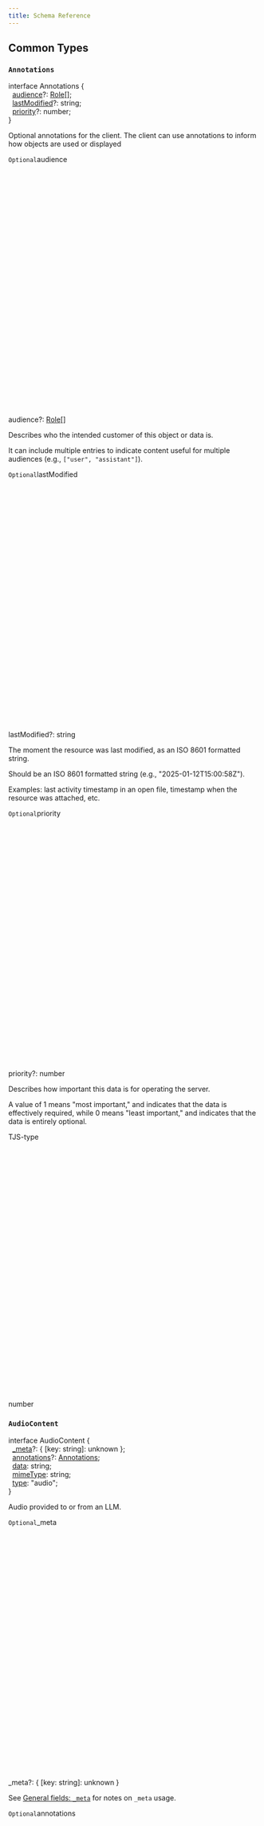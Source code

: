 ```yaml
---
title: Schema Reference
---
```


<div id="schema-reference" />

## Common Types

### `Annotations`

<div class="tsd-signature"><span class="tsd-signature-keyword">interface</span> <span class="tsd-kind-interface">Annotations</span> <span class="tsd-signature-symbol">&#x7B;</span><br/>&nbsp;&nbsp;<a class="tsd-kind-property" href="#annotations-audience">audience</a><span class="tsd-signature-symbol">?:</span> <a href="#role" class="tsd-signature-type tsd-kind-type-alias">Role</a><span class="tsd-signature-symbol">&#x5B;]</span><span class="tsd-signature-symbol">;</span><br/>&nbsp;&nbsp;<a class="tsd-kind-property" href="#annotations-lastmodified">lastModified</a><span class="tsd-signature-symbol">?:</span> <span class="tsd-signature-type">string</span><span class="tsd-signature-symbol">;</span><br/>&nbsp;&nbsp;<a class="tsd-kind-property" href="#annotations-priority">priority</a><span class="tsd-signature-symbol">?:</span> <span class="tsd-signature-type">number</span><span class="tsd-signature-symbol">;</span><br/><span class="tsd-signature-symbol">}</span></div><div class="tsd-comment tsd-typography"><p>Optional annotations for the client. The client can use annotations to inform how objects are used or displayed</p> </div><section class="tsd-panel tsd-member"><div data-typedoc-h="3" class="tsd-anchor-link" id="annotations-audience"><code class="tsd-tag">Optional</code><span>audience</span><a href="#annotations-audience" aria-label="Permalink" class="tsd-anchor-icon"><svg viewBox="0 0 24 24" aria-hidden="true"><use href="assets/icons.svg#icon-anchor"></use></svg></a></div><div class="tsd-signature"><span class="tsd-kind-property">audience</span><span class="tsd-signature-symbol">?:</span> <a href="#role" class="tsd-signature-type tsd-kind-type-alias">Role</a><span class="tsd-signature-symbol">&#x5B;]</span></div><div class="tsd-comment tsd-typography"><p>Describes who the intended customer of this object or data is.</p> <p>It can include multiple entries to indicate content useful for multiple audiences (e.g., <code>&#x5B;&quot;user&quot;, &quot;assistant&quot;]</code>).</p> </div><div class="tsd-comment tsd-typography"></div></section><section class="tsd-panel tsd-member"><div data-typedoc-h="3" class="tsd-anchor-link" id="annotations-lastmodified"><code class="tsd-tag">Optional</code><span>last<wbr/>Modified</span><a href="#annotations-lastmodified" aria-label="Permalink" class="tsd-anchor-icon"><svg viewBox="0 0 24 24" aria-hidden="true"><use href="assets/icons.svg#icon-anchor"></use></svg></a></div><div class="tsd-signature"><span class="tsd-kind-property">lastModified</span><span class="tsd-signature-symbol">?:</span> <span class="tsd-signature-type">string</span></div><div class="tsd-comment tsd-typography"><p>The moment the resource was last modified, as an ISO 8601 formatted string.</p> <p>Should be an ISO 8601 formatted string (e.g., &quot;2025-01-12T15:00:58Z&quot;).</p> <p>Examples: last activity timestamp in an open file, timestamp when the resource
was attached, etc.</p> </div><div class="tsd-comment tsd-typography"></div></section><section class="tsd-panel tsd-member"><div data-typedoc-h="3" class="tsd-anchor-link" id="annotations-priority"><code class="tsd-tag">Optional</code><span>priority</span><a href="#annotations-priority" aria-label="Permalink" class="tsd-anchor-icon"><svg viewBox="0 0 24 24" aria-hidden="true"><use href="assets/icons.svg#icon-anchor"></use></svg></a></div><div class="tsd-signature"><span class="tsd-kind-property">priority</span><span class="tsd-signature-symbol">?:</span> <span class="tsd-signature-type">number</span></div><div class="tsd-comment tsd-typography"><p>Describes how important this data is for operating the server.</p> <p>A value of 1 means &quot;most important,&quot; and indicates that the data is
effectively required, while 0 means &quot;least important,&quot; and indicates that
the data is entirely optional.</p> </div><div class="tsd-comment tsd-typography"><div class="tsd-tag-TJS-type"><div data-typedoc-h="4" class="tsd-anchor-link" id="tjs-type">TJS-type<a href="#tjs-type" aria-label="Permalink" class="tsd-anchor-icon"><svg viewBox="0 0 24 24" aria-hidden="true"><use href="assets/icons.svg#icon-anchor"></use></svg></a></div><p>number</p> </div></div></section>

### `AudioContent`

<div class="tsd-signature"><span class="tsd-signature-keyword">interface</span> <span class="tsd-kind-interface">AudioContent</span> <span class="tsd-signature-symbol">&#x7B;</span><br/>&nbsp;&nbsp;<a class="tsd-kind-property" href="#audiocontent-&#x5F;meta">&#x5F;meta</a><span class="tsd-signature-symbol">?:</span> <span class="tsd-signature-symbol">&#x7B;</span> <span class="tsd-signature-symbol">&#x5B;</span><span class="tsd-kind-index-signature">key</span><span class="tsd-signature-symbol">:</span> <span class="tsd-signature-type">string</span><span class="tsd-signature-symbol">]:</span> <span class="tsd-signature-type">unknown</span> <span class="tsd-signature-symbol">}</span><span class="tsd-signature-symbol">;</span><br/>&nbsp;&nbsp;<a class="tsd-kind-property" href="#audiocontent-annotations">annotations</a><span class="tsd-signature-symbol">?:</span> <a href="#annotations" class="tsd-signature-type tsd-kind-interface">Annotations</a><span class="tsd-signature-symbol">;</span><br/>&nbsp;&nbsp;<a class="tsd-kind-property" href="#audiocontent-data">data</a><span class="tsd-signature-symbol">:</span> <span class="tsd-signature-type">string</span><span class="tsd-signature-symbol">;</span><br/>&nbsp;&nbsp;<a class="tsd-kind-property" href="#audiocontent-mimetype">mimeType</a><span class="tsd-signature-symbol">:</span> <span class="tsd-signature-type">string</span><span class="tsd-signature-symbol">;</span><br/>&nbsp;&nbsp;<a class="tsd-kind-property" href="#">type</a><span class="tsd-signature-symbol">:</span> <span class="tsd-signature-type">&quot;audio&quot;</span><span class="tsd-signature-symbol">;</span><br/><span class="tsd-signature-symbol">}</span></div><div class="tsd-comment tsd-typography"><p>Audio provided to or from an LLM.</p> </div><section class="tsd-panel tsd-member"><div data-typedoc-h="3" class="tsd-anchor-link" id="audiocontent-&#x5F;meta"><code class="tsd-tag">Optional</code><span>&#x5F;<wbr/>meta</span><a href="#audiocontent-&#x5F;meta" aria-label="Permalink" class="tsd-anchor-icon"><svg viewBox="0 0 24 24" aria-hidden="true"><use href="assets/icons.svg#icon-anchor"></use></svg></a></div><div class="tsd-signature"><span class="tsd-kind-property">&#x5F;meta</span><span class="tsd-signature-symbol">?:</span> <span class="tsd-signature-symbol">&#x7B;</span> <span class="tsd-signature-symbol">&#x5B;</span><span class="tsd-kind-index-signature">key</span><span class="tsd-signature-symbol">:</span> <span class="tsd-signature-type">string</span><span class="tsd-signature-symbol">]:</span> <span class="tsd-signature-type">unknown</span> <span class="tsd-signature-symbol">}</span></div><div class="tsd-comment tsd-typography"><p>See <a href="/specification/draft/basic/index#meta">General fields: <code>&#x5F;meta</code></a> for notes on <code>&#x5F;meta</code> usage.</p> </div><div class="tsd-comment tsd-typography"></div></section><section class="tsd-panel tsd-member"><div data-typedoc-h="3" class="tsd-anchor-link" id="audiocontent-annotations"><code class="tsd-tag">Optional</code><span>annotations</span><a href="#audiocontent-annotations" aria-label="Permalink" class="tsd-anchor-icon"><svg viewBox="0 0 24 24" aria-hidden="true"><use href="assets/icons.svg#icon-anchor"></use></svg></a></div><div class="tsd-signature"><span class="tsd-kind-property">annotations</span><span class="tsd-signature-symbol">?:</span> <a href="#annotations" class="tsd-signature-type tsd-kind-interface">Annotations</a></div><div class="tsd-comment tsd-typography"><p>Optional annotations for the client.</p> </div><div class="tsd-comment tsd-typography"></div></section><section class="tsd-panel tsd-member"><div data-typedoc-h="3" class="tsd-anchor-link" id="audiocontent-data"><span>data</span><a href="#audiocontent-data" aria-label="Permalink" class="tsd-anchor-icon"><svg viewBox="0 0 24 24" aria-hidden="true"><use href="assets/icons.svg#icon-anchor"></use></svg></a></div><div class="tsd-signature"><span class="tsd-kind-property">data</span><span class="tsd-signature-symbol">:</span> <span class="tsd-signature-type">string</span></div><div class="tsd-comment tsd-typography"><p>The base64-encoded audio data.</p> </div><div class="tsd-comment tsd-typography"></div></section><section class="tsd-panel tsd-member"><div data-typedoc-h="3" class="tsd-anchor-link" id="audiocontent-mimetype"><span>mime<wbr/>Type</span><a href="#audiocontent-mimetype" aria-label="Permalink" class="tsd-anchor-icon"><svg viewBox="0 0 24 24" aria-hidden="true"><use href="assets/icons.svg#icon-anchor"></use></svg></a></div><div class="tsd-signature"><span class="tsd-kind-property">mimeType</span><span class="tsd-signature-symbol">:</span> <span class="tsd-signature-type">string</span></div><div class="tsd-comment tsd-typography"><p>The MIME type of the audio. Different providers may support different audio types.</p> </div><div class="tsd-comment tsd-typography"></div></section>

### `BlobResourceContents`

<div class="tsd-signature"><span class="tsd-signature-keyword">interface</span> <span class="tsd-kind-interface">BlobResourceContents</span> <span class="tsd-signature-symbol">&#x7B;</span><br/>&nbsp;&nbsp;<a class="tsd-kind-property" href="#blobresourcecontents-&#x5F;meta">&#x5F;meta</a><span class="tsd-signature-symbol">?:</span> <span class="tsd-signature-symbol">&#x7B;</span> <span class="tsd-signature-symbol">&#x5B;</span><span class="tsd-kind-index-signature">key</span><span class="tsd-signature-symbol">:</span> <span class="tsd-signature-type">string</span><span class="tsd-signature-symbol">]:</span> <span class="tsd-signature-type">unknown</span> <span class="tsd-signature-symbol">}</span><span class="tsd-signature-symbol">;</span><br/>&nbsp;&nbsp;<a class="tsd-kind-property" href="#blobresourcecontents-blob">blob</a><span class="tsd-signature-symbol">:</span> <span class="tsd-signature-type">string</span><span class="tsd-signature-symbol">;</span><br/>&nbsp;&nbsp;<a class="tsd-kind-property" href="#blobresourcecontents-mimetype">mimeType</a><span class="tsd-signature-symbol">?:</span> <span class="tsd-signature-type">string</span><span class="tsd-signature-symbol">;</span><br/>&nbsp;&nbsp;<a class="tsd-kind-property" href="#blobresourcecontents-uri">uri</a><span class="tsd-signature-symbol">:</span> <span class="tsd-signature-type">string</span><span class="tsd-signature-symbol">;</span><br/><span class="tsd-signature-symbol">}</span></div><div class="tsd-comment tsd-typography"><p>The contents of a specific resource or sub-resource.</p> </div><section class="tsd-panel tsd-member tsd-is-inherited"><div data-typedoc-h="3" class="tsd-anchor-link" id="blobresourcecontents-&#x5F;meta"><code class="tsd-tag">Optional</code><span>&#x5F;<wbr/>meta</span><a href="#blobresourcecontents-&#x5F;meta" aria-label="Permalink" class="tsd-anchor-icon"><svg viewBox="0 0 24 24" aria-hidden="true"><use href="assets/icons.svg#icon-anchor"></use></svg></a></div><div class="tsd-signature"><span class="tsd-kind-property">&#x5F;meta</span><span class="tsd-signature-symbol">?:</span> <span class="tsd-signature-symbol">&#x7B;</span> <span class="tsd-signature-symbol">&#x5B;</span><span class="tsd-kind-index-signature">key</span><span class="tsd-signature-symbol">:</span> <span class="tsd-signature-type">string</span><span class="tsd-signature-symbol">]:</span> <span class="tsd-signature-type">unknown</span> <span class="tsd-signature-symbol">}</span></div><div class="tsd-comment tsd-typography"><p>See <a href="/specification/draft/basic/index#meta">General fields: <code>&#x5F;meta</code></a> for notes on <code>&#x5F;meta</code> usage.</p> </div><div class="tsd-comment tsd-typography"></div><aside class="tsd-sources"><p>Inherited from <a href="#resourcecontents">ResourceContents</a>.<a href="#resourcecontents-&#x5F;meta">&#x5F;meta</a></p></aside></section><section class="tsd-panel tsd-member"><div data-typedoc-h="3" class="tsd-anchor-link" id="blobresourcecontents-blob"><span>blob</span><a href="#blobresourcecontents-blob" aria-label="Permalink" class="tsd-anchor-icon"><svg viewBox="0 0 24 24" aria-hidden="true"><use href="assets/icons.svg#icon-anchor"></use></svg></a></div><div class="tsd-signature"><span class="tsd-kind-property">blob</span><span class="tsd-signature-symbol">:</span> <span class="tsd-signature-type">string</span></div><div class="tsd-comment tsd-typography"><p>A base64-encoded string representing the binary data of the item.</p> </div><div class="tsd-comment tsd-typography"></div></section><section class="tsd-panel tsd-member tsd-is-inherited"><div data-typedoc-h="3" class="tsd-anchor-link" id="blobresourcecontents-mimetype"><code class="tsd-tag">Optional</code><span>mime<wbr/>Type</span><a href="#blobresourcecontents-mimetype" aria-label="Permalink" class="tsd-anchor-icon"><svg viewBox="0 0 24 24" aria-hidden="true"><use href="assets/icons.svg#icon-anchor"></use></svg></a></div><div class="tsd-signature"><span class="tsd-kind-property">mimeType</span><span class="tsd-signature-symbol">?:</span> <span class="tsd-signature-type">string</span></div><div class="tsd-comment tsd-typography"><p>The MIME type of this resource, if known.</p> </div><div class="tsd-comment tsd-typography"></div><aside class="tsd-sources"><p>Inherited from <a href="#resourcecontents">ResourceContents</a>.<a href="#resourcecontents-mimetype">mimeType</a></p></aside></section><section class="tsd-panel tsd-member tsd-is-inherited"><div data-typedoc-h="3" class="tsd-anchor-link" id="blobresourcecontents-uri"><span>uri</span><a href="#blobresourcecontents-uri" aria-label="Permalink" class="tsd-anchor-icon"><svg viewBox="0 0 24 24" aria-hidden="true"><use href="assets/icons.svg#icon-anchor"></use></svg></a></div><div class="tsd-signature"><span class="tsd-kind-property">uri</span><span class="tsd-signature-symbol">:</span> <span class="tsd-signature-type">string</span></div><div class="tsd-comment tsd-typography"><p>The URI of this resource.</p> </div><div class="tsd-comment tsd-typography"></div><aside class="tsd-sources"><p>Inherited from <a href="#resourcecontents">ResourceContents</a>.<a href="#resourcecontents-uri">uri</a></p></aside></section>

### `BooleanSchema`

<div class="tsd-signature"><span class="tsd-signature-keyword">interface</span> <span class="tsd-kind-interface">BooleanSchema</span> <span class="tsd-signature-symbol">&#x7B;</span><br/>&nbsp;&nbsp;<a class="tsd-kind-property" href="#">default</a><span class="tsd-signature-symbol">?:</span> <span class="tsd-signature-type">boolean</span><span class="tsd-signature-symbol">;</span><br/>&nbsp;&nbsp;<a class="tsd-kind-property" href="#">description</a><span class="tsd-signature-symbol">?:</span> <span class="tsd-signature-type">string</span><span class="tsd-signature-symbol">;</span><br/>&nbsp;&nbsp;<a class="tsd-kind-property" href="#">title</a><span class="tsd-signature-symbol">?:</span> <span class="tsd-signature-type">string</span><span class="tsd-signature-symbol">;</span><br/>&nbsp;&nbsp;<a class="tsd-kind-property" href="#">type</a><span class="tsd-signature-symbol">:</span> <span class="tsd-signature-type">&quot;boolean&quot;</span><span class="tsd-signature-symbol">;</span><br/><span class="tsd-signature-symbol">}</span></div>

### `ClientCapabilities`

<div class="tsd-signature"><span class="tsd-signature-keyword">interface</span> <span class="tsd-kind-interface">ClientCapabilities</span> <span class="tsd-signature-symbol">&#x7B;</span><br/>&nbsp;&nbsp;<a class="tsd-kind-property" href="#clientcapabilities-elicitation">elicitation</a><span class="tsd-signature-symbol">?:</span> <span class="tsd-signature-type">object</span><span class="tsd-signature-symbol">;</span><br/>&nbsp;&nbsp;<a class="tsd-kind-property" href="#clientcapabilities-experimental">experimental</a><span class="tsd-signature-symbol">?:</span> <span class="tsd-signature-symbol">&#x7B;</span> <span class="tsd-signature-symbol">&#x5B;</span><span class="tsd-kind-index-signature">key</span><span class="tsd-signature-symbol">:</span> <span class="tsd-signature-type">string</span><span class="tsd-signature-symbol">]:</span> <span class="tsd-signature-type">object</span> <span class="tsd-signature-symbol">}</span><span class="tsd-signature-symbol">;</span><br/>&nbsp;&nbsp;<a class="tsd-kind-property" href="#clientcapabilities-roots">roots</a><span class="tsd-signature-symbol">?:</span> <span class="tsd-signature-symbol">&#x7B;</span> <span class="tsd-kind-property">listChanged</span><span class="tsd-signature-symbol">?:</span> <span class="tsd-signature-type">boolean</span> <span class="tsd-signature-symbol">}</span><span class="tsd-signature-symbol">;</span><br/>&nbsp;&nbsp;<a class="tsd-kind-property" href="#clientcapabilities-sampling">sampling</a><span class="tsd-signature-symbol">?:</span> <span class="tsd-signature-type">object</span><span class="tsd-signature-symbol">;</span><br/><span class="tsd-signature-symbol">}</span></div><div class="tsd-comment tsd-typography"><p>Capabilities a client may support. Known capabilities are defined here, in this schema, but this is not a closed set: any client can define its own, additional capabilities.</p> </div><section class="tsd-panel tsd-member"><div data-typedoc-h="3" class="tsd-anchor-link" id="clientcapabilities-elicitation"><code class="tsd-tag">Optional</code><span>elicitation</span><a href="#clientcapabilities-elicitation" aria-label="Permalink" class="tsd-anchor-icon"><svg viewBox="0 0 24 24" aria-hidden="true"><use href="assets/icons.svg#icon-anchor"></use></svg></a></div><div class="tsd-signature"><span class="tsd-kind-property">elicitation</span><span class="tsd-signature-symbol">?:</span> <span class="tsd-signature-type">object</span></div><div class="tsd-comment tsd-typography"><p>Present if the client supports elicitation from the server.</p> </div><div class="tsd-comment tsd-typography"></div></section><section class="tsd-panel tsd-member"><div data-typedoc-h="3" class="tsd-anchor-link" id="clientcapabilities-experimental"><code class="tsd-tag">Optional</code><span>experimental</span><a href="#clientcapabilities-experimental" aria-label="Permalink" class="tsd-anchor-icon"><svg viewBox="0 0 24 24" aria-hidden="true"><use href="assets/icons.svg#icon-anchor"></use></svg></a></div><div class="tsd-signature"><span class="tsd-kind-property">experimental</span><span class="tsd-signature-symbol">?:</span> <span class="tsd-signature-symbol">&#x7B;</span> <span class="tsd-signature-symbol">&#x5B;</span><span class="tsd-kind-index-signature">key</span><span class="tsd-signature-symbol">:</span> <span class="tsd-signature-type">string</span><span class="tsd-signature-symbol">]:</span> <span class="tsd-signature-type">object</span> <span class="tsd-signature-symbol">}</span></div><div class="tsd-comment tsd-typography"><p>Experimental, non-standard capabilities that the client supports.</p> </div><div class="tsd-comment tsd-typography"></div></section><section class="tsd-panel tsd-member"><div data-typedoc-h="3" class="tsd-anchor-link" id="clientcapabilities-roots"><code class="tsd-tag">Optional</code><span>roots</span><a href="#clientcapabilities-roots" aria-label="Permalink" class="tsd-anchor-icon"><svg viewBox="0 0 24 24" aria-hidden="true"><use href="assets/icons.svg#icon-anchor"></use></svg></a></div><div class="tsd-signature"><span class="tsd-kind-property">roots</span><span class="tsd-signature-symbol">?:</span> <span class="tsd-signature-symbol">&#x7B;</span> <span class="tsd-kind-property">listChanged</span><span class="tsd-signature-symbol">?:</span> <span class="tsd-signature-type">boolean</span> <span class="tsd-signature-symbol">}</span></div><div class="tsd-comment tsd-typography"><p>Present if the client supports listing roots.</p> </div><div class="tsd-type-declaration"><div data-typedoc-h="4">Type declaration</div><ul class="tsd-parameters"><li class="tsd-parameter"><div data-typedoc-h="5"><code class="tsd-tag">Optional</code><span class="tsd-kind-property">listChanged</span><span class="tsd-signature-symbol">?: </span><span class="tsd-signature-type">boolean</span></div><div class="tsd-comment tsd-typography"><p>Whether the client supports notifications for changes to the roots list.</p> </div><div class="tsd-comment tsd-typography"></div></li></ul></div><div class="tsd-comment tsd-typography"></div></section><section class="tsd-panel tsd-member"><div data-typedoc-h="3" class="tsd-anchor-link" id="clientcapabilities-sampling"><code class="tsd-tag">Optional</code><span>sampling</span><a href="#clientcapabilities-sampling" aria-label="Permalink" class="tsd-anchor-icon"><svg viewBox="0 0 24 24" aria-hidden="true"><use href="assets/icons.svg#icon-anchor"></use></svg></a></div><div class="tsd-signature"><span class="tsd-kind-property">sampling</span><span class="tsd-signature-symbol">?:</span> <span class="tsd-signature-type">object</span></div><div class="tsd-comment tsd-typography"><p>Present if the client supports sampling from an LLM.</p> </div><div class="tsd-comment tsd-typography"></div></section>

### `ContentBlock`

<div class="tsd-signature"><span class="tsd-kind-type-alias">ContentBlock</span><span class="tsd-signature-symbol">:</span><br/>&nbsp;&nbsp;<span class="tsd-signature-symbol">|</span> <a href="#textcontent" class="tsd-signature-type tsd-kind-interface">TextContent</a><br/>&nbsp;&nbsp;<span class="tsd-signature-symbol">|</span> <a href="#imagecontent" class="tsd-signature-type tsd-kind-interface">ImageContent</a><br/>&nbsp;&nbsp;<span class="tsd-signature-symbol">|</span> <a href="#audiocontent" class="tsd-signature-type tsd-kind-interface">AudioContent</a><br/>&nbsp;&nbsp;<span class="tsd-signature-symbol">|</span> <a href="#resourcelink" class="tsd-signature-type tsd-kind-interface">ResourceLink</a><br/>&nbsp;&nbsp;<span class="tsd-signature-symbol">|</span> <a href="#embeddedresource" class="tsd-signature-type tsd-kind-interface">EmbeddedResource</a></div>

### `Cursor`

<div class="tsd-signature"><span class="tsd-kind-type-alias">Cursor</span><span class="tsd-signature-symbol">:</span> <span class="tsd-signature-type">string</span></div><div class="tsd-comment tsd-typography"><p>An opaque token used to represent a cursor for pagination.</p> </div><div class="tsd-comment tsd-typography"></div>

### `EmbeddedResource`

<div class="tsd-signature"><span class="tsd-signature-keyword">interface</span> <span class="tsd-kind-interface">EmbeddedResource</span> <span class="tsd-signature-symbol">&#x7B;</span><br/>&nbsp;&nbsp;<a class="tsd-kind-property" href="#embeddedresource-&#x5F;meta">&#x5F;meta</a><span class="tsd-signature-symbol">?:</span> <span class="tsd-signature-symbol">&#x7B;</span> <span class="tsd-signature-symbol">&#x5B;</span><span class="tsd-kind-index-signature">key</span><span class="tsd-signature-symbol">:</span> <span class="tsd-signature-type">string</span><span class="tsd-signature-symbol">]:</span> <span class="tsd-signature-type">unknown</span> <span class="tsd-signature-symbol">}</span><span class="tsd-signature-symbol">;</span><br/>&nbsp;&nbsp;<a class="tsd-kind-property" href="#embeddedresource-annotations">annotations</a><span class="tsd-signature-symbol">?:</span> <a href="#annotations" class="tsd-signature-type tsd-kind-interface">Annotations</a><span class="tsd-signature-symbol">;</span><br/>&nbsp;&nbsp;<a class="tsd-kind-property" href="#">resource</a><span class="tsd-signature-symbol">:</span> <a href="#textresourcecontents" class="tsd-signature-type tsd-kind-interface">TextResourceContents</a> <span class="tsd-signature-symbol">|</span> <a href="#blobresourcecontents" class="tsd-signature-type tsd-kind-interface">BlobResourceContents</a><span class="tsd-signature-symbol">;</span><br/>&nbsp;&nbsp;<a class="tsd-kind-property" href="#">type</a><span class="tsd-signature-symbol">:</span> <span class="tsd-signature-type">&quot;resource&quot;</span><span class="tsd-signature-symbol">;</span><br/><span class="tsd-signature-symbol">}</span></div><div class="tsd-comment tsd-typography"><p>The contents of a resource, embedded into a prompt or tool call result.</p> <p>It is up to the client how best to render embedded resources for the benefit
of the LLM and/or the user.</p> </div><section class="tsd-panel tsd-member"><div data-typedoc-h="3" class="tsd-anchor-link" id="embeddedresource-&#x5F;meta"><code class="tsd-tag">Optional</code><span>&#x5F;<wbr/>meta</span><a href="#embeddedresource-&#x5F;meta" aria-label="Permalink" class="tsd-anchor-icon"><svg viewBox="0 0 24 24" aria-hidden="true"><use href="assets/icons.svg#icon-anchor"></use></svg></a></div><div class="tsd-signature"><span class="tsd-kind-property">&#x5F;meta</span><span class="tsd-signature-symbol">?:</span> <span class="tsd-signature-symbol">&#x7B;</span> <span class="tsd-signature-symbol">&#x5B;</span><span class="tsd-kind-index-signature">key</span><span class="tsd-signature-symbol">:</span> <span class="tsd-signature-type">string</span><span class="tsd-signature-symbol">]:</span> <span class="tsd-signature-type">unknown</span> <span class="tsd-signature-symbol">}</span></div><div class="tsd-comment tsd-typography"><p>See <a href="/specification/draft/basic/index#meta">General fields: <code>&#x5F;meta</code></a> for notes on <code>&#x5F;meta</code> usage.</p> </div><div class="tsd-comment tsd-typography"></div></section><section class="tsd-panel tsd-member"><div data-typedoc-h="3" class="tsd-anchor-link" id="embeddedresource-annotations"><code class="tsd-tag">Optional</code><span>annotations</span><a href="#embeddedresource-annotations" aria-label="Permalink" class="tsd-anchor-icon"><svg viewBox="0 0 24 24" aria-hidden="true"><use href="assets/icons.svg#icon-anchor"></use></svg></a></div><div class="tsd-signature"><span class="tsd-kind-property">annotations</span><span class="tsd-signature-symbol">?:</span> <a href="#annotations" class="tsd-signature-type tsd-kind-interface">Annotations</a></div><div class="tsd-comment tsd-typography"><p>Optional annotations for the client.</p> </div><div class="tsd-comment tsd-typography"></div></section>

### `EmptyResult`

<div class="tsd-signature"><span class="tsd-kind-type-alias">EmptyResult</span><span class="tsd-signature-symbol">:</span> <a href="#result" class="tsd-signature-type tsd-kind-interface">Result</a></div><div class="tsd-comment tsd-typography"><p>A response that indicates success but carries no data.</p> </div><div class="tsd-comment tsd-typography"></div>

### `EnumSchema`

<div class="tsd-signature"><span class="tsd-signature-keyword">interface</span> <span class="tsd-kind-interface">EnumSchema</span> <span class="tsd-signature-symbol">&#x7B;</span><br/>&nbsp;&nbsp;<a class="tsd-kind-property" href="#">default</a><span class="tsd-signature-symbol">?:</span> <span class="tsd-signature-type">string</span><span class="tsd-signature-symbol">;</span><br/>&nbsp;&nbsp;<a class="tsd-kind-property" href="#">description</a><span class="tsd-signature-symbol">?:</span> <span class="tsd-signature-type">string</span><span class="tsd-signature-symbol">;</span><br/>&nbsp;&nbsp;<a class="tsd-kind-property" href="#">enum</a><span class="tsd-signature-symbol">:</span> <span class="tsd-signature-type">string</span><span class="tsd-signature-symbol">&#x5B;]</span><span class="tsd-signature-symbol">;</span><br/>&nbsp;&nbsp;<a class="tsd-kind-property" href="#">enumNames</a><span class="tsd-signature-symbol">?:</span> <span class="tsd-signature-type">string</span><span class="tsd-signature-symbol">&#x5B;]</span><span class="tsd-signature-symbol">;</span><br/>&nbsp;&nbsp;<a class="tsd-kind-property" href="#">title</a><span class="tsd-signature-symbol">?:</span> <span class="tsd-signature-type">string</span><span class="tsd-signature-symbol">;</span><br/>&nbsp;&nbsp;<a class="tsd-kind-property" href="#">type</a><span class="tsd-signature-symbol">:</span> <span class="tsd-signature-type">&quot;string&quot;</span><span class="tsd-signature-symbol">;</span><br/><span class="tsd-signature-symbol">}</span></div>

### `Error`

<div class="tsd-signature"><span class="tsd-signature-keyword">interface</span> <span class="tsd-kind-interface">Error</span> <span class="tsd-signature-symbol">&#x7B;</span><br/>&nbsp;&nbsp;<a class="tsd-kind-property" href="#error-code">code</a><span class="tsd-signature-symbol">:</span> <span class="tsd-signature-type">number</span><span class="tsd-signature-symbol">;</span><br/>&nbsp;&nbsp;<a class="tsd-kind-property" href="#error-data">data</a><span class="tsd-signature-symbol">?:</span> <span class="tsd-signature-type">unknown</span><span class="tsd-signature-symbol">;</span><br/>&nbsp;&nbsp;<a class="tsd-kind-property" href="#error-message">message</a><span class="tsd-signature-symbol">:</span> <span class="tsd-signature-type">string</span><span class="tsd-signature-symbol">;</span><br/><span class="tsd-signature-symbol">}</span></div><section class="tsd-panel tsd-member"><div data-typedoc-h="3" class="tsd-anchor-link" id="error-code"><span>code</span><a href="#error-code" aria-label="Permalink" class="tsd-anchor-icon"><svg viewBox="0 0 24 24" aria-hidden="true"><use href="assets/icons.svg#icon-anchor"></use></svg></a></div><div class="tsd-signature"><span class="tsd-kind-property">code</span><span class="tsd-signature-symbol">:</span> <span class="tsd-signature-type">number</span></div><div class="tsd-comment tsd-typography"><p>The error type that occurred.</p> </div><div class="tsd-comment tsd-typography"></div></section><section class="tsd-panel tsd-member"><div data-typedoc-h="3" class="tsd-anchor-link" id="error-data"><code class="tsd-tag">Optional</code><span>data</span><a href="#error-data" aria-label="Permalink" class="tsd-anchor-icon"><svg viewBox="0 0 24 24" aria-hidden="true"><use href="assets/icons.svg#icon-anchor"></use></svg></a></div><div class="tsd-signature"><span class="tsd-kind-property">data</span><span class="tsd-signature-symbol">?:</span> <span class="tsd-signature-type">unknown</span></div><div class="tsd-comment tsd-typography"><p>Additional information about the error. The value of this member is defined by the sender (e.g. detailed error information, nested errors etc.).</p> </div><div class="tsd-comment tsd-typography"></div></section><section class="tsd-panel tsd-member"><div data-typedoc-h="3" class="tsd-anchor-link" id="error-message"><span>message</span><a href="#error-message" aria-label="Permalink" class="tsd-anchor-icon"><svg viewBox="0 0 24 24" aria-hidden="true"><use href="assets/icons.svg#icon-anchor"></use></svg></a></div><div class="tsd-signature"><span class="tsd-kind-property">message</span><span class="tsd-signature-symbol">:</span> <span class="tsd-signature-type">string</span></div><div class="tsd-comment tsd-typography"><p>A short description of the error. The message SHOULD be limited to a concise single sentence.</p> </div><div class="tsd-comment tsd-typography"></div></section>

### `Icon`

<div class="tsd-signature"><span class="tsd-signature-keyword">interface</span> <span class="tsd-kind-interface">Icon</span> <span class="tsd-signature-symbol">&#x7B;</span><br/>&nbsp;&nbsp;<a class="tsd-kind-property" href="#icon-mimetype">mimeType</a><span class="tsd-signature-symbol">?:</span> <span class="tsd-signature-type">string</span><span class="tsd-signature-symbol">;</span><br/>&nbsp;&nbsp;<a class="tsd-kind-property" href="#icon-sizes">sizes</a><span class="tsd-signature-symbol">?:</span> <span class="tsd-signature-type">string</span><span class="tsd-signature-symbol">;</span><br/>&nbsp;&nbsp;<a class="tsd-kind-property" href="#icon-src">src</a><span class="tsd-signature-symbol">:</span> <span class="tsd-signature-type">string</span><span class="tsd-signature-symbol">;</span><br/><span class="tsd-signature-symbol">}</span></div><div class="tsd-comment tsd-typography"><p>An optionally-sized icon that can be displayed in a user interface.</p> </div><section class="tsd-panel tsd-member"><div data-typedoc-h="3" class="tsd-anchor-link" id="icon-mimetype"><code class="tsd-tag">Optional</code><span>mime<wbr/>Type</span><a href="#icon-mimetype" aria-label="Permalink" class="tsd-anchor-icon"><svg viewBox="0 0 24 24" aria-hidden="true"><use href="assets/icons.svg#icon-anchor"></use></svg></a></div><div class="tsd-signature"><span class="tsd-kind-property">mimeType</span><span class="tsd-signature-symbol">?:</span> <span class="tsd-signature-type">string</span></div><div class="tsd-comment tsd-typography"><p>Optional MIME type override if the source MIME type is missing or generic.
For example: <code>&quot;image/png&quot;</code>, <code>&quot;image/jpeg&quot;</code>, or <code>&quot;image/svg+xml&quot;</code>.</p> </div><div class="tsd-comment tsd-typography"></div></section><section class="tsd-panel tsd-member"><div data-typedoc-h="3" class="tsd-anchor-link" id="icon-sizes"><code class="tsd-tag">Optional</code><span>sizes</span><a href="#icon-sizes" aria-label="Permalink" class="tsd-anchor-icon"><svg viewBox="0 0 24 24" aria-hidden="true"><use href="assets/icons.svg#icon-anchor"></use></svg></a></div><div class="tsd-signature"><span class="tsd-kind-property">sizes</span><span class="tsd-signature-symbol">?:</span> <span class="tsd-signature-type">string</span></div><div class="tsd-comment tsd-typography"><p>Optional string that specifies one or more sizes at which the icon can be used.
For example: <code>&quot;48x48&quot;</code>, <code>&quot;48x48 96x96&quot;</code>, or <code>&quot;any&quot;</code> for scalable formats like SVG.</p> <p>If not provided, the client should assume that the icon can be used at any size.</p> </div><div class="tsd-comment tsd-typography"></div></section><section class="tsd-panel tsd-member"><div data-typedoc-h="3" class="tsd-anchor-link" id="icon-src"><span>src</span><a href="#icon-src" aria-label="Permalink" class="tsd-anchor-icon"><svg viewBox="0 0 24 24" aria-hidden="true"><use href="assets/icons.svg#icon-anchor"></use></svg></a></div><div class="tsd-signature"><span class="tsd-kind-property">src</span><span class="tsd-signature-symbol">:</span> <span class="tsd-signature-type">string</span></div><div class="tsd-comment tsd-typography"><p>A standard URI pointing to an icon resource. May be an HTTP/HTTPS URL or a <code>data:</code> URI with Base64-encoded image data.</p> <p>Consumers SHOULD takes steps to ensure URLs serving icons are from the
same domain as the client/server or a trusted domain.</p> <p>Consumers SHOULD take appropriate precautions when consuming SVGs as they can contain
executable JavaScript.</p> </div><div class="tsd-comment tsd-typography"></div></section>

### `ImageContent`

<div class="tsd-signature"><span class="tsd-signature-keyword">interface</span> <span class="tsd-kind-interface">ImageContent</span> <span class="tsd-signature-symbol">&#x7B;</span><br/>&nbsp;&nbsp;<a class="tsd-kind-property" href="#imagecontent-&#x5F;meta">&#x5F;meta</a><span class="tsd-signature-symbol">?:</span> <span class="tsd-signature-symbol">&#x7B;</span> <span class="tsd-signature-symbol">&#x5B;</span><span class="tsd-kind-index-signature">key</span><span class="tsd-signature-symbol">:</span> <span class="tsd-signature-type">string</span><span class="tsd-signature-symbol">]:</span> <span class="tsd-signature-type">unknown</span> <span class="tsd-signature-symbol">}</span><span class="tsd-signature-symbol">;</span><br/>&nbsp;&nbsp;<a class="tsd-kind-property" href="#imagecontent-annotations">annotations</a><span class="tsd-signature-symbol">?:</span> <a href="#annotations" class="tsd-signature-type tsd-kind-interface">Annotations</a><span class="tsd-signature-symbol">;</span><br/>&nbsp;&nbsp;<a class="tsd-kind-property" href="#imagecontent-data">data</a><span class="tsd-signature-symbol">:</span> <span class="tsd-signature-type">string</span><span class="tsd-signature-symbol">;</span><br/>&nbsp;&nbsp;<a class="tsd-kind-property" href="#imagecontent-mimetype">mimeType</a><span class="tsd-signature-symbol">:</span> <span class="tsd-signature-type">string</span><span class="tsd-signature-symbol">;</span><br/>&nbsp;&nbsp;<a class="tsd-kind-property" href="#">type</a><span class="tsd-signature-symbol">:</span> <span class="tsd-signature-type">&quot;image&quot;</span><span class="tsd-signature-symbol">;</span><br/><span class="tsd-signature-symbol">}</span></div><div class="tsd-comment tsd-typography"><p>An image provided to or from an LLM.</p> </div><section class="tsd-panel tsd-member"><div data-typedoc-h="3" class="tsd-anchor-link" id="imagecontent-&#x5F;meta"><code class="tsd-tag">Optional</code><span>&#x5F;<wbr/>meta</span><a href="#imagecontent-&#x5F;meta" aria-label="Permalink" class="tsd-anchor-icon"><svg viewBox="0 0 24 24" aria-hidden="true"><use href="assets/icons.svg#icon-anchor"></use></svg></a></div><div class="tsd-signature"><span class="tsd-kind-property">&#x5F;meta</span><span class="tsd-signature-symbol">?:</span> <span class="tsd-signature-symbol">&#x7B;</span> <span class="tsd-signature-symbol">&#x5B;</span><span class="tsd-kind-index-signature">key</span><span class="tsd-signature-symbol">:</span> <span class="tsd-signature-type">string</span><span class="tsd-signature-symbol">]:</span> <span class="tsd-signature-type">unknown</span> <span class="tsd-signature-symbol">}</span></div><div class="tsd-comment tsd-typography"><p>See <a href="/specification/draft/basic/index#meta">General fields: <code>&#x5F;meta</code></a> for notes on <code>&#x5F;meta</code> usage.</p> </div><div class="tsd-comment tsd-typography"></div></section><section class="tsd-panel tsd-member"><div data-typedoc-h="3" class="tsd-anchor-link" id="imagecontent-annotations"><code class="tsd-tag">Optional</code><span>annotations</span><a href="#imagecontent-annotations" aria-label="Permalink" class="tsd-anchor-icon"><svg viewBox="0 0 24 24" aria-hidden="true"><use href="assets/icons.svg#icon-anchor"></use></svg></a></div><div class="tsd-signature"><span class="tsd-kind-property">annotations</span><span class="tsd-signature-symbol">?:</span> <a href="#annotations" class="tsd-signature-type tsd-kind-interface">Annotations</a></div><div class="tsd-comment tsd-typography"><p>Optional annotations for the client.</p> </div><div class="tsd-comment tsd-typography"></div></section><section class="tsd-panel tsd-member"><div data-typedoc-h="3" class="tsd-anchor-link" id="imagecontent-data"><span>data</span><a href="#imagecontent-data" aria-label="Permalink" class="tsd-anchor-icon"><svg viewBox="0 0 24 24" aria-hidden="true"><use href="assets/icons.svg#icon-anchor"></use></svg></a></div><div class="tsd-signature"><span class="tsd-kind-property">data</span><span class="tsd-signature-symbol">:</span> <span class="tsd-signature-type">string</span></div><div class="tsd-comment tsd-typography"><p>The base64-encoded image data.</p> </div><div class="tsd-comment tsd-typography"></div></section><section class="tsd-panel tsd-member"><div data-typedoc-h="3" class="tsd-anchor-link" id="imagecontent-mimetype"><span>mime<wbr/>Type</span><a href="#imagecontent-mimetype" aria-label="Permalink" class="tsd-anchor-icon"><svg viewBox="0 0 24 24" aria-hidden="true"><use href="assets/icons.svg#icon-anchor"></use></svg></a></div><div class="tsd-signature"><span class="tsd-kind-property">mimeType</span><span class="tsd-signature-symbol">:</span> <span class="tsd-signature-type">string</span></div><div class="tsd-comment tsd-typography"><p>The MIME type of the image. Different providers may support different image types.</p> </div><div class="tsd-comment tsd-typography"></div></section>

### `Implementation`

<div class="tsd-signature"><span class="tsd-signature-keyword">interface</span> <span class="tsd-kind-interface">Implementation</span> <span class="tsd-signature-symbol">&#x7B;</span><br/>&nbsp;&nbsp;<a class="tsd-kind-property" href="#implementation-icons">icons</a><span class="tsd-signature-symbol">?:</span> <a href="#icon" class="tsd-signature-type tsd-kind-interface">Icon</a><span class="tsd-signature-symbol">&#x5B;]</span><span class="tsd-signature-symbol">;</span><br/>&nbsp;&nbsp;<a class="tsd-kind-property" href="#implementation-name">name</a><span class="tsd-signature-symbol">:</span> <span class="tsd-signature-type">string</span><span class="tsd-signature-symbol">;</span><br/>&nbsp;&nbsp;<a class="tsd-kind-property" href="#implementation-title">title</a><span class="tsd-signature-symbol">?:</span> <span class="tsd-signature-type">string</span><span class="tsd-signature-symbol">;</span><br/>&nbsp;&nbsp;<a class="tsd-kind-property" href="#">version</a><span class="tsd-signature-symbol">:</span> <span class="tsd-signature-type">string</span><span class="tsd-signature-symbol">;</span><br/>&nbsp;&nbsp;<a class="tsd-kind-property" href="#implementation-websiteurl">websiteUrl</a><span class="tsd-signature-symbol">?:</span> <span class="tsd-signature-type">string</span><span class="tsd-signature-symbol">;</span><br/><span class="tsd-signature-symbol">}</span></div><div class="tsd-comment tsd-typography"><p>Describes the MCP implementation</p> </div><section class="tsd-panel tsd-member tsd-is-inherited"><div data-typedoc-h="3" class="tsd-anchor-link" id="implementation-icons"><code class="tsd-tag">Optional</code><span>icons</span><a href="#implementation-icons" aria-label="Permalink" class="tsd-anchor-icon"><svg viewBox="0 0 24 24" aria-hidden="true"><use href="assets/icons.svg#icon-anchor"></use></svg></a></div><div class="tsd-signature"><span class="tsd-kind-property">icons</span><span class="tsd-signature-symbol">?:</span> <a href="#icon" class="tsd-signature-type tsd-kind-interface">Icon</a><span class="tsd-signature-symbol">&#x5B;]</span></div><div class="tsd-comment tsd-typography"><p>Optional set of sized icons that the client can display in a user interface.</p> <p>Clients that support rendering icons MUST support at least the following MIME types:</p> <ul> <li><code>image/png</code> - PNG images (safe, universal compatibility)</li> <li><code>image/jpeg</code> (and <code>image/jpg</code>) - JPEG images (safe, universal compatibility)</li> </ul> <p>Clients that support rendering icons SHOULD also support:</p> <ul> <li><code>image/svg+xml</code> - SVG images (scalable but requires security precautions)</li> <li><code>image/webp</code> - WebP images (modern, efficient format)</li> </ul> </div><div class="tsd-comment tsd-typography"></div><aside class="tsd-sources"><p>Inherited from Icons.icons</p></aside></section><section class="tsd-panel tsd-member tsd-is-inherited"><div data-typedoc-h="3" class="tsd-anchor-link" id="implementation-name"><span>name</span><a href="#implementation-name" aria-label="Permalink" class="tsd-anchor-icon"><svg viewBox="0 0 24 24" aria-hidden="true"><use href="assets/icons.svg#icon-anchor"></use></svg></a></div><div class="tsd-signature"><span class="tsd-kind-property">name</span><span class="tsd-signature-symbol">:</span> <span class="tsd-signature-type">string</span></div><div class="tsd-comment tsd-typography"><p>Intended for programmatic or logical use, but used as a display name in past specs or fallback (if title isn't present).</p> </div><div class="tsd-comment tsd-typography"></div><aside class="tsd-sources"><p>Inherited from BaseMetadata.name</p></aside></section><section class="tsd-panel tsd-member tsd-is-inherited"><div data-typedoc-h="3" class="tsd-anchor-link" id="implementation-title"><code class="tsd-tag">Optional</code><span>title</span><a href="#implementation-title" aria-label="Permalink" class="tsd-anchor-icon"><svg viewBox="0 0 24 24" aria-hidden="true"><use href="assets/icons.svg#icon-anchor"></use></svg></a></div><div class="tsd-signature"><span class="tsd-kind-property">title</span><span class="tsd-signature-symbol">?:</span> <span class="tsd-signature-type">string</span></div><div class="tsd-comment tsd-typography"><p>Intended for UI and end-user contexts — optimized to be human-readable and easily understood,
even by those unfamiliar with domain-specific terminology.</p> <p>If not provided, the name should be used for display (except for Tool,
where <code>annotations.title</code> should be given precedence over using <code>name</code>,
if present).</p> </div><div class="tsd-comment tsd-typography"></div><aside class="tsd-sources"><p>Inherited from BaseMetadata.title</p></aside></section><section class="tsd-panel tsd-member"><div data-typedoc-h="3" class="tsd-anchor-link" id="implementation-websiteurl"><code class="tsd-tag">Optional</code><span>website<wbr/>Url</span><a href="#implementation-websiteurl" aria-label="Permalink" class="tsd-anchor-icon"><svg viewBox="0 0 24 24" aria-hidden="true"><use href="assets/icons.svg#icon-anchor"></use></svg></a></div><div class="tsd-signature"><span class="tsd-kind-property">websiteUrl</span><span class="tsd-signature-symbol">?:</span> <span class="tsd-signature-type">string</span></div><div class="tsd-comment tsd-typography"><p>An optional URL of the website for this implementation.</p> <p>@format: uri</p> </div><div class="tsd-comment tsd-typography"></div></section>

### `JSONRPCError`

<div class="tsd-signature"><span class="tsd-signature-keyword">interface</span> <span class="tsd-kind-interface">JSONRPCError</span> <span class="tsd-signature-symbol">&#x7B;</span><br/>&nbsp;&nbsp;<a class="tsd-kind-property" href="#">error</a><span class="tsd-signature-symbol">:</span> <a href="#error" class="tsd-signature-type tsd-kind-interface">Error</a><span class="tsd-signature-symbol">;</span><br/>&nbsp;&nbsp;<a class="tsd-kind-property" href="#">id</a><span class="tsd-signature-symbol">:</span> <a href="#requestid" class="tsd-signature-type tsd-kind-type-alias">RequestId</a><span class="tsd-signature-symbol">;</span><br/>&nbsp;&nbsp;<a class="tsd-kind-property" href="#">jsonrpc</a><span class="tsd-signature-symbol">:</span> <span class="tsd-signature-type">&quot;2.0&quot;</span><span class="tsd-signature-symbol">;</span><br/><span class="tsd-signature-symbol">}</span></div><div class="tsd-comment tsd-typography"><p>A response to a request that indicates an error occurred.</p> </div>

### `JSONRPCNotification`

<div class="tsd-signature"><span class="tsd-signature-keyword">interface</span> <span class="tsd-kind-interface">JSONRPCNotification</span> <span class="tsd-signature-symbol">&#x7B;</span><br/>&nbsp;&nbsp;<a class="tsd-kind-property" href="#">jsonrpc</a><span class="tsd-signature-symbol">:</span> <span class="tsd-signature-type">&quot;2.0&quot;</span><span class="tsd-signature-symbol">;</span><br/>&nbsp;&nbsp;<a class="tsd-kind-property" href="#">method</a><span class="tsd-signature-symbol">:</span> <span class="tsd-signature-type">string</span><span class="tsd-signature-symbol">;</span><br/>&nbsp;&nbsp;<a class="tsd-kind-property" href="#jsonrpcnotification-params">params</a><span class="tsd-signature-symbol">?:</span> <span class="tsd-signature-symbol">&#x7B;</span> <span class="tsd-kind-property">&#x5F;meta</span><span class="tsd-signature-symbol">?:</span> <span class="tsd-signature-symbol">&#x7B;</span> <span class="tsd-signature-symbol">&#x5B;</span><span class="tsd-kind-index-signature">key</span><span class="tsd-signature-symbol">:</span> <span class="tsd-signature-type">string</span><span class="tsd-signature-symbol">]:</span> <span class="tsd-signature-type">unknown</span> <span class="tsd-signature-symbol">}</span><span class="tsd-signature-symbol">;</span> <span class="tsd-signature-symbol">&#x5B;</span><span class="tsd-kind-index-signature">key</span><span class="tsd-signature-symbol">:</span> <span class="tsd-signature-type">string</span><span class="tsd-signature-symbol">]:</span> <span class="tsd-signature-type">unknown</span> <span class="tsd-signature-symbol">}</span><span class="tsd-signature-symbol">;</span><br/><span class="tsd-signature-symbol">}</span></div><div class="tsd-comment tsd-typography"><p>A notification which does not expect a response.</p> </div><section class="tsd-panel tsd-member tsd-is-inherited"><div data-typedoc-h="3" class="tsd-anchor-link" id="jsonrpcnotification-params"><code class="tsd-tag">Optional</code><span>params</span><a href="#jsonrpcnotification-params" aria-label="Permalink" class="tsd-anchor-icon"><svg viewBox="0 0 24 24" aria-hidden="true"><use href="assets/icons.svg#icon-anchor"></use></svg></a></div><div class="tsd-signature"><span class="tsd-kind-property">params</span><span class="tsd-signature-symbol">?:</span> <span class="tsd-signature-symbol">&#x7B;</span> <span class="tsd-kind-property">&#x5F;meta</span><span class="tsd-signature-symbol">?:</span> <span class="tsd-signature-symbol">&#x7B;</span> <span class="tsd-signature-symbol">&#x5B;</span><span class="tsd-kind-index-signature">key</span><span class="tsd-signature-symbol">:</span> <span class="tsd-signature-type">string</span><span class="tsd-signature-symbol">]:</span> <span class="tsd-signature-type">unknown</span> <span class="tsd-signature-symbol">}</span><span class="tsd-signature-symbol">;</span> <span class="tsd-signature-symbol">&#x5B;</span><span class="tsd-kind-index-signature">key</span><span class="tsd-signature-symbol">:</span> <span class="tsd-signature-type">string</span><span class="tsd-signature-symbol">]:</span> <span class="tsd-signature-type">unknown</span> <span class="tsd-signature-symbol">}</span></div><div class="tsd-type-declaration"><div data-typedoc-h="4">Type declaration</div><ul class="tsd-parameters"><li class="tsd-parameter-index-signature"><div data-typedoc-h="5"><span class="tsd-signature-symbol">&#x5B;</span><span class="tsd-kind-parameter">key</span>: <span class="tsd-signature-type">string</span><span class="tsd-signature-symbol">]:</span> <span class="tsd-signature-type">unknown</span></div></li><li class="tsd-parameter"><div data-typedoc-h="5"><code class="tsd-tag">Optional</code><span class="tsd-kind-property">&#x5F;meta</span><span class="tsd-signature-symbol">?: </span><span class="tsd-signature-symbol">&#x7B;</span> <span class="tsd-signature-symbol">&#x5B;</span><span class="tsd-kind-index-signature">key</span><span class="tsd-signature-symbol">:</span> <span class="tsd-signature-type">string</span><span class="tsd-signature-symbol">]:</span> <span class="tsd-signature-type">unknown</span> <span class="tsd-signature-symbol">}</span></div><div class="tsd-comment tsd-typography"><p>See <a href="/specification/draft/basic/index#meta">General fields: <code>&#x5F;meta</code></a> for notes on <code>&#x5F;meta</code> usage.</p> </div><div class="tsd-comment tsd-typography"></div></li></ul></div><aside class="tsd-sources"><p>Inherited from Notification.params</p></aside></section>

### `JSONRPCRequest`

<div class="tsd-signature"><span class="tsd-signature-keyword">interface</span> <span class="tsd-kind-interface">JSONRPCRequest</span> <span class="tsd-signature-symbol">&#x7B;</span><br/>&nbsp;&nbsp;<a class="tsd-kind-property" href="#">id</a><span class="tsd-signature-symbol">:</span> <a href="#requestid" class="tsd-signature-type tsd-kind-type-alias">RequestId</a><span class="tsd-signature-symbol">;</span><br/>&nbsp;&nbsp;<a class="tsd-kind-property" href="#">jsonrpc</a><span class="tsd-signature-symbol">:</span> <span class="tsd-signature-type">&quot;2.0&quot;</span><span class="tsd-signature-symbol">;</span><br/>&nbsp;&nbsp;<a class="tsd-kind-property" href="#">method</a><span class="tsd-signature-symbol">:</span> <span class="tsd-signature-type">string</span><span class="tsd-signature-symbol">;</span><br/>&nbsp;&nbsp;<a class="tsd-kind-property" href="#jsonrpcrequest-params">params</a><span class="tsd-signature-symbol">?:</span> <span class="tsd-signature-symbol">&#x7B;</span><br/>&nbsp;&nbsp;&nbsp;&nbsp;<span class="tsd-kind-property">&#x5F;meta</span><span class="tsd-signature-symbol">?:</span> <span class="tsd-signature-symbol">&#x7B;</span> <span class="tsd-kind-property">progressToken</span><span class="tsd-signature-symbol">?:</span> <a href="#progresstoken" class="tsd-signature-type tsd-kind-type-alias">ProgressToken</a><span class="tsd-signature-symbol">;</span> <span class="tsd-signature-symbol">&#x5B;</span><span class="tsd-kind-index-signature">key</span><span class="tsd-signature-symbol">:</span> <span class="tsd-signature-type">string</span><span class="tsd-signature-symbol">]:</span> <span class="tsd-signature-type">unknown</span> <span class="tsd-signature-symbol">}</span><span class="tsd-signature-symbol">;</span><br/>&nbsp;&nbsp;&nbsp;&nbsp;<span class="tsd-signature-symbol">&#x5B;</span><span class="tsd-kind-index-signature">key</span><span class="tsd-signature-symbol">:</span> <span class="tsd-signature-type">string</span><span class="tsd-signature-symbol">]:</span> <span class="tsd-signature-type">unknown</span><span class="tsd-signature-symbol">;</span><br/>&nbsp;&nbsp;<span class="tsd-signature-symbol">}</span><span class="tsd-signature-symbol">;</span><br/><span class="tsd-signature-symbol">}</span></div><div class="tsd-comment tsd-typography"><p>A request that expects a response.</p> </div><section class="tsd-panel tsd-member tsd-is-inherited"><div data-typedoc-h="3" class="tsd-anchor-link" id="jsonrpcrequest-params"><code class="tsd-tag">Optional</code><span>params</span><a href="#jsonrpcrequest-params" aria-label="Permalink" class="tsd-anchor-icon"><svg viewBox="0 0 24 24" aria-hidden="true"><use href="assets/icons.svg#icon-anchor"></use></svg></a></div><div class="tsd-signature"><span class="tsd-kind-property">params</span><span class="tsd-signature-symbol">?:</span> <span class="tsd-signature-symbol">&#x7B;</span><br/>&nbsp;&nbsp;<span class="tsd-kind-property">&#x5F;meta</span><span class="tsd-signature-symbol">?:</span> <span class="tsd-signature-symbol">&#x7B;</span> <span class="tsd-kind-property">progressToken</span><span class="tsd-signature-symbol">?:</span> <a href="#progresstoken" class="tsd-signature-type tsd-kind-type-alias">ProgressToken</a><span class="tsd-signature-symbol">;</span> <span class="tsd-signature-symbol">&#x5B;</span><span class="tsd-kind-index-signature">key</span><span class="tsd-signature-symbol">:</span> <span class="tsd-signature-type">string</span><span class="tsd-signature-symbol">]:</span> <span class="tsd-signature-type">unknown</span> <span class="tsd-signature-symbol">}</span><span class="tsd-signature-symbol">;</span><br/>&nbsp;&nbsp;<span class="tsd-signature-symbol">&#x5B;</span><span class="tsd-kind-index-signature">key</span><span class="tsd-signature-symbol">:</span> <span class="tsd-signature-type">string</span><span class="tsd-signature-symbol">]:</span> <span class="tsd-signature-type">unknown</span><span class="tsd-signature-symbol">;</span><br/><span class="tsd-signature-symbol">}</span></div><div class="tsd-type-declaration"><div data-typedoc-h="4">Type declaration</div><ul class="tsd-parameters"><li class="tsd-parameter-index-signature"><div data-typedoc-h="5"><span class="tsd-signature-symbol">&#x5B;</span><span class="tsd-kind-parameter">key</span>: <span class="tsd-signature-type">string</span><span class="tsd-signature-symbol">]:</span> <span class="tsd-signature-type">unknown</span></div></li><li class="tsd-parameter"><div data-typedoc-h="5"><code class="tsd-tag">Optional</code><span class="tsd-kind-property">&#x5F;meta</span><span class="tsd-signature-symbol">?: </span><span class="tsd-signature-symbol">&#x7B;</span> <span class="tsd-kind-property">progressToken</span><span class="tsd-signature-symbol">?:</span> <a href="#progresstoken" class="tsd-signature-type tsd-kind-type-alias">ProgressToken</a><span class="tsd-signature-symbol">;</span> <span class="tsd-signature-symbol">&#x5B;</span><span class="tsd-kind-index-signature">key</span><span class="tsd-signature-symbol">:</span> <span class="tsd-signature-type">string</span><span class="tsd-signature-symbol">]:</span> <span class="tsd-signature-type">unknown</span> <span class="tsd-signature-symbol">}</span></div><div class="tsd-comment tsd-typography"><p>See <a href="/specification/draft/basic/index#meta">General fields: <code>&#x5F;meta</code></a> for notes on <code>&#x5F;meta</code> usage.</p> </div><div class="tsd-comment tsd-typography"></div><ul class="tsd-parameters"><li class="tsd-parameter"><div data-typedoc-h="5"><code class="tsd-tag">Optional</code><span class="tsd-kind-property">progressToken</span><span class="tsd-signature-symbol">?: </span><a href="#progresstoken" class="tsd-signature-type tsd-kind-type-alias">ProgressToken</a></div><div class="tsd-comment tsd-typography"><p>If specified, the caller is requesting out-of-band progress notifications for this request (as represented by notifications/progress). The value of this parameter is an opaque token that will be attached to any subsequent notifications. The receiver is not obligated to provide these notifications.</p> </div><div class="tsd-comment tsd-typography"></div></li></ul></li></ul></div><aside class="tsd-sources"><p>Inherited from Request.params</p></aside></section>

### `JSONRPCResponse`

<div class="tsd-signature"><span class="tsd-signature-keyword">interface</span> <span class="tsd-kind-interface">JSONRPCResponse</span> <span class="tsd-signature-symbol">&#x7B;</span><br/>&nbsp;&nbsp;<a class="tsd-kind-property" href="#">id</a><span class="tsd-signature-symbol">:</span> <a href="#requestid" class="tsd-signature-type tsd-kind-type-alias">RequestId</a><span class="tsd-signature-symbol">;</span><br/>&nbsp;&nbsp;<a class="tsd-kind-property" href="#">jsonrpc</a><span class="tsd-signature-symbol">:</span> <span class="tsd-signature-type">&quot;2.0&quot;</span><span class="tsd-signature-symbol">;</span><br/>&nbsp;&nbsp;<a class="tsd-kind-property" href="#">result</a><span class="tsd-signature-symbol">:</span> <a href="#result" class="tsd-signature-type tsd-kind-interface">Result</a><span class="tsd-signature-symbol">;</span><br/><span class="tsd-signature-symbol">}</span></div><div class="tsd-comment tsd-typography"><p>A successful (non-error) response to a request.</p> </div>

### `LoggingLevel`

<div class="tsd-signature"><span class="tsd-kind-type-alias">LoggingLevel</span><span class="tsd-signature-symbol">:</span><br/>&nbsp;&nbsp;<span class="tsd-signature-symbol">|</span> <span class="tsd-signature-type">&quot;debug&quot;</span><br/>&nbsp;&nbsp;<span class="tsd-signature-symbol">|</span> <span class="tsd-signature-type">&quot;info&quot;</span><br/>&nbsp;&nbsp;<span class="tsd-signature-symbol">|</span> <span class="tsd-signature-type">&quot;notice&quot;</span><br/>&nbsp;&nbsp;<span class="tsd-signature-symbol">|</span> <span class="tsd-signature-type">&quot;warning&quot;</span><br/>&nbsp;&nbsp;<span class="tsd-signature-symbol">|</span> <span class="tsd-signature-type">&quot;error&quot;</span><br/>&nbsp;&nbsp;<span class="tsd-signature-symbol">|</span> <span class="tsd-signature-type">&quot;critical&quot;</span><br/>&nbsp;&nbsp;<span class="tsd-signature-symbol">|</span> <span class="tsd-signature-type">&quot;alert&quot;</span><br/>&nbsp;&nbsp;<span class="tsd-signature-symbol">|</span> <span class="tsd-signature-type">&quot;emergency&quot;</span></div><div class="tsd-comment tsd-typography"><p>The severity of a log message.</p> <p>These map to syslog message severities, as specified in RFC-5424: <a href="https://datatracker.ietf.org/doc/html/rfc5424#section-6.2.1">https://datatracker.ietf.org/doc/html/rfc5424#section-6.2.1</a></p> </div><div class="tsd-comment tsd-typography"></div>

### `ModelHint`

<div class="tsd-signature"><span class="tsd-signature-keyword">interface</span> <span class="tsd-kind-interface">ModelHint</span> <span class="tsd-signature-symbol">&#x7B;</span><br/>&nbsp;&nbsp;<a class="tsd-kind-property" href="#modelhint-name">name</a><span class="tsd-signature-symbol">?:</span> <span class="tsd-signature-type">string</span><span class="tsd-signature-symbol">;</span><br/><span class="tsd-signature-symbol">}</span></div><div class="tsd-comment tsd-typography"><p>Hints to use for model selection.</p> <p>Keys not declared here are currently left unspecified by the spec and are up
to the client to interpret.</p> </div><section class="tsd-panel tsd-member"><div data-typedoc-h="3" class="tsd-anchor-link" id="modelhint-name"><code class="tsd-tag">Optional</code><span>name</span><a href="#modelhint-name" aria-label="Permalink" class="tsd-anchor-icon"><svg viewBox="0 0 24 24" aria-hidden="true"><use href="assets/icons.svg#icon-anchor"></use></svg></a></div><div class="tsd-signature"><span class="tsd-kind-property">name</span><span class="tsd-signature-symbol">?:</span> <span class="tsd-signature-type">string</span></div><div class="tsd-comment tsd-typography"><p>A hint for a model name.</p> <p>The client SHOULD treat this as a substring of a model name; for example:</p> <ul> <li><code>claude-3-5-sonnet</code> should match <code>claude-3-5-sonnet-20241022</code></li> <li><code>sonnet</code> should match <code>claude-3-5-sonnet-20241022</code>, <code>claude-3-sonnet-20240229</code>, etc.</li> <li><code>claude</code> should match any Claude model</li> </ul> <p>The client MAY also map the string to a different provider's model name or a different model family, as long as it fills a similar niche; for example:</p> <ul> <li><code>gemini-1.5-flash</code> could match <code>claude-3-haiku-20240307</code></li> </ul> </div><div class="tsd-comment tsd-typography"></div></section>

### `ModelPreferences`

<div class="tsd-signature"><span class="tsd-signature-keyword">interface</span> <span class="tsd-kind-interface">ModelPreferences</span> <span class="tsd-signature-symbol">&#x7B;</span><br/>&nbsp;&nbsp;<a class="tsd-kind-property" href="#modelpreferences-costpriority">costPriority</a><span class="tsd-signature-symbol">?:</span> <span class="tsd-signature-type">number</span><span class="tsd-signature-symbol">;</span><br/>&nbsp;&nbsp;<a class="tsd-kind-property" href="#modelpreferences-hints">hints</a><span class="tsd-signature-symbol">?:</span> <a href="#modelhint" class="tsd-signature-type tsd-kind-interface">ModelHint</a><span class="tsd-signature-symbol">&#x5B;]</span><span class="tsd-signature-symbol">;</span><br/>&nbsp;&nbsp;<a class="tsd-kind-property" href="#modelpreferences-intelligencepriority">intelligencePriority</a><span class="tsd-signature-symbol">?:</span> <span class="tsd-signature-type">number</span><span class="tsd-signature-symbol">;</span><br/>&nbsp;&nbsp;<a class="tsd-kind-property" href="#modelpreferences-speedpriority">speedPriority</a><span class="tsd-signature-symbol">?:</span> <span class="tsd-signature-type">number</span><span class="tsd-signature-symbol">;</span><br/><span class="tsd-signature-symbol">}</span></div><div class="tsd-comment tsd-typography"><p>The server's preferences for model selection, requested of the client during sampling.</p> <p>Because LLMs can vary along multiple dimensions, choosing the &quot;best&quot; model is
rarely straightforward.  Different models excel in different areas—some are
faster but less capable, others are more capable but more expensive, and so
on. This interface allows servers to express their priorities across multiple
dimensions to help clients make an appropriate selection for their use case.</p> <p>These preferences are always advisory. The client MAY ignore them. It is also
up to the client to decide how to interpret these preferences and how to
balance them against other considerations.</p> </div><section class="tsd-panel tsd-member"><div data-typedoc-h="3" class="tsd-anchor-link" id="modelpreferences-costpriority"><code class="tsd-tag">Optional</code><span>cost<wbr/>Priority</span><a href="#modelpreferences-costpriority" aria-label="Permalink" class="tsd-anchor-icon"><svg viewBox="0 0 24 24" aria-hidden="true"><use href="assets/icons.svg#icon-anchor"></use></svg></a></div><div class="tsd-signature"><span class="tsd-kind-property">costPriority</span><span class="tsd-signature-symbol">?:</span> <span class="tsd-signature-type">number</span></div><div class="tsd-comment tsd-typography"><p>How much to prioritize cost when selecting a model. A value of 0 means cost
is not important, while a value of 1 means cost is the most important
factor.</p> </div><div class="tsd-comment tsd-typography"><div class="tsd-tag-TJS-type"><div data-typedoc-h="4" class="tsd-anchor-link" id="tjs-type">TJS-type<a href="#tjs-type" aria-label="Permalink" class="tsd-anchor-icon"><svg viewBox="0 0 24 24" aria-hidden="true"><use href="assets/icons.svg#icon-anchor"></use></svg></a></div><p>number</p> </div></div></section><section class="tsd-panel tsd-member"><div data-typedoc-h="3" class="tsd-anchor-link" id="modelpreferences-hints"><code class="tsd-tag">Optional</code><span>hints</span><a href="#modelpreferences-hints" aria-label="Permalink" class="tsd-anchor-icon"><svg viewBox="0 0 24 24" aria-hidden="true"><use href="assets/icons.svg#icon-anchor"></use></svg></a></div><div class="tsd-signature"><span class="tsd-kind-property">hints</span><span class="tsd-signature-symbol">?:</span> <a href="#modelhint" class="tsd-signature-type tsd-kind-interface">ModelHint</a><span class="tsd-signature-symbol">&#x5B;]</span></div><div class="tsd-comment tsd-typography"><p>Optional hints to use for model selection.</p> <p>If multiple hints are specified, the client MUST evaluate them in order
(such that the first match is taken).</p> <p>The client SHOULD prioritize these hints over the numeric priorities, but
MAY still use the priorities to select from ambiguous matches.</p> </div><div class="tsd-comment tsd-typography"></div></section><section class="tsd-panel tsd-member"><div data-typedoc-h="3" class="tsd-anchor-link" id="modelpreferences-intelligencepriority"><code class="tsd-tag">Optional</code><span>intelligence<wbr/>Priority</span><a href="#modelpreferences-intelligencepriority" aria-label="Permalink" class="tsd-anchor-icon"><svg viewBox="0 0 24 24" aria-hidden="true"><use href="assets/icons.svg#icon-anchor"></use></svg></a></div><div class="tsd-signature"><span class="tsd-kind-property">intelligencePriority</span><span class="tsd-signature-symbol">?:</span> <span class="tsd-signature-type">number</span></div><div class="tsd-comment tsd-typography"><p>How much to prioritize intelligence and capabilities when selecting a
model. A value of 0 means intelligence is not important, while a value of 1
means intelligence is the most important factor.</p> </div><div class="tsd-comment tsd-typography"><div class="tsd-tag-TJS-type"><div data-typedoc-h="4" class="tsd-anchor-link" id="tjs-type-1">TJS-type<a href="#tjs-type-1" aria-label="Permalink" class="tsd-anchor-icon"><svg viewBox="0 0 24 24" aria-hidden="true"><use href="assets/icons.svg#icon-anchor"></use></svg></a></div><p>number</p> </div></div></section><section class="tsd-panel tsd-member"><div data-typedoc-h="3" class="tsd-anchor-link" id="modelpreferences-speedpriority"><code class="tsd-tag">Optional</code><span>speed<wbr/>Priority</span><a href="#modelpreferences-speedpriority" aria-label="Permalink" class="tsd-anchor-icon"><svg viewBox="0 0 24 24" aria-hidden="true"><use href="assets/icons.svg#icon-anchor"></use></svg></a></div><div class="tsd-signature"><span class="tsd-kind-property">speedPriority</span><span class="tsd-signature-symbol">?:</span> <span class="tsd-signature-type">number</span></div><div class="tsd-comment tsd-typography"><p>How much to prioritize sampling speed (latency) when selecting a model. A
value of 0 means speed is not important, while a value of 1 means speed is
the most important factor.</p> </div><div class="tsd-comment tsd-typography"><div class="tsd-tag-TJS-type"><div data-typedoc-h="4" class="tsd-anchor-link" id="tjs-type-2">TJS-type<a href="#tjs-type-2" aria-label="Permalink" class="tsd-anchor-icon"><svg viewBox="0 0 24 24" aria-hidden="true"><use href="assets/icons.svg#icon-anchor"></use></svg></a></div><p>number</p> </div></div></section>

### `NumberSchema`

<div class="tsd-signature"><span class="tsd-signature-keyword">interface</span> <span class="tsd-kind-interface">NumberSchema</span> <span class="tsd-signature-symbol">&#x7B;</span><br/>&nbsp;&nbsp;<a class="tsd-kind-property" href="#">default</a><span class="tsd-signature-symbol">?:</span> <span class="tsd-signature-type">number</span><span class="tsd-signature-symbol">;</span><br/>&nbsp;&nbsp;<a class="tsd-kind-property" href="#">description</a><span class="tsd-signature-symbol">?:</span> <span class="tsd-signature-type">string</span><span class="tsd-signature-symbol">;</span><br/>&nbsp;&nbsp;<a class="tsd-kind-property" href="#">maximum</a><span class="tsd-signature-symbol">?:</span> <span class="tsd-signature-type">number</span><span class="tsd-signature-symbol">;</span><br/>&nbsp;&nbsp;<a class="tsd-kind-property" href="#">minimum</a><span class="tsd-signature-symbol">?:</span> <span class="tsd-signature-type">number</span><span class="tsd-signature-symbol">;</span><br/>&nbsp;&nbsp;<a class="tsd-kind-property" href="#">title</a><span class="tsd-signature-symbol">?:</span> <span class="tsd-signature-type">string</span><span class="tsd-signature-symbol">;</span><br/>&nbsp;&nbsp;<a class="tsd-kind-property" href="#">type</a><span class="tsd-signature-symbol">:</span> <span class="tsd-signature-type">&quot;number&quot;</span> <span class="tsd-signature-symbol">|</span> <span class="tsd-signature-type">&quot;integer&quot;</span><span class="tsd-signature-symbol">;</span><br/><span class="tsd-signature-symbol">}</span></div>

### `PrimitiveSchemaDefinition`

<div class="tsd-signature"><span class="tsd-kind-type-alias">PrimitiveSchemaDefinition</span><span class="tsd-signature-symbol">:</span><br/>&nbsp;&nbsp;<span class="tsd-signature-symbol">|</span> <a href="#stringschema" class="tsd-signature-type tsd-kind-interface">StringSchema</a><br/>&nbsp;&nbsp;<span class="tsd-signature-symbol">|</span> <a href="#numberschema" class="tsd-signature-type tsd-kind-interface">NumberSchema</a><br/>&nbsp;&nbsp;<span class="tsd-signature-symbol">|</span> <a href="#booleanschema" class="tsd-signature-type tsd-kind-interface">BooleanSchema</a><br/>&nbsp;&nbsp;<span class="tsd-signature-symbol">|</span> <a href="#enumschema" class="tsd-signature-type tsd-kind-interface">EnumSchema</a></div><div class="tsd-comment tsd-typography"><p>Restricted schema definitions that only allow primitive types
without nested objects or arrays.</p> </div><div class="tsd-comment tsd-typography"></div>

### `ProgressToken`

<div class="tsd-signature"><span class="tsd-kind-type-alias">ProgressToken</span><span class="tsd-signature-symbol">:</span> <span class="tsd-signature-type">string</span> <span class="tsd-signature-symbol">|</span> <span class="tsd-signature-type">number</span></div><div class="tsd-comment tsd-typography"><p>A progress token, used to associate progress notifications with the original request.</p> </div><div class="tsd-comment tsd-typography"></div>

### `Prompt`

<div class="tsd-signature"><span class="tsd-signature-keyword">interface</span> <span class="tsd-kind-interface">Prompt</span> <span class="tsd-signature-symbol">&#x7B;</span><br/>&nbsp;&nbsp;<a class="tsd-kind-property" href="#prompt-&#x5F;meta">&#x5F;meta</a><span class="tsd-signature-symbol">?:</span> <span class="tsd-signature-symbol">&#x7B;</span> <span class="tsd-signature-symbol">&#x5B;</span><span class="tsd-kind-index-signature">key</span><span class="tsd-signature-symbol">:</span> <span class="tsd-signature-type">string</span><span class="tsd-signature-symbol">]:</span> <span class="tsd-signature-type">unknown</span> <span class="tsd-signature-symbol">}</span><span class="tsd-signature-symbol">;</span><br/>&nbsp;&nbsp;<a class="tsd-kind-property" href="#prompt-arguments">arguments</a><span class="tsd-signature-symbol">?:</span> <a href="#promptargument" class="tsd-signature-type tsd-kind-interface">PromptArgument</a><span class="tsd-signature-symbol">&#x5B;]</span><span class="tsd-signature-symbol">;</span><br/>&nbsp;&nbsp;<a class="tsd-kind-property" href="#prompt-description">description</a><span class="tsd-signature-symbol">?:</span> <span class="tsd-signature-type">string</span><span class="tsd-signature-symbol">;</span><br/>&nbsp;&nbsp;<a class="tsd-kind-property" href="#prompt-icons">icons</a><span class="tsd-signature-symbol">?:</span> <a href="#icon" class="tsd-signature-type tsd-kind-interface">Icon</a><span class="tsd-signature-symbol">&#x5B;]</span><span class="tsd-signature-symbol">;</span><br/>&nbsp;&nbsp;<a class="tsd-kind-property" href="#prompt-name">name</a><span class="tsd-signature-symbol">:</span> <span class="tsd-signature-type">string</span><span class="tsd-signature-symbol">;</span><br/>&nbsp;&nbsp;<a class="tsd-kind-property" href="#prompt-title">title</a><span class="tsd-signature-symbol">?:</span> <span class="tsd-signature-type">string</span><span class="tsd-signature-symbol">;</span><br/><span class="tsd-signature-symbol">}</span></div><div class="tsd-comment tsd-typography"><p>A prompt or prompt template that the server offers.</p> </div><section class="tsd-panel tsd-member"><div data-typedoc-h="3" class="tsd-anchor-link" id="prompt-&#x5F;meta"><code class="tsd-tag">Optional</code><span>&#x5F;<wbr/>meta</span><a href="#prompt-&#x5F;meta" aria-label="Permalink" class="tsd-anchor-icon"><svg viewBox="0 0 24 24" aria-hidden="true"><use href="assets/icons.svg#icon-anchor"></use></svg></a></div><div class="tsd-signature"><span class="tsd-kind-property">&#x5F;meta</span><span class="tsd-signature-symbol">?:</span> <span class="tsd-signature-symbol">&#x7B;</span> <span class="tsd-signature-symbol">&#x5B;</span><span class="tsd-kind-index-signature">key</span><span class="tsd-signature-symbol">:</span> <span class="tsd-signature-type">string</span><span class="tsd-signature-symbol">]:</span> <span class="tsd-signature-type">unknown</span> <span class="tsd-signature-symbol">}</span></div><div class="tsd-comment tsd-typography"><p>See <a href="/specification/draft/basic/index#meta">General fields: <code>&#x5F;meta</code></a> for notes on <code>&#x5F;meta</code> usage.</p> </div><div class="tsd-comment tsd-typography"></div></section><section class="tsd-panel tsd-member"><div data-typedoc-h="3" class="tsd-anchor-link" id="prompt-arguments"><code class="tsd-tag">Optional</code><span>arguments</span><a href="#prompt-arguments" aria-label="Permalink" class="tsd-anchor-icon"><svg viewBox="0 0 24 24" aria-hidden="true"><use href="assets/icons.svg#icon-anchor"></use></svg></a></div><div class="tsd-signature"><span class="tsd-kind-property">arguments</span><span class="tsd-signature-symbol">?:</span> <a href="#promptargument" class="tsd-signature-type tsd-kind-interface">PromptArgument</a><span class="tsd-signature-symbol">&#x5B;]</span></div><div class="tsd-comment tsd-typography"><p>A list of arguments to use for templating the prompt.</p> </div><div class="tsd-comment tsd-typography"></div></section><section class="tsd-panel tsd-member"><div data-typedoc-h="3" class="tsd-anchor-link" id="prompt-description"><code class="tsd-tag">Optional</code><span>description</span><a href="#prompt-description" aria-label="Permalink" class="tsd-anchor-icon"><svg viewBox="0 0 24 24" aria-hidden="true"><use href="assets/icons.svg#icon-anchor"></use></svg></a></div><div class="tsd-signature"><span class="tsd-kind-property">description</span><span class="tsd-signature-symbol">?:</span> <span class="tsd-signature-type">string</span></div><div class="tsd-comment tsd-typography"><p>An optional description of what this prompt provides</p> </div><div class="tsd-comment tsd-typography"></div></section><section class="tsd-panel tsd-member tsd-is-inherited"><div data-typedoc-h="3" class="tsd-anchor-link" id="prompt-icons"><code class="tsd-tag">Optional</code><span>icons</span><a href="#prompt-icons" aria-label="Permalink" class="tsd-anchor-icon"><svg viewBox="0 0 24 24" aria-hidden="true"><use href="assets/icons.svg#icon-anchor"></use></svg></a></div><div class="tsd-signature"><span class="tsd-kind-property">icons</span><span class="tsd-signature-symbol">?:</span> <a href="#icon" class="tsd-signature-type tsd-kind-interface">Icon</a><span class="tsd-signature-symbol">&#x5B;]</span></div><div class="tsd-comment tsd-typography"><p>Optional set of sized icons that the client can display in a user interface.</p> <p>Clients that support rendering icons MUST support at least the following MIME types:</p> <ul> <li><code>image/png</code> - PNG images (safe, universal compatibility)</li> <li><code>image/jpeg</code> (and <code>image/jpg</code>) - JPEG images (safe, universal compatibility)</li> </ul> <p>Clients that support rendering icons SHOULD also support:</p> <ul> <li><code>image/svg+xml</code> - SVG images (scalable but requires security precautions)</li> <li><code>image/webp</code> - WebP images (modern, efficient format)</li> </ul> </div><div class="tsd-comment tsd-typography"></div><aside class="tsd-sources"><p>Inherited from Icons.icons</p></aside></section><section class="tsd-panel tsd-member tsd-is-inherited"><div data-typedoc-h="3" class="tsd-anchor-link" id="prompt-name"><span>name</span><a href="#prompt-name" aria-label="Permalink" class="tsd-anchor-icon"><svg viewBox="0 0 24 24" aria-hidden="true"><use href="assets/icons.svg#icon-anchor"></use></svg></a></div><div class="tsd-signature"><span class="tsd-kind-property">name</span><span class="tsd-signature-symbol">:</span> <span class="tsd-signature-type">string</span></div><div class="tsd-comment tsd-typography"><p>Intended for programmatic or logical use, but used as a display name in past specs or fallback (if title isn't present).</p> </div><div class="tsd-comment tsd-typography"></div><aside class="tsd-sources"><p>Inherited from BaseMetadata.name</p></aside></section><section class="tsd-panel tsd-member tsd-is-inherited"><div data-typedoc-h="3" class="tsd-anchor-link" id="prompt-title"><code class="tsd-tag">Optional</code><span>title</span><a href="#prompt-title" aria-label="Permalink" class="tsd-anchor-icon"><svg viewBox="0 0 24 24" aria-hidden="true"><use href="assets/icons.svg#icon-anchor"></use></svg></a></div><div class="tsd-signature"><span class="tsd-kind-property">title</span><span class="tsd-signature-symbol">?:</span> <span class="tsd-signature-type">string</span></div><div class="tsd-comment tsd-typography"><p>Intended for UI and end-user contexts — optimized to be human-readable and easily understood,
even by those unfamiliar with domain-specific terminology.</p> <p>If not provided, the name should be used for display (except for Tool,
where <code>annotations.title</code> should be given precedence over using <code>name</code>,
if present).</p> </div><div class="tsd-comment tsd-typography"></div><aside class="tsd-sources"><p>Inherited from BaseMetadata.title</p></aside></section>

### `PromptArgument`

<div class="tsd-signature"><span class="tsd-signature-keyword">interface</span> <span class="tsd-kind-interface">PromptArgument</span> <span class="tsd-signature-symbol">&#x7B;</span><br/>&nbsp;&nbsp;<a class="tsd-kind-property" href="#promptargument-description">description</a><span class="tsd-signature-symbol">?:</span> <span class="tsd-signature-type">string</span><span class="tsd-signature-symbol">;</span><br/>&nbsp;&nbsp;<a class="tsd-kind-property" href="#promptargument-name">name</a><span class="tsd-signature-symbol">:</span> <span class="tsd-signature-type">string</span><span class="tsd-signature-symbol">;</span><br/>&nbsp;&nbsp;<a class="tsd-kind-property" href="#promptargument-required">required</a><span class="tsd-signature-symbol">?:</span> <span class="tsd-signature-type">boolean</span><span class="tsd-signature-symbol">;</span><br/>&nbsp;&nbsp;<a class="tsd-kind-property" href="#promptargument-title">title</a><span class="tsd-signature-symbol">?:</span> <span class="tsd-signature-type">string</span><span class="tsd-signature-symbol">;</span><br/><span class="tsd-signature-symbol">}</span></div><div class="tsd-comment tsd-typography"><p>Describes an argument that a prompt can accept.</p> </div><section class="tsd-panel tsd-member"><div data-typedoc-h="3" class="tsd-anchor-link" id="promptargument-description"><code class="tsd-tag">Optional</code><span>description</span><a href="#promptargument-description" aria-label="Permalink" class="tsd-anchor-icon"><svg viewBox="0 0 24 24" aria-hidden="true"><use href="assets/icons.svg#icon-anchor"></use></svg></a></div><div class="tsd-signature"><span class="tsd-kind-property">description</span><span class="tsd-signature-symbol">?:</span> <span class="tsd-signature-type">string</span></div><div class="tsd-comment tsd-typography"><p>A human-readable description of the argument.</p> </div><div class="tsd-comment tsd-typography"></div></section><section class="tsd-panel tsd-member tsd-is-inherited"><div data-typedoc-h="3" class="tsd-anchor-link" id="promptargument-name"><span>name</span><a href="#promptargument-name" aria-label="Permalink" class="tsd-anchor-icon"><svg viewBox="0 0 24 24" aria-hidden="true"><use href="assets/icons.svg#icon-anchor"></use></svg></a></div><div class="tsd-signature"><span class="tsd-kind-property">name</span><span class="tsd-signature-symbol">:</span> <span class="tsd-signature-type">string</span></div><div class="tsd-comment tsd-typography"><p>Intended for programmatic or logical use, but used as a display name in past specs or fallback (if title isn't present).</p> </div><div class="tsd-comment tsd-typography"></div><aside class="tsd-sources"><p>Inherited from BaseMetadata.name</p></aside></section><section class="tsd-panel tsd-member"><div data-typedoc-h="3" class="tsd-anchor-link" id="promptargument-required"><code class="tsd-tag">Optional</code><span>required</span><a href="#promptargument-required" aria-label="Permalink" class="tsd-anchor-icon"><svg viewBox="0 0 24 24" aria-hidden="true"><use href="assets/icons.svg#icon-anchor"></use></svg></a></div><div class="tsd-signature"><span class="tsd-kind-property">required</span><span class="tsd-signature-symbol">?:</span> <span class="tsd-signature-type">boolean</span></div><div class="tsd-comment tsd-typography"><p>Whether this argument must be provided.</p> </div><div class="tsd-comment tsd-typography"></div></section><section class="tsd-panel tsd-member tsd-is-inherited"><div data-typedoc-h="3" class="tsd-anchor-link" id="promptargument-title"><code class="tsd-tag">Optional</code><span>title</span><a href="#promptargument-title" aria-label="Permalink" class="tsd-anchor-icon"><svg viewBox="0 0 24 24" aria-hidden="true"><use href="assets/icons.svg#icon-anchor"></use></svg></a></div><div class="tsd-signature"><span class="tsd-kind-property">title</span><span class="tsd-signature-symbol">?:</span> <span class="tsd-signature-type">string</span></div><div class="tsd-comment tsd-typography"><p>Intended for UI and end-user contexts — optimized to be human-readable and easily understood,
even by those unfamiliar with domain-specific terminology.</p> <p>If not provided, the name should be used for display (except for Tool,
where <code>annotations.title</code> should be given precedence over using <code>name</code>,
if present).</p> </div><div class="tsd-comment tsd-typography"></div><aside class="tsd-sources"><p>Inherited from BaseMetadata.title</p></aside></section>

### `PromptMessage`

<div class="tsd-signature"><span class="tsd-signature-keyword">interface</span> <span class="tsd-kind-interface">PromptMessage</span> <span class="tsd-signature-symbol">&#x7B;</span><br/>&nbsp;&nbsp;<a class="tsd-kind-property" href="#">content</a><span class="tsd-signature-symbol">:</span> <a href="#contentblock" class="tsd-signature-type tsd-kind-type-alias">ContentBlock</a><span class="tsd-signature-symbol">;</span><br/>&nbsp;&nbsp;<a class="tsd-kind-property" href="#">role</a><span class="tsd-signature-symbol">:</span> <a href="#role" class="tsd-signature-type tsd-kind-type-alias">Role</a><span class="tsd-signature-symbol">;</span><br/><span class="tsd-signature-symbol">}</span></div><div class="tsd-comment tsd-typography"><p>Describes a message returned as part of a prompt.</p> <p>This is similar to <code>SamplingMessage</code>, but also supports the embedding of
resources from the MCP server.</p> </div>

### `PromptReference`

<div class="tsd-signature"><span class="tsd-signature-keyword">interface</span> <span class="tsd-kind-interface">PromptReference</span> <span class="tsd-signature-symbol">&#x7B;</span><br/>&nbsp;&nbsp;<a class="tsd-kind-property" href="#promptreference-name">name</a><span class="tsd-signature-symbol">:</span> <span class="tsd-signature-type">string</span><span class="tsd-signature-symbol">;</span><br/>&nbsp;&nbsp;<a class="tsd-kind-property" href="#promptreference-title">title</a><span class="tsd-signature-symbol">?:</span> <span class="tsd-signature-type">string</span><span class="tsd-signature-symbol">;</span><br/>&nbsp;&nbsp;<a class="tsd-kind-property" href="#">type</a><span class="tsd-signature-symbol">:</span> <span class="tsd-signature-type">&quot;ref/prompt&quot;</span><span class="tsd-signature-symbol">;</span><br/><span class="tsd-signature-symbol">}</span></div><div class="tsd-comment tsd-typography"><p>Identifies a prompt.</p> </div><section class="tsd-panel tsd-member tsd-is-inherited"><div data-typedoc-h="3" class="tsd-anchor-link" id="promptreference-name"><span>name</span><a href="#promptreference-name" aria-label="Permalink" class="tsd-anchor-icon"><svg viewBox="0 0 24 24" aria-hidden="true"><use href="assets/icons.svg#icon-anchor"></use></svg></a></div><div class="tsd-signature"><span class="tsd-kind-property">name</span><span class="tsd-signature-symbol">:</span> <span class="tsd-signature-type">string</span></div><div class="tsd-comment tsd-typography"><p>Intended for programmatic or logical use, but used as a display name in past specs or fallback (if title isn't present).</p> </div><div class="tsd-comment tsd-typography"></div><aside class="tsd-sources"><p>Inherited from BaseMetadata.name</p></aside></section><section class="tsd-panel tsd-member tsd-is-inherited"><div data-typedoc-h="3" class="tsd-anchor-link" id="promptreference-title"><code class="tsd-tag">Optional</code><span>title</span><a href="#promptreference-title" aria-label="Permalink" class="tsd-anchor-icon"><svg viewBox="0 0 24 24" aria-hidden="true"><use href="assets/icons.svg#icon-anchor"></use></svg></a></div><div class="tsd-signature"><span class="tsd-kind-property">title</span><span class="tsd-signature-symbol">?:</span> <span class="tsd-signature-type">string</span></div><div class="tsd-comment tsd-typography"><p>Intended for UI and end-user contexts — optimized to be human-readable and easily understood,
even by those unfamiliar with domain-specific terminology.</p> <p>If not provided, the name should be used for display (except for Tool,
where <code>annotations.title</code> should be given precedence over using <code>name</code>,
if present).</p> </div><div class="tsd-comment tsd-typography"></div><aside class="tsd-sources"><p>Inherited from BaseMetadata.title</p></aside></section>

### `RequestId`

<div class="tsd-signature"><span class="tsd-kind-type-alias">RequestId</span><span class="tsd-signature-symbol">:</span> <span class="tsd-signature-type">string</span> <span class="tsd-signature-symbol">|</span> <span class="tsd-signature-type">number</span></div><div class="tsd-comment tsd-typography"><p>A uniquely identifying ID for a request in JSON-RPC.</p> </div><div class="tsd-comment tsd-typography"></div>

### `Resource`

<div class="tsd-signature"><span class="tsd-signature-keyword">interface</span> <span class="tsd-kind-interface">Resource</span> <span class="tsd-signature-symbol">&#x7B;</span><br/>&nbsp;&nbsp;<a class="tsd-kind-property" href="#resource-&#x5F;meta">&#x5F;meta</a><span class="tsd-signature-symbol">?:</span> <span class="tsd-signature-symbol">&#x7B;</span> <span class="tsd-signature-symbol">&#x5B;</span><span class="tsd-kind-index-signature">key</span><span class="tsd-signature-symbol">:</span> <span class="tsd-signature-type">string</span><span class="tsd-signature-symbol">]:</span> <span class="tsd-signature-type">unknown</span> <span class="tsd-signature-symbol">}</span><span class="tsd-signature-symbol">;</span><br/>&nbsp;&nbsp;<a class="tsd-kind-property" href="#resource-annotations">annotations</a><span class="tsd-signature-symbol">?:</span> <a href="#annotations" class="tsd-signature-type tsd-kind-interface">Annotations</a><span class="tsd-signature-symbol">;</span><br/>&nbsp;&nbsp;<a class="tsd-kind-property" href="#resource-description">description</a><span class="tsd-signature-symbol">?:</span> <span class="tsd-signature-type">string</span><span class="tsd-signature-symbol">;</span><br/>&nbsp;&nbsp;<a class="tsd-kind-property" href="#resource-icons">icons</a><span class="tsd-signature-symbol">?:</span> <a href="#icon" class="tsd-signature-type tsd-kind-interface">Icon</a><span class="tsd-signature-symbol">&#x5B;]</span><span class="tsd-signature-symbol">;</span><br/>&nbsp;&nbsp;<a class="tsd-kind-property" href="#resource-mimetype">mimeType</a><span class="tsd-signature-symbol">?:</span> <span class="tsd-signature-type">string</span><span class="tsd-signature-symbol">;</span><br/>&nbsp;&nbsp;<a class="tsd-kind-property" href="#resource-name">name</a><span class="tsd-signature-symbol">:</span> <span class="tsd-signature-type">string</span><span class="tsd-signature-symbol">;</span><br/>&nbsp;&nbsp;<a class="tsd-kind-property" href="#resource-size">size</a><span class="tsd-signature-symbol">?:</span> <span class="tsd-signature-type">number</span><span class="tsd-signature-symbol">;</span><br/>&nbsp;&nbsp;<a class="tsd-kind-property" href="#resource-title">title</a><span class="tsd-signature-symbol">?:</span> <span class="tsd-signature-type">string</span><span class="tsd-signature-symbol">;</span><br/>&nbsp;&nbsp;<a class="tsd-kind-property" href="#resource-uri">uri</a><span class="tsd-signature-symbol">:</span> <span class="tsd-signature-type">string</span><span class="tsd-signature-symbol">;</span><br/><span class="tsd-signature-symbol">}</span></div><div class="tsd-comment tsd-typography"><p>A known resource that the server is capable of reading.</p> </div><section class="tsd-panel tsd-member"><div data-typedoc-h="3" class="tsd-anchor-link" id="resource-&#x5F;meta"><code class="tsd-tag">Optional</code><span>&#x5F;<wbr/>meta</span><a href="#resource-&#x5F;meta" aria-label="Permalink" class="tsd-anchor-icon"><svg viewBox="0 0 24 24" aria-hidden="true"><use href="assets/icons.svg#icon-anchor"></use></svg></a></div><div class="tsd-signature"><span class="tsd-kind-property">&#x5F;meta</span><span class="tsd-signature-symbol">?:</span> <span class="tsd-signature-symbol">&#x7B;</span> <span class="tsd-signature-symbol">&#x5B;</span><span class="tsd-kind-index-signature">key</span><span class="tsd-signature-symbol">:</span> <span class="tsd-signature-type">string</span><span class="tsd-signature-symbol">]:</span> <span class="tsd-signature-type">unknown</span> <span class="tsd-signature-symbol">}</span></div><div class="tsd-comment tsd-typography"><p>See <a href="/specification/draft/basic/index#meta">General fields: <code>&#x5F;meta</code></a> for notes on <code>&#x5F;meta</code> usage.</p> </div><div class="tsd-comment tsd-typography"></div></section><section class="tsd-panel tsd-member"><div data-typedoc-h="3" class="tsd-anchor-link" id="resource-annotations"><code class="tsd-tag">Optional</code><span>annotations</span><a href="#resource-annotations" aria-label="Permalink" class="tsd-anchor-icon"><svg viewBox="0 0 24 24" aria-hidden="true"><use href="assets/icons.svg#icon-anchor"></use></svg></a></div><div class="tsd-signature"><span class="tsd-kind-property">annotations</span><span class="tsd-signature-symbol">?:</span> <a href="#annotations" class="tsd-signature-type tsd-kind-interface">Annotations</a></div><div class="tsd-comment tsd-typography"><p>Optional annotations for the client.</p> </div><div class="tsd-comment tsd-typography"></div></section><section class="tsd-panel tsd-member"><div data-typedoc-h="3" class="tsd-anchor-link" id="resource-description"><code class="tsd-tag">Optional</code><span>description</span><a href="#resource-description" aria-label="Permalink" class="tsd-anchor-icon"><svg viewBox="0 0 24 24" aria-hidden="true"><use href="assets/icons.svg#icon-anchor"></use></svg></a></div><div class="tsd-signature"><span class="tsd-kind-property">description</span><span class="tsd-signature-symbol">?:</span> <span class="tsd-signature-type">string</span></div><div class="tsd-comment tsd-typography"><p>A description of what this resource represents.</p> <p>This can be used by clients to improve the LLM's understanding of available resources. It can be thought of like a &quot;hint&quot; to the model.</p> </div><div class="tsd-comment tsd-typography"></div></section><section class="tsd-panel tsd-member tsd-is-inherited"><div data-typedoc-h="3" class="tsd-anchor-link" id="resource-icons"><code class="tsd-tag">Optional</code><span>icons</span><a href="#resource-icons" aria-label="Permalink" class="tsd-anchor-icon"><svg viewBox="0 0 24 24" aria-hidden="true"><use href="assets/icons.svg#icon-anchor"></use></svg></a></div><div class="tsd-signature"><span class="tsd-kind-property">icons</span><span class="tsd-signature-symbol">?:</span> <a href="#icon" class="tsd-signature-type tsd-kind-interface">Icon</a><span class="tsd-signature-symbol">&#x5B;]</span></div><div class="tsd-comment tsd-typography"><p>Optional set of sized icons that the client can display in a user interface.</p> <p>Clients that support rendering icons MUST support at least the following MIME types:</p> <ul> <li><code>image/png</code> - PNG images (safe, universal compatibility)</li> <li><code>image/jpeg</code> (and <code>image/jpg</code>) - JPEG images (safe, universal compatibility)</li> </ul> <p>Clients that support rendering icons SHOULD also support:</p> <ul> <li><code>image/svg+xml</code> - SVG images (scalable but requires security precautions)</li> <li><code>image/webp</code> - WebP images (modern, efficient format)</li> </ul> </div><div class="tsd-comment tsd-typography"></div><aside class="tsd-sources"><p>Inherited from Icons.icons</p></aside></section><section class="tsd-panel tsd-member"><div data-typedoc-h="3" class="tsd-anchor-link" id="resource-mimetype"><code class="tsd-tag">Optional</code><span>mime<wbr/>Type</span><a href="#resource-mimetype" aria-label="Permalink" class="tsd-anchor-icon"><svg viewBox="0 0 24 24" aria-hidden="true"><use href="assets/icons.svg#icon-anchor"></use></svg></a></div><div class="tsd-signature"><span class="tsd-kind-property">mimeType</span><span class="tsd-signature-symbol">?:</span> <span class="tsd-signature-type">string</span></div><div class="tsd-comment tsd-typography"><p>The MIME type of this resource, if known.</p> </div><div class="tsd-comment tsd-typography"></div></section><section class="tsd-panel tsd-member tsd-is-inherited"><div data-typedoc-h="3" class="tsd-anchor-link" id="resource-name"><span>name</span><a href="#resource-name" aria-label="Permalink" class="tsd-anchor-icon"><svg viewBox="0 0 24 24" aria-hidden="true"><use href="assets/icons.svg#icon-anchor"></use></svg></a></div><div class="tsd-signature"><span class="tsd-kind-property">name</span><span class="tsd-signature-symbol">:</span> <span class="tsd-signature-type">string</span></div><div class="tsd-comment tsd-typography"><p>Intended for programmatic or logical use, but used as a display name in past specs or fallback (if title isn't present).</p> </div><div class="tsd-comment tsd-typography"></div><aside class="tsd-sources"><p>Inherited from BaseMetadata.name</p></aside></section><section class="tsd-panel tsd-member"><div data-typedoc-h="3" class="tsd-anchor-link" id="resource-size"><code class="tsd-tag">Optional</code><span>size</span><a href="#resource-size" aria-label="Permalink" class="tsd-anchor-icon"><svg viewBox="0 0 24 24" aria-hidden="true"><use href="assets/icons.svg#icon-anchor"></use></svg></a></div><div class="tsd-signature"><span class="tsd-kind-property">size</span><span class="tsd-signature-symbol">?:</span> <span class="tsd-signature-type">number</span></div><div class="tsd-comment tsd-typography"><p>The size of the raw resource content, in bytes (i.e., before base64 encoding or any tokenization), if known.</p> <p>This can be used by Hosts to display file sizes and estimate context window usage.</p> </div><div class="tsd-comment tsd-typography"></div></section><section class="tsd-panel tsd-member tsd-is-inherited"><div data-typedoc-h="3" class="tsd-anchor-link" id="resource-title"><code class="tsd-tag">Optional</code><span>title</span><a href="#resource-title" aria-label="Permalink" class="tsd-anchor-icon"><svg viewBox="0 0 24 24" aria-hidden="true"><use href="assets/icons.svg#icon-anchor"></use></svg></a></div><div class="tsd-signature"><span class="tsd-kind-property">title</span><span class="tsd-signature-symbol">?:</span> <span class="tsd-signature-type">string</span></div><div class="tsd-comment tsd-typography"><p>Intended for UI and end-user contexts — optimized to be human-readable and easily understood,
even by those unfamiliar with domain-specific terminology.</p> <p>If not provided, the name should be used for display (except for Tool,
where <code>annotations.title</code> should be given precedence over using <code>name</code>,
if present).</p> </div><div class="tsd-comment tsd-typography"></div><aside class="tsd-sources"><p>Inherited from BaseMetadata.title</p></aside></section><section class="tsd-panel tsd-member"><div data-typedoc-h="3" class="tsd-anchor-link" id="resource-uri"><span>uri</span><a href="#resource-uri" aria-label="Permalink" class="tsd-anchor-icon"><svg viewBox="0 0 24 24" aria-hidden="true"><use href="assets/icons.svg#icon-anchor"></use></svg></a></div><div class="tsd-signature"><span class="tsd-kind-property">uri</span><span class="tsd-signature-symbol">:</span> <span class="tsd-signature-type">string</span></div><div class="tsd-comment tsd-typography"><p>The URI of this resource.</p> </div><div class="tsd-comment tsd-typography"></div></section>

### `ResourceContents`

<div class="tsd-signature"><span class="tsd-signature-keyword">interface</span> <span class="tsd-kind-interface">ResourceContents</span> <span class="tsd-signature-symbol">&#x7B;</span><br/>&nbsp;&nbsp;<a class="tsd-kind-property" href="#resourcecontents-&#x5F;meta">&#x5F;meta</a><span class="tsd-signature-symbol">?:</span> <span class="tsd-signature-symbol">&#x7B;</span> <span class="tsd-signature-symbol">&#x5B;</span><span class="tsd-kind-index-signature">key</span><span class="tsd-signature-symbol">:</span> <span class="tsd-signature-type">string</span><span class="tsd-signature-symbol">]:</span> <span class="tsd-signature-type">unknown</span> <span class="tsd-signature-symbol">}</span><span class="tsd-signature-symbol">;</span><br/>&nbsp;&nbsp;<a class="tsd-kind-property" href="#resourcecontents-mimetype">mimeType</a><span class="tsd-signature-symbol">?:</span> <span class="tsd-signature-type">string</span><span class="tsd-signature-symbol">;</span><br/>&nbsp;&nbsp;<a class="tsd-kind-property" href="#resourcecontents-uri">uri</a><span class="tsd-signature-symbol">:</span> <span class="tsd-signature-type">string</span><span class="tsd-signature-symbol">;</span><br/><span class="tsd-signature-symbol">}</span></div><div class="tsd-comment tsd-typography"><p>The contents of a specific resource or sub-resource.</p> </div><section class="tsd-panel tsd-member"><div data-typedoc-h="3" class="tsd-anchor-link" id="resourcecontents-&#x5F;meta"><code class="tsd-tag">Optional</code><span>&#x5F;<wbr/>meta</span><a href="#resourcecontents-&#x5F;meta" aria-label="Permalink" class="tsd-anchor-icon"><svg viewBox="0 0 24 24" aria-hidden="true"><use href="assets/icons.svg#icon-anchor"></use></svg></a></div><div class="tsd-signature"><span class="tsd-kind-property">&#x5F;meta</span><span class="tsd-signature-symbol">?:</span> <span class="tsd-signature-symbol">&#x7B;</span> <span class="tsd-signature-symbol">&#x5B;</span><span class="tsd-kind-index-signature">key</span><span class="tsd-signature-symbol">:</span> <span class="tsd-signature-type">string</span><span class="tsd-signature-symbol">]:</span> <span class="tsd-signature-type">unknown</span> <span class="tsd-signature-symbol">}</span></div><div class="tsd-comment tsd-typography"><p>See <a href="/specification/draft/basic/index#meta">General fields: <code>&#x5F;meta</code></a> for notes on <code>&#x5F;meta</code> usage.</p> </div><div class="tsd-comment tsd-typography"></div></section><section class="tsd-panel tsd-member"><div data-typedoc-h="3" class="tsd-anchor-link" id="resourcecontents-mimetype"><code class="tsd-tag">Optional</code><span>mime<wbr/>Type</span><a href="#resourcecontents-mimetype" aria-label="Permalink" class="tsd-anchor-icon"><svg viewBox="0 0 24 24" aria-hidden="true"><use href="assets/icons.svg#icon-anchor"></use></svg></a></div><div class="tsd-signature"><span class="tsd-kind-property">mimeType</span><span class="tsd-signature-symbol">?:</span> <span class="tsd-signature-type">string</span></div><div class="tsd-comment tsd-typography"><p>The MIME type of this resource, if known.</p> </div><div class="tsd-comment tsd-typography"></div></section><section class="tsd-panel tsd-member"><div data-typedoc-h="3" class="tsd-anchor-link" id="resourcecontents-uri"><span>uri</span><a href="#resourcecontents-uri" aria-label="Permalink" class="tsd-anchor-icon"><svg viewBox="0 0 24 24" aria-hidden="true"><use href="assets/icons.svg#icon-anchor"></use></svg></a></div><div class="tsd-signature"><span class="tsd-kind-property">uri</span><span class="tsd-signature-symbol">:</span> <span class="tsd-signature-type">string</span></div><div class="tsd-comment tsd-typography"><p>The URI of this resource.</p> </div><div class="tsd-comment tsd-typography"></div></section>

### `ResourceLink`

<div class="tsd-signature"><span class="tsd-signature-keyword">interface</span> <span class="tsd-kind-interface">ResourceLink</span> <span class="tsd-signature-symbol">&#x7B;</span><br/>&nbsp;&nbsp;<a class="tsd-kind-property" href="#resourcelink-&#x5F;meta">&#x5F;meta</a><span class="tsd-signature-symbol">?:</span> <span class="tsd-signature-symbol">&#x7B;</span> <span class="tsd-signature-symbol">&#x5B;</span><span class="tsd-kind-index-signature">key</span><span class="tsd-signature-symbol">:</span> <span class="tsd-signature-type">string</span><span class="tsd-signature-symbol">]:</span> <span class="tsd-signature-type">unknown</span> <span class="tsd-signature-symbol">}</span><span class="tsd-signature-symbol">;</span><br/>&nbsp;&nbsp;<a class="tsd-kind-property" href="#resourcelink-annotations">annotations</a><span class="tsd-signature-symbol">?:</span> <a href="#annotations" class="tsd-signature-type tsd-kind-interface">Annotations</a><span class="tsd-signature-symbol">;</span><br/>&nbsp;&nbsp;<a class="tsd-kind-property" href="#resourcelink-description">description</a><span class="tsd-signature-symbol">?:</span> <span class="tsd-signature-type">string</span><span class="tsd-signature-symbol">;</span><br/>&nbsp;&nbsp;<a class="tsd-kind-property" href="#resourcelink-icons">icons</a><span class="tsd-signature-symbol">?:</span> <a href="#icon" class="tsd-signature-type tsd-kind-interface">Icon</a><span class="tsd-signature-symbol">&#x5B;]</span><span class="tsd-signature-symbol">;</span><br/>&nbsp;&nbsp;<a class="tsd-kind-property" href="#resourcelink-mimetype">mimeType</a><span class="tsd-signature-symbol">?:</span> <span class="tsd-signature-type">string</span><span class="tsd-signature-symbol">;</span><br/>&nbsp;&nbsp;<a class="tsd-kind-property" href="#resourcelink-name">name</a><span class="tsd-signature-symbol">:</span> <span class="tsd-signature-type">string</span><span class="tsd-signature-symbol">;</span><br/>&nbsp;&nbsp;<a class="tsd-kind-property" href="#resourcelink-size">size</a><span class="tsd-signature-symbol">?:</span> <span class="tsd-signature-type">number</span><span class="tsd-signature-symbol">;</span><br/>&nbsp;&nbsp;<a class="tsd-kind-property" href="#resourcelink-title">title</a><span class="tsd-signature-symbol">?:</span> <span class="tsd-signature-type">string</span><span class="tsd-signature-symbol">;</span><br/>&nbsp;&nbsp;<a class="tsd-kind-property" href="#">type</a><span class="tsd-signature-symbol">:</span> <span class="tsd-signature-type">&quot;resource&#x5F;link&quot;</span><span class="tsd-signature-symbol">;</span><br/>&nbsp;&nbsp;<a class="tsd-kind-property" href="#resourcelink-uri">uri</a><span class="tsd-signature-symbol">:</span> <span class="tsd-signature-type">string</span><span class="tsd-signature-symbol">;</span><br/><span class="tsd-signature-symbol">}</span></div><div class="tsd-comment tsd-typography"><p>A resource that the server is capable of reading, included in a prompt or tool call result.</p> <p>Note: resource links returned by tools are not guaranteed to appear in the results of <code>resources/list</code> requests.</p> </div><section class="tsd-panel tsd-member tsd-is-inherited"><div data-typedoc-h="3" class="tsd-anchor-link" id="resourcelink-&#x5F;meta"><code class="tsd-tag">Optional</code><span>&#x5F;<wbr/>meta</span><a href="#resourcelink-&#x5F;meta" aria-label="Permalink" class="tsd-anchor-icon"><svg viewBox="0 0 24 24" aria-hidden="true"><use href="assets/icons.svg#icon-anchor"></use></svg></a></div><div class="tsd-signature"><span class="tsd-kind-property">&#x5F;meta</span><span class="tsd-signature-symbol">?:</span> <span class="tsd-signature-symbol">&#x7B;</span> <span class="tsd-signature-symbol">&#x5B;</span><span class="tsd-kind-index-signature">key</span><span class="tsd-signature-symbol">:</span> <span class="tsd-signature-type">string</span><span class="tsd-signature-symbol">]:</span> <span class="tsd-signature-type">unknown</span> <span class="tsd-signature-symbol">}</span></div><div class="tsd-comment tsd-typography"><p>See <a href="/specification/draft/basic/index#meta">General fields: <code>&#x5F;meta</code></a> for notes on <code>&#x5F;meta</code> usage.</p> </div><div class="tsd-comment tsd-typography"></div><aside class="tsd-sources"><p>Inherited from <a href="#resource">Resource</a>.<a href="#resource-&#x5F;meta">&#x5F;meta</a></p></aside></section><section class="tsd-panel tsd-member tsd-is-inherited"><div data-typedoc-h="3" class="tsd-anchor-link" id="resourcelink-annotations"><code class="tsd-tag">Optional</code><span>annotations</span><a href="#resourcelink-annotations" aria-label="Permalink" class="tsd-anchor-icon"><svg viewBox="0 0 24 24" aria-hidden="true"><use href="assets/icons.svg#icon-anchor"></use></svg></a></div><div class="tsd-signature"><span class="tsd-kind-property">annotations</span><span class="tsd-signature-symbol">?:</span> <a href="#annotations" class="tsd-signature-type tsd-kind-interface">Annotations</a></div><div class="tsd-comment tsd-typography"><p>Optional annotations for the client.</p> </div><div class="tsd-comment tsd-typography"></div><aside class="tsd-sources"><p>Inherited from <a href="#resource">Resource</a>.<a href="#resource-annotations">annotations</a></p></aside></section><section class="tsd-panel tsd-member tsd-is-inherited"><div data-typedoc-h="3" class="tsd-anchor-link" id="resourcelink-description"><code class="tsd-tag">Optional</code><span>description</span><a href="#resourcelink-description" aria-label="Permalink" class="tsd-anchor-icon"><svg viewBox="0 0 24 24" aria-hidden="true"><use href="assets/icons.svg#icon-anchor"></use></svg></a></div><div class="tsd-signature"><span class="tsd-kind-property">description</span><span class="tsd-signature-symbol">?:</span> <span class="tsd-signature-type">string</span></div><div class="tsd-comment tsd-typography"><p>A description of what this resource represents.</p> <p>This can be used by clients to improve the LLM's understanding of available resources. It can be thought of like a &quot;hint&quot; to the model.</p> </div><div class="tsd-comment tsd-typography"></div><aside class="tsd-sources"><p>Inherited from <a href="#resource">Resource</a>.<a href="#resource-description">description</a></p></aside></section><section class="tsd-panel tsd-member tsd-is-inherited"><div data-typedoc-h="3" class="tsd-anchor-link" id="resourcelink-icons"><code class="tsd-tag">Optional</code><span>icons</span><a href="#resourcelink-icons" aria-label="Permalink" class="tsd-anchor-icon"><svg viewBox="0 0 24 24" aria-hidden="true"><use href="assets/icons.svg#icon-anchor"></use></svg></a></div><div class="tsd-signature"><span class="tsd-kind-property">icons</span><span class="tsd-signature-symbol">?:</span> <a href="#icon" class="tsd-signature-type tsd-kind-interface">Icon</a><span class="tsd-signature-symbol">&#x5B;]</span></div><div class="tsd-comment tsd-typography"><p>Optional set of sized icons that the client can display in a user interface.</p> <p>Clients that support rendering icons MUST support at least the following MIME types:</p> <ul> <li><code>image/png</code> - PNG images (safe, universal compatibility)</li> <li><code>image/jpeg</code> (and <code>image/jpg</code>) - JPEG images (safe, universal compatibility)</li> </ul> <p>Clients that support rendering icons SHOULD also support:</p> <ul> <li><code>image/svg+xml</code> - SVG images (scalable but requires security precautions)</li> <li><code>image/webp</code> - WebP images (modern, efficient format)</li> </ul> </div><div class="tsd-comment tsd-typography"></div><aside class="tsd-sources"><p>Inherited from <a href="#resource">Resource</a>.<a href="#resource-icons">icons</a></p></aside></section><section class="tsd-panel tsd-member tsd-is-inherited"><div data-typedoc-h="3" class="tsd-anchor-link" id="resourcelink-mimetype"><code class="tsd-tag">Optional</code><span>mime<wbr/>Type</span><a href="#resourcelink-mimetype" aria-label="Permalink" class="tsd-anchor-icon"><svg viewBox="0 0 24 24" aria-hidden="true"><use href="assets/icons.svg#icon-anchor"></use></svg></a></div><div class="tsd-signature"><span class="tsd-kind-property">mimeType</span><span class="tsd-signature-symbol">?:</span> <span class="tsd-signature-type">string</span></div><div class="tsd-comment tsd-typography"><p>The MIME type of this resource, if known.</p> </div><div class="tsd-comment tsd-typography"></div><aside class="tsd-sources"><p>Inherited from <a href="#resource">Resource</a>.<a href="#resource-mimetype">mimeType</a></p></aside></section><section class="tsd-panel tsd-member tsd-is-inherited"><div data-typedoc-h="3" class="tsd-anchor-link" id="resourcelink-name"><span>name</span><a href="#resourcelink-name" aria-label="Permalink" class="tsd-anchor-icon"><svg viewBox="0 0 24 24" aria-hidden="true"><use href="assets/icons.svg#icon-anchor"></use></svg></a></div><div class="tsd-signature"><span class="tsd-kind-property">name</span><span class="tsd-signature-symbol">:</span> <span class="tsd-signature-type">string</span></div><div class="tsd-comment tsd-typography"><p>Intended for programmatic or logical use, but used as a display name in past specs or fallback (if title isn't present).</p> </div><div class="tsd-comment tsd-typography"></div><aside class="tsd-sources"><p>Inherited from <a href="#resource">Resource</a>.<a href="#resource-name">name</a></p></aside></section><section class="tsd-panel tsd-member tsd-is-inherited"><div data-typedoc-h="3" class="tsd-anchor-link" id="resourcelink-size"><code class="tsd-tag">Optional</code><span>size</span><a href="#resourcelink-size" aria-label="Permalink" class="tsd-anchor-icon"><svg viewBox="0 0 24 24" aria-hidden="true"><use href="assets/icons.svg#icon-anchor"></use></svg></a></div><div class="tsd-signature"><span class="tsd-kind-property">size</span><span class="tsd-signature-symbol">?:</span> <span class="tsd-signature-type">number</span></div><div class="tsd-comment tsd-typography"><p>The size of the raw resource content, in bytes (i.e., before base64 encoding or any tokenization), if known.</p> <p>This can be used by Hosts to display file sizes and estimate context window usage.</p> </div><div class="tsd-comment tsd-typography"></div><aside class="tsd-sources"><p>Inherited from <a href="#resource">Resource</a>.<a href="#resource-size">size</a></p></aside></section><section class="tsd-panel tsd-member tsd-is-inherited"><div data-typedoc-h="3" class="tsd-anchor-link" id="resourcelink-title"><code class="tsd-tag">Optional</code><span>title</span><a href="#resourcelink-title" aria-label="Permalink" class="tsd-anchor-icon"><svg viewBox="0 0 24 24" aria-hidden="true"><use href="assets/icons.svg#icon-anchor"></use></svg></a></div><div class="tsd-signature"><span class="tsd-kind-property">title</span><span class="tsd-signature-symbol">?:</span> <span class="tsd-signature-type">string</span></div><div class="tsd-comment tsd-typography"><p>Intended for UI and end-user contexts — optimized to be human-readable and easily understood,
even by those unfamiliar with domain-specific terminology.</p> <p>If not provided, the name should be used for display (except for Tool,
where <code>annotations.title</code> should be given precedence over using <code>name</code>,
if present).</p> </div><div class="tsd-comment tsd-typography"></div><aside class="tsd-sources"><p>Inherited from <a href="#resource">Resource</a>.<a href="#resource-title">title</a></p></aside></section><section class="tsd-panel tsd-member tsd-is-inherited"><div data-typedoc-h="3" class="tsd-anchor-link" id="resourcelink-uri"><span>uri</span><a href="#resourcelink-uri" aria-label="Permalink" class="tsd-anchor-icon"><svg viewBox="0 0 24 24" aria-hidden="true"><use href="assets/icons.svg#icon-anchor"></use></svg></a></div><div class="tsd-signature"><span class="tsd-kind-property">uri</span><span class="tsd-signature-symbol">:</span> <span class="tsd-signature-type">string</span></div><div class="tsd-comment tsd-typography"><p>The URI of this resource.</p> </div><div class="tsd-comment tsd-typography"></div><aside class="tsd-sources"><p>Inherited from <a href="#resource">Resource</a>.<a href="#resource-uri">uri</a></p></aside></section>

### `ResourceTemplate`

<div class="tsd-signature"><span class="tsd-signature-keyword">interface</span> <span class="tsd-kind-interface">ResourceTemplate</span> <span class="tsd-signature-symbol">&#x7B;</span><br/>&nbsp;&nbsp;<a class="tsd-kind-property" href="#resourcetemplate-&#x5F;meta">&#x5F;meta</a><span class="tsd-signature-symbol">?:</span> <span class="tsd-signature-symbol">&#x7B;</span> <span class="tsd-signature-symbol">&#x5B;</span><span class="tsd-kind-index-signature">key</span><span class="tsd-signature-symbol">:</span> <span class="tsd-signature-type">string</span><span class="tsd-signature-symbol">]:</span> <span class="tsd-signature-type">unknown</span> <span class="tsd-signature-symbol">}</span><span class="tsd-signature-symbol">;</span><br/>&nbsp;&nbsp;<a class="tsd-kind-property" href="#resourcetemplate-annotations">annotations</a><span class="tsd-signature-symbol">?:</span> <a href="#annotations" class="tsd-signature-type tsd-kind-interface">Annotations</a><span class="tsd-signature-symbol">;</span><br/>&nbsp;&nbsp;<a class="tsd-kind-property" href="#resourcetemplate-description">description</a><span class="tsd-signature-symbol">?:</span> <span class="tsd-signature-type">string</span><span class="tsd-signature-symbol">;</span><br/>&nbsp;&nbsp;<a class="tsd-kind-property" href="#resourcetemplate-mimetype">mimeType</a><span class="tsd-signature-symbol">?:</span> <span class="tsd-signature-type">string</span><span class="tsd-signature-symbol">;</span><br/>&nbsp;&nbsp;<a class="tsd-kind-property" href="#resourcetemplate-name">name</a><span class="tsd-signature-symbol">:</span> <span class="tsd-signature-type">string</span><span class="tsd-signature-symbol">;</span><br/>&nbsp;&nbsp;<a class="tsd-kind-property" href="#resourcetemplate-title">title</a><span class="tsd-signature-symbol">?:</span> <span class="tsd-signature-type">string</span><span class="tsd-signature-symbol">;</span><br/>&nbsp;&nbsp;<a class="tsd-kind-property" href="#resourcetemplate-uritemplate">uriTemplate</a><span class="tsd-signature-symbol">:</span> <span class="tsd-signature-type">string</span><span class="tsd-signature-symbol">;</span><br/><span class="tsd-signature-symbol">}</span></div><div class="tsd-comment tsd-typography"><p>A template description for resources available on the server.</p> </div><section class="tsd-panel tsd-member"><div data-typedoc-h="3" class="tsd-anchor-link" id="resourcetemplate-&#x5F;meta"><code class="tsd-tag">Optional</code><span>&#x5F;<wbr/>meta</span><a href="#resourcetemplate-&#x5F;meta" aria-label="Permalink" class="tsd-anchor-icon"><svg viewBox="0 0 24 24" aria-hidden="true"><use href="assets/icons.svg#icon-anchor"></use></svg></a></div><div class="tsd-signature"><span class="tsd-kind-property">&#x5F;meta</span><span class="tsd-signature-symbol">?:</span> <span class="tsd-signature-symbol">&#x7B;</span> <span class="tsd-signature-symbol">&#x5B;</span><span class="tsd-kind-index-signature">key</span><span class="tsd-signature-symbol">:</span> <span class="tsd-signature-type">string</span><span class="tsd-signature-symbol">]:</span> <span class="tsd-signature-type">unknown</span> <span class="tsd-signature-symbol">}</span></div><div class="tsd-comment tsd-typography"><p>See <a href="/specification/draft/basic/index#meta">General fields: <code>&#x5F;meta</code></a> for notes on <code>&#x5F;meta</code> usage.</p> </div><div class="tsd-comment tsd-typography"></div></section><section class="tsd-panel tsd-member"><div data-typedoc-h="3" class="tsd-anchor-link" id="resourcetemplate-annotations"><code class="tsd-tag">Optional</code><span>annotations</span><a href="#resourcetemplate-annotations" aria-label="Permalink" class="tsd-anchor-icon"><svg viewBox="0 0 24 24" aria-hidden="true"><use href="assets/icons.svg#icon-anchor"></use></svg></a></div><div class="tsd-signature"><span class="tsd-kind-property">annotations</span><span class="tsd-signature-symbol">?:</span> <a href="#annotations" class="tsd-signature-type tsd-kind-interface">Annotations</a></div><div class="tsd-comment tsd-typography"><p>Optional annotations for the client.</p> </div><div class="tsd-comment tsd-typography"></div></section><section class="tsd-panel tsd-member"><div data-typedoc-h="3" class="tsd-anchor-link" id="resourcetemplate-description"><code class="tsd-tag">Optional</code><span>description</span><a href="#resourcetemplate-description" aria-label="Permalink" class="tsd-anchor-icon"><svg viewBox="0 0 24 24" aria-hidden="true"><use href="assets/icons.svg#icon-anchor"></use></svg></a></div><div class="tsd-signature"><span class="tsd-kind-property">description</span><span class="tsd-signature-symbol">?:</span> <span class="tsd-signature-type">string</span></div><div class="tsd-comment tsd-typography"><p>A description of what this template is for.</p> <p>This can be used by clients to improve the LLM's understanding of available resources. It can be thought of like a &quot;hint&quot; to the model.</p> </div><div class="tsd-comment tsd-typography"></div></section><section class="tsd-panel tsd-member"><div data-typedoc-h="3" class="tsd-anchor-link" id="resourcetemplate-mimetype"><code class="tsd-tag">Optional</code><span>mime<wbr/>Type</span><a href="#resourcetemplate-mimetype" aria-label="Permalink" class="tsd-anchor-icon"><svg viewBox="0 0 24 24" aria-hidden="true"><use href="assets/icons.svg#icon-anchor"></use></svg></a></div><div class="tsd-signature"><span class="tsd-kind-property">mimeType</span><span class="tsd-signature-symbol">?:</span> <span class="tsd-signature-type">string</span></div><div class="tsd-comment tsd-typography"><p>The MIME type for all resources that match this template. This should only be included if all resources matching this template have the same type.</p> </div><div class="tsd-comment tsd-typography"></div></section><section class="tsd-panel tsd-member tsd-is-inherited"><div data-typedoc-h="3" class="tsd-anchor-link" id="resourcetemplate-name"><span>name</span><a href="#resourcetemplate-name" aria-label="Permalink" class="tsd-anchor-icon"><svg viewBox="0 0 24 24" aria-hidden="true"><use href="assets/icons.svg#icon-anchor"></use></svg></a></div><div class="tsd-signature"><span class="tsd-kind-property">name</span><span class="tsd-signature-symbol">:</span> <span class="tsd-signature-type">string</span></div><div class="tsd-comment tsd-typography"><p>Intended for programmatic or logical use, but used as a display name in past specs or fallback (if title isn't present).</p> </div><div class="tsd-comment tsd-typography"></div><aside class="tsd-sources"><p>Inherited from BaseMetadata.name</p></aside></section><section class="tsd-panel tsd-member tsd-is-inherited"><div data-typedoc-h="3" class="tsd-anchor-link" id="resourcetemplate-title"><code class="tsd-tag">Optional</code><span>title</span><a href="#resourcetemplate-title" aria-label="Permalink" class="tsd-anchor-icon"><svg viewBox="0 0 24 24" aria-hidden="true"><use href="assets/icons.svg#icon-anchor"></use></svg></a></div><div class="tsd-signature"><span class="tsd-kind-property">title</span><span class="tsd-signature-symbol">?:</span> <span class="tsd-signature-type">string</span></div><div class="tsd-comment tsd-typography"><p>Intended for UI and end-user contexts — optimized to be human-readable and easily understood,
even by those unfamiliar with domain-specific terminology.</p> <p>If not provided, the name should be used for display (except for Tool,
where <code>annotations.title</code> should be given precedence over using <code>name</code>,
if present).</p> </div><div class="tsd-comment tsd-typography"></div><aside class="tsd-sources"><p>Inherited from BaseMetadata.title</p></aside></section><section class="tsd-panel tsd-member"><div data-typedoc-h="3" class="tsd-anchor-link" id="resourcetemplate-uritemplate"><span>uri<wbr/>Template</span><a href="#resourcetemplate-uritemplate" aria-label="Permalink" class="tsd-anchor-icon"><svg viewBox="0 0 24 24" aria-hidden="true"><use href="assets/icons.svg#icon-anchor"></use></svg></a></div><div class="tsd-signature"><span class="tsd-kind-property">uriTemplate</span><span class="tsd-signature-symbol">:</span> <span class="tsd-signature-type">string</span></div><div class="tsd-comment tsd-typography"><p>A URI template (according to RFC 6570) that can be used to construct resource URIs.</p> </div><div class="tsd-comment tsd-typography"></div></section>

### `ResourceTemplateReference`

<div class="tsd-signature"><span class="tsd-signature-keyword">interface</span> <span class="tsd-kind-interface">ResourceTemplateReference</span> <span class="tsd-signature-symbol">&#x7B;</span><br/>&nbsp;&nbsp;<a class="tsd-kind-property" href="#">type</a><span class="tsd-signature-symbol">:</span> <span class="tsd-signature-type">&quot;ref/resource&quot;</span><span class="tsd-signature-symbol">;</span><br/>&nbsp;&nbsp;<a class="tsd-kind-property" href="#resourcetemplatereference-uri">uri</a><span class="tsd-signature-symbol">:</span> <span class="tsd-signature-type">string</span><span class="tsd-signature-symbol">;</span><br/><span class="tsd-signature-symbol">}</span></div><div class="tsd-comment tsd-typography"><p>A reference to a resource or resource template definition.</p> </div><section class="tsd-panel tsd-member"><div data-typedoc-h="3" class="tsd-anchor-link" id="resourcetemplatereference-uri"><span>uri</span><a href="#resourcetemplatereference-uri" aria-label="Permalink" class="tsd-anchor-icon"><svg viewBox="0 0 24 24" aria-hidden="true"><use href="assets/icons.svg#icon-anchor"></use></svg></a></div><div class="tsd-signature"><span class="tsd-kind-property">uri</span><span class="tsd-signature-symbol">:</span> <span class="tsd-signature-type">string</span></div><div class="tsd-comment tsd-typography"><p>The URI or URI template of the resource.</p> </div><div class="tsd-comment tsd-typography"></div></section>

### `Result`

<div class="tsd-signature"><span class="tsd-signature-keyword">interface</span> <span class="tsd-kind-interface">Result</span> <span class="tsd-signature-symbol">&#x7B;</span><br/>&nbsp;&nbsp;<a class="tsd-kind-property" href="#result-&#x5F;meta">&#x5F;meta</a><span class="tsd-signature-symbol">?:</span> <span class="tsd-signature-symbol">&#x7B;</span> <span class="tsd-signature-symbol">&#x5B;</span><span class="tsd-kind-index-signature">key</span><span class="tsd-signature-symbol">:</span> <span class="tsd-signature-type">string</span><span class="tsd-signature-symbol">]:</span> <span class="tsd-signature-type">unknown</span> <span class="tsd-signature-symbol">}</span><span class="tsd-signature-symbol">;</span><br/>&nbsp;&nbsp;<span class="tsd-signature-symbol">&#x5B;</span><span class="tsd-kind-index-signature">key</span><span class="tsd-signature-symbol">:</span> <span class="tsd-signature-type">string</span><span class="tsd-signature-symbol">]:</span> <span class="tsd-signature-type">unknown</span><span class="tsd-signature-symbol">;</span><br/><span class="tsd-signature-symbol">}</span></div><section class="tsd-panel tsd-member"><div data-typedoc-h="3" class="tsd-anchor-link" id="result-&#x5F;meta"><code class="tsd-tag">Optional</code><span>&#x5F;<wbr/>meta</span><a href="#result-&#x5F;meta" aria-label="Permalink" class="tsd-anchor-icon"><svg viewBox="0 0 24 24" aria-hidden="true"><use href="assets/icons.svg#icon-anchor"></use></svg></a></div><div class="tsd-signature"><span class="tsd-kind-property">&#x5F;meta</span><span class="tsd-signature-symbol">?:</span> <span class="tsd-signature-symbol">&#x7B;</span> <span class="tsd-signature-symbol">&#x5B;</span><span class="tsd-kind-index-signature">key</span><span class="tsd-signature-symbol">:</span> <span class="tsd-signature-type">string</span><span class="tsd-signature-symbol">]:</span> <span class="tsd-signature-type">unknown</span> <span class="tsd-signature-symbol">}</span></div><div class="tsd-comment tsd-typography"><p>See <a href="/specification/draft/basic/index#meta">General fields: <code>&#x5F;meta</code></a> for notes on <code>&#x5F;meta</code> usage.</p> </div><div class="tsd-comment tsd-typography"></div></section>

### `Role`

<div class="tsd-signature"><span class="tsd-kind-type-alias">Role</span><span class="tsd-signature-symbol">:</span> <span class="tsd-signature-type">&quot;user&quot;</span> <span class="tsd-signature-symbol">|</span> <span class="tsd-signature-type">&quot;assistant&quot;</span></div><div class="tsd-comment tsd-typography"><p>The sender or recipient of messages and data in a conversation.</p> </div><div class="tsd-comment tsd-typography"></div>

### `Root`

<div class="tsd-signature"><span class="tsd-signature-keyword">interface</span> <span class="tsd-kind-interface">Root</span> <span class="tsd-signature-symbol">&#x7B;</span><br/>&nbsp;&nbsp;<a class="tsd-kind-property" href="#root-&#x5F;meta">&#x5F;meta</a><span class="tsd-signature-symbol">?:</span> <span class="tsd-signature-symbol">&#x7B;</span> <span class="tsd-signature-symbol">&#x5B;</span><span class="tsd-kind-index-signature">key</span><span class="tsd-signature-symbol">:</span> <span class="tsd-signature-type">string</span><span class="tsd-signature-symbol">]:</span> <span class="tsd-signature-type">unknown</span> <span class="tsd-signature-symbol">}</span><span class="tsd-signature-symbol">;</span><br/>&nbsp;&nbsp;<a class="tsd-kind-property" href="#root-name">name</a><span class="tsd-signature-symbol">?:</span> <span class="tsd-signature-type">string</span><span class="tsd-signature-symbol">;</span><br/>&nbsp;&nbsp;<a class="tsd-kind-property" href="#root-uri">uri</a><span class="tsd-signature-symbol">:</span> <span class="tsd-signature-type">string</span><span class="tsd-signature-symbol">;</span><br/><span class="tsd-signature-symbol">}</span></div><div class="tsd-comment tsd-typography"><p>Represents a root directory or file that the server can operate on.</p> </div><section class="tsd-panel tsd-member"><div data-typedoc-h="3" class="tsd-anchor-link" id="root-&#x5F;meta"><code class="tsd-tag">Optional</code><span>&#x5F;<wbr/>meta</span><a href="#root-&#x5F;meta" aria-label="Permalink" class="tsd-anchor-icon"><svg viewBox="0 0 24 24" aria-hidden="true"><use href="assets/icons.svg#icon-anchor"></use></svg></a></div><div class="tsd-signature"><span class="tsd-kind-property">&#x5F;meta</span><span class="tsd-signature-symbol">?:</span> <span class="tsd-signature-symbol">&#x7B;</span> <span class="tsd-signature-symbol">&#x5B;</span><span class="tsd-kind-index-signature">key</span><span class="tsd-signature-symbol">:</span> <span class="tsd-signature-type">string</span><span class="tsd-signature-symbol">]:</span> <span class="tsd-signature-type">unknown</span> <span class="tsd-signature-symbol">}</span></div><div class="tsd-comment tsd-typography"><p>See <a href="/specification/draft/basic/index#meta">General fields: <code>&#x5F;meta</code></a> for notes on <code>&#x5F;meta</code> usage.</p> </div><div class="tsd-comment tsd-typography"></div></section><section class="tsd-panel tsd-member"><div data-typedoc-h="3" class="tsd-anchor-link" id="root-name"><code class="tsd-tag">Optional</code><span>name</span><a href="#root-name" aria-label="Permalink" class="tsd-anchor-icon"><svg viewBox="0 0 24 24" aria-hidden="true"><use href="assets/icons.svg#icon-anchor"></use></svg></a></div><div class="tsd-signature"><span class="tsd-kind-property">name</span><span class="tsd-signature-symbol">?:</span> <span class="tsd-signature-type">string</span></div><div class="tsd-comment tsd-typography"><p>An optional name for the root. This can be used to provide a human-readable
identifier for the root, which may be useful for display purposes or for
referencing the root in other parts of the application.</p> </div><div class="tsd-comment tsd-typography"></div></section><section class="tsd-panel tsd-member"><div data-typedoc-h="3" class="tsd-anchor-link" id="root-uri"><span>uri</span><a href="#root-uri" aria-label="Permalink" class="tsd-anchor-icon"><svg viewBox="0 0 24 24" aria-hidden="true"><use href="assets/icons.svg#icon-anchor"></use></svg></a></div><div class="tsd-signature"><span class="tsd-kind-property">uri</span><span class="tsd-signature-symbol">:</span> <span class="tsd-signature-type">string</span></div><div class="tsd-comment tsd-typography"><p>The URI identifying the root. This <em>must</em> start with file:// for now.
This restriction may be relaxed in future versions of the protocol to allow
other URI schemes.</p> </div><div class="tsd-comment tsd-typography"></div></section>

### `SamplingMessage`

<div class="tsd-signature"><span class="tsd-signature-keyword">interface</span> <span class="tsd-kind-interface">SamplingMessage</span> <span class="tsd-signature-symbol">&#x7B;</span><br/>&nbsp;&nbsp;<a class="tsd-kind-property" href="#">content</a><span class="tsd-signature-symbol">:</span> <a href="#textcontent" class="tsd-signature-type tsd-kind-interface">TextContent</a> <span class="tsd-signature-symbol">|</span> <a href="#imagecontent" class="tsd-signature-type tsd-kind-interface">ImageContent</a> <span class="tsd-signature-symbol">|</span> <a href="#audiocontent" class="tsd-signature-type tsd-kind-interface">AudioContent</a><span class="tsd-signature-symbol">;</span><br/>&nbsp;&nbsp;<a class="tsd-kind-property" href="#">role</a><span class="tsd-signature-symbol">:</span> <a href="#role" class="tsd-signature-type tsd-kind-type-alias">Role</a><span class="tsd-signature-symbol">;</span><br/><span class="tsd-signature-symbol">}</span></div><div class="tsd-comment tsd-typography"><p>Describes a message issued to or received from an LLM API.</p> </div>

### `ServerCapabilities`

<div class="tsd-signature"><span class="tsd-signature-keyword">interface</span> <span class="tsd-kind-interface">ServerCapabilities</span> <span class="tsd-signature-symbol">&#x7B;</span><br/>&nbsp;&nbsp;<a class="tsd-kind-property" href="#servercapabilities-completions">completions</a><span class="tsd-signature-symbol">?:</span> <span class="tsd-signature-type">object</span><span class="tsd-signature-symbol">;</span><br/>&nbsp;&nbsp;<a class="tsd-kind-property" href="#servercapabilities-experimental">experimental</a><span class="tsd-signature-symbol">?:</span> <span class="tsd-signature-symbol">&#x7B;</span> <span class="tsd-signature-symbol">&#x5B;</span><span class="tsd-kind-index-signature">key</span><span class="tsd-signature-symbol">:</span> <span class="tsd-signature-type">string</span><span class="tsd-signature-symbol">]:</span> <span class="tsd-signature-type">object</span> <span class="tsd-signature-symbol">}</span><span class="tsd-signature-symbol">;</span><br/>&nbsp;&nbsp;<a class="tsd-kind-property" href="#servercapabilities-logging">logging</a><span class="tsd-signature-symbol">?:</span> <span class="tsd-signature-type">object</span><span class="tsd-signature-symbol">;</span><br/>&nbsp;&nbsp;<a class="tsd-kind-property" href="#servercapabilities-prompts">prompts</a><span class="tsd-signature-symbol">?:</span> <span class="tsd-signature-symbol">&#x7B;</span> <span class="tsd-kind-property">listChanged</span><span class="tsd-signature-symbol">?:</span> <span class="tsd-signature-type">boolean</span> <span class="tsd-signature-symbol">}</span><span class="tsd-signature-symbol">;</span><br/>&nbsp;&nbsp;<a class="tsd-kind-property" href="#servercapabilities-resources">resources</a><span class="tsd-signature-symbol">?:</span> <span class="tsd-signature-symbol">&#x7B;</span> <span class="tsd-kind-property">listChanged</span><span class="tsd-signature-symbol">?:</span> <span class="tsd-signature-type">boolean</span><span class="tsd-signature-symbol">;</span> <span class="tsd-kind-property">subscribe</span><span class="tsd-signature-symbol">?:</span> <span class="tsd-signature-type">boolean</span> <span class="tsd-signature-symbol">}</span><span class="tsd-signature-symbol">;</span><br/>&nbsp;&nbsp;<a class="tsd-kind-property" href="#servercapabilities-tools">tools</a><span class="tsd-signature-symbol">?:</span> <span class="tsd-signature-symbol">&#x7B;</span> <span class="tsd-kind-property">listChanged</span><span class="tsd-signature-symbol">?:</span> <span class="tsd-signature-type">boolean</span> <span class="tsd-signature-symbol">}</span><span class="tsd-signature-symbol">;</span><br/><span class="tsd-signature-symbol">}</span></div><div class="tsd-comment tsd-typography"><p>Capabilities that a server may support. Known capabilities are defined here, in this schema, but this is not a closed set: any server can define its own, additional capabilities.</p> </div><section class="tsd-panel tsd-member"><div data-typedoc-h="3" class="tsd-anchor-link" id="servercapabilities-completions"><code class="tsd-tag">Optional</code><span>completions</span><a href="#servercapabilities-completions" aria-label="Permalink" class="tsd-anchor-icon"><svg viewBox="0 0 24 24" aria-hidden="true"><use href="assets/icons.svg#icon-anchor"></use></svg></a></div><div class="tsd-signature"><span class="tsd-kind-property">completions</span><span class="tsd-signature-symbol">?:</span> <span class="tsd-signature-type">object</span></div><div class="tsd-comment tsd-typography"><p>Present if the server supports argument autocompletion suggestions.</p> </div><div class="tsd-comment tsd-typography"></div></section><section class="tsd-panel tsd-member"><div data-typedoc-h="3" class="tsd-anchor-link" id="servercapabilities-experimental"><code class="tsd-tag">Optional</code><span>experimental</span><a href="#servercapabilities-experimental" aria-label="Permalink" class="tsd-anchor-icon"><svg viewBox="0 0 24 24" aria-hidden="true"><use href="assets/icons.svg#icon-anchor"></use></svg></a></div><div class="tsd-signature"><span class="tsd-kind-property">experimental</span><span class="tsd-signature-symbol">?:</span> <span class="tsd-signature-symbol">&#x7B;</span> <span class="tsd-signature-symbol">&#x5B;</span><span class="tsd-kind-index-signature">key</span><span class="tsd-signature-symbol">:</span> <span class="tsd-signature-type">string</span><span class="tsd-signature-symbol">]:</span> <span class="tsd-signature-type">object</span> <span class="tsd-signature-symbol">}</span></div><div class="tsd-comment tsd-typography"><p>Experimental, non-standard capabilities that the server supports.</p> </div><div class="tsd-comment tsd-typography"></div></section><section class="tsd-panel tsd-member"><div data-typedoc-h="3" class="tsd-anchor-link" id="servercapabilities-logging"><code class="tsd-tag">Optional</code><span>logging</span><a href="#servercapabilities-logging" aria-label="Permalink" class="tsd-anchor-icon"><svg viewBox="0 0 24 24" aria-hidden="true"><use href="assets/icons.svg#icon-anchor"></use></svg></a></div><div class="tsd-signature"><span class="tsd-kind-property">logging</span><span class="tsd-signature-symbol">?:</span> <span class="tsd-signature-type">object</span></div><div class="tsd-comment tsd-typography"><p>Present if the server supports sending log messages to the client.</p> </div><div class="tsd-comment tsd-typography"></div></section><section class="tsd-panel tsd-member"><div data-typedoc-h="3" class="tsd-anchor-link" id="servercapabilities-prompts"><code class="tsd-tag">Optional</code><span>prompts</span><a href="#servercapabilities-prompts" aria-label="Permalink" class="tsd-anchor-icon"><svg viewBox="0 0 24 24" aria-hidden="true"><use href="assets/icons.svg#icon-anchor"></use></svg></a></div><div class="tsd-signature"><span class="tsd-kind-property">prompts</span><span class="tsd-signature-symbol">?:</span> <span class="tsd-signature-symbol">&#x7B;</span> <span class="tsd-kind-property">listChanged</span><span class="tsd-signature-symbol">?:</span> <span class="tsd-signature-type">boolean</span> <span class="tsd-signature-symbol">}</span></div><div class="tsd-comment tsd-typography"><p>Present if the server offers any prompt templates.</p> </div><div class="tsd-type-declaration"><div data-typedoc-h="4">Type declaration</div><ul class="tsd-parameters"><li class="tsd-parameter"><div data-typedoc-h="5"><code class="tsd-tag">Optional</code><span class="tsd-kind-property">listChanged</span><span class="tsd-signature-symbol">?: </span><span class="tsd-signature-type">boolean</span></div><div class="tsd-comment tsd-typography"><p>Whether this server supports notifications for changes to the prompt list.</p> </div><div class="tsd-comment tsd-typography"></div></li></ul></div><div class="tsd-comment tsd-typography"></div></section><section class="tsd-panel tsd-member"><div data-typedoc-h="3" class="tsd-anchor-link" id="servercapabilities-resources"><code class="tsd-tag">Optional</code><span>resources</span><a href="#servercapabilities-resources" aria-label="Permalink" class="tsd-anchor-icon"><svg viewBox="0 0 24 24" aria-hidden="true"><use href="assets/icons.svg#icon-anchor"></use></svg></a></div><div class="tsd-signature"><span class="tsd-kind-property">resources</span><span class="tsd-signature-symbol">?:</span> <span class="tsd-signature-symbol">&#x7B;</span> <span class="tsd-kind-property">listChanged</span><span class="tsd-signature-symbol">?:</span> <span class="tsd-signature-type">boolean</span><span class="tsd-signature-symbol">;</span> <span class="tsd-kind-property">subscribe</span><span class="tsd-signature-symbol">?:</span> <span class="tsd-signature-type">boolean</span> <span class="tsd-signature-symbol">}</span></div><div class="tsd-comment tsd-typography"><p>Present if the server offers any resources to read.</p> </div><div class="tsd-type-declaration"><div data-typedoc-h="4">Type declaration</div><ul class="tsd-parameters"><li class="tsd-parameter"><div data-typedoc-h="5"><code class="tsd-tag">Optional</code><span class="tsd-kind-property">listChanged</span><span class="tsd-signature-symbol">?: </span><span class="tsd-signature-type">boolean</span></div><div class="tsd-comment tsd-typography"><p>Whether this server supports notifications for changes to the resource list.</p> </div><div class="tsd-comment tsd-typography"></div></li><li class="tsd-parameter"><div data-typedoc-h="5"><code class="tsd-tag">Optional</code><span class="tsd-kind-property">subscribe</span><span class="tsd-signature-symbol">?: </span><span class="tsd-signature-type">boolean</span></div><div class="tsd-comment tsd-typography"><p>Whether this server supports subscribing to resource updates.</p> </div><div class="tsd-comment tsd-typography"></div></li></ul></div><div class="tsd-comment tsd-typography"></div></section><section class="tsd-panel tsd-member"><div data-typedoc-h="3" class="tsd-anchor-link" id="servercapabilities-tools"><code class="tsd-tag">Optional</code><span>tools</span><a href="#servercapabilities-tools" aria-label="Permalink" class="tsd-anchor-icon"><svg viewBox="0 0 24 24" aria-hidden="true"><use href="assets/icons.svg#icon-anchor"></use></svg></a></div><div class="tsd-signature"><span class="tsd-kind-property">tools</span><span class="tsd-signature-symbol">?:</span> <span class="tsd-signature-symbol">&#x7B;</span> <span class="tsd-kind-property">listChanged</span><span class="tsd-signature-symbol">?:</span> <span class="tsd-signature-type">boolean</span> <span class="tsd-signature-symbol">}</span></div><div class="tsd-comment tsd-typography"><p>Present if the server offers any tools to call.</p> </div><div class="tsd-type-declaration"><div data-typedoc-h="4">Type declaration</div><ul class="tsd-parameters"><li class="tsd-parameter"><div data-typedoc-h="5"><code class="tsd-tag">Optional</code><span class="tsd-kind-property">listChanged</span><span class="tsd-signature-symbol">?: </span><span class="tsd-signature-type">boolean</span></div><div class="tsd-comment tsd-typography"><p>Whether this server supports notifications for changes to the tool list.</p> </div><div class="tsd-comment tsd-typography"></div></li></ul></div><div class="tsd-comment tsd-typography"></div></section>

### `SetLevelResult`

<div class="tsd-signature"><span class="tsd-kind-type-alias">SetLevelResult</span><span class="tsd-signature-symbol">:</span> <a href="#emptyresult" class="tsd-signature-type tsd-kind-type-alias">EmptyResult</a></div><div class="tsd-comment tsd-typography"><p>Response sent by the server to confirm a logging/setLevel request from the client.</p> </div><div class="tsd-comment tsd-typography"></div>

### `StringSchema`

<div class="tsd-signature"><span class="tsd-signature-keyword">interface</span> <span class="tsd-kind-interface">StringSchema</span> <span class="tsd-signature-symbol">&#x7B;</span><br/>&nbsp;&nbsp;<a class="tsd-kind-property" href="#">default</a><span class="tsd-signature-symbol">?:</span> <span class="tsd-signature-type">string</span><span class="tsd-signature-symbol">;</span><br/>&nbsp;&nbsp;<a class="tsd-kind-property" href="#">description</a><span class="tsd-signature-symbol">?:</span> <span class="tsd-signature-type">string</span><span class="tsd-signature-symbol">;</span><br/>&nbsp;&nbsp;<a class="tsd-kind-property" href="#">format</a><span class="tsd-signature-symbol">?:</span> <span class="tsd-signature-type">&quot;uri&quot;</span> <span class="tsd-signature-symbol">|</span> <span class="tsd-signature-type">&quot;email&quot;</span> <span class="tsd-signature-symbol">|</span> <span class="tsd-signature-type">&quot;date&quot;</span> <span class="tsd-signature-symbol">|</span> <span class="tsd-signature-type">&quot;date-time&quot;</span><span class="tsd-signature-symbol">;</span><br/>&nbsp;&nbsp;<a class="tsd-kind-property" href="#">maxLength</a><span class="tsd-signature-symbol">?:</span> <span class="tsd-signature-type">number</span><span class="tsd-signature-symbol">;</span><br/>&nbsp;&nbsp;<a class="tsd-kind-property" href="#">minLength</a><span class="tsd-signature-symbol">?:</span> <span class="tsd-signature-type">number</span><span class="tsd-signature-symbol">;</span><br/>&nbsp;&nbsp;<a class="tsd-kind-property" href="#">title</a><span class="tsd-signature-symbol">?:</span> <span class="tsd-signature-type">string</span><span class="tsd-signature-symbol">;</span><br/>&nbsp;&nbsp;<a class="tsd-kind-property" href="#">type</a><span class="tsd-signature-symbol">:</span> <span class="tsd-signature-type">&quot;string&quot;</span><span class="tsd-signature-symbol">;</span><br/><span class="tsd-signature-symbol">}</span></div>

### `TextContent`

<div class="tsd-signature"><span class="tsd-signature-keyword">interface</span> <span class="tsd-kind-interface">TextContent</span> <span class="tsd-signature-symbol">&#x7B;</span><br/>&nbsp;&nbsp;<a class="tsd-kind-property" href="#textcontent-&#x5F;meta">&#x5F;meta</a><span class="tsd-signature-symbol">?:</span> <span class="tsd-signature-symbol">&#x7B;</span> <span class="tsd-signature-symbol">&#x5B;</span><span class="tsd-kind-index-signature">key</span><span class="tsd-signature-symbol">:</span> <span class="tsd-signature-type">string</span><span class="tsd-signature-symbol">]:</span> <span class="tsd-signature-type">unknown</span> <span class="tsd-signature-symbol">}</span><span class="tsd-signature-symbol">;</span><br/>&nbsp;&nbsp;<a class="tsd-kind-property" href="#textcontent-annotations">annotations</a><span class="tsd-signature-symbol">?:</span> <a href="#annotations" class="tsd-signature-type tsd-kind-interface">Annotations</a><span class="tsd-signature-symbol">;</span><br/>&nbsp;&nbsp;<a class="tsd-kind-property" href="#textcontent-text">text</a><span class="tsd-signature-symbol">:</span> <span class="tsd-signature-type">string</span><span class="tsd-signature-symbol">;</span><br/>&nbsp;&nbsp;<a class="tsd-kind-property" href="#">type</a><span class="tsd-signature-symbol">:</span> <span class="tsd-signature-type">&quot;text&quot;</span><span class="tsd-signature-symbol">;</span><br/><span class="tsd-signature-symbol">}</span></div><div class="tsd-comment tsd-typography"><p>Text provided to or from an LLM.</p> </div><section class="tsd-panel tsd-member"><div data-typedoc-h="3" class="tsd-anchor-link" id="textcontent-&#x5F;meta"><code class="tsd-tag">Optional</code><span>&#x5F;<wbr/>meta</span><a href="#textcontent-&#x5F;meta" aria-label="Permalink" class="tsd-anchor-icon"><svg viewBox="0 0 24 24" aria-hidden="true"><use href="assets/icons.svg#icon-anchor"></use></svg></a></div><div class="tsd-signature"><span class="tsd-kind-property">&#x5F;meta</span><span class="tsd-signature-symbol">?:</span> <span class="tsd-signature-symbol">&#x7B;</span> <span class="tsd-signature-symbol">&#x5B;</span><span class="tsd-kind-index-signature">key</span><span class="tsd-signature-symbol">:</span> <span class="tsd-signature-type">string</span><span class="tsd-signature-symbol">]:</span> <span class="tsd-signature-type">unknown</span> <span class="tsd-signature-symbol">}</span></div><div class="tsd-comment tsd-typography"><p>See <a href="/specification/draft/basic/index#meta">General fields: <code>&#x5F;meta</code></a> for notes on <code>&#x5F;meta</code> usage.</p> </div><div class="tsd-comment tsd-typography"></div></section><section class="tsd-panel tsd-member"><div data-typedoc-h="3" class="tsd-anchor-link" id="textcontent-annotations"><code class="tsd-tag">Optional</code><span>annotations</span><a href="#textcontent-annotations" aria-label="Permalink" class="tsd-anchor-icon"><svg viewBox="0 0 24 24" aria-hidden="true"><use href="assets/icons.svg#icon-anchor"></use></svg></a></div><div class="tsd-signature"><span class="tsd-kind-property">annotations</span><span class="tsd-signature-symbol">?:</span> <a href="#annotations" class="tsd-signature-type tsd-kind-interface">Annotations</a></div><div class="tsd-comment tsd-typography"><p>Optional annotations for the client.</p> </div><div class="tsd-comment tsd-typography"></div></section><section class="tsd-panel tsd-member"><div data-typedoc-h="3" class="tsd-anchor-link" id="textcontent-text"><span>text</span><a href="#textcontent-text" aria-label="Permalink" class="tsd-anchor-icon"><svg viewBox="0 0 24 24" aria-hidden="true"><use href="assets/icons.svg#icon-anchor"></use></svg></a></div><div class="tsd-signature"><span class="tsd-kind-property">text</span><span class="tsd-signature-symbol">:</span> <span class="tsd-signature-type">string</span></div><div class="tsd-comment tsd-typography"><p>The text content of the message.</p> </div><div class="tsd-comment tsd-typography"></div></section>

### `TextResourceContents`

<div class="tsd-signature"><span class="tsd-signature-keyword">interface</span> <span class="tsd-kind-interface">TextResourceContents</span> <span class="tsd-signature-symbol">&#x7B;</span><br/>&nbsp;&nbsp;<a class="tsd-kind-property" href="#textresourcecontents-&#x5F;meta">&#x5F;meta</a><span class="tsd-signature-symbol">?:</span> <span class="tsd-signature-symbol">&#x7B;</span> <span class="tsd-signature-symbol">&#x5B;</span><span class="tsd-kind-index-signature">key</span><span class="tsd-signature-symbol">:</span> <span class="tsd-signature-type">string</span><span class="tsd-signature-symbol">]:</span> <span class="tsd-signature-type">unknown</span> <span class="tsd-signature-symbol">}</span><span class="tsd-signature-symbol">;</span><br/>&nbsp;&nbsp;<a class="tsd-kind-property" href="#textresourcecontents-mimetype">mimeType</a><span class="tsd-signature-symbol">?:</span> <span class="tsd-signature-type">string</span><span class="tsd-signature-symbol">;</span><br/>&nbsp;&nbsp;<a class="tsd-kind-property" href="#textresourcecontents-text">text</a><span class="tsd-signature-symbol">:</span> <span class="tsd-signature-type">string</span><span class="tsd-signature-symbol">;</span><br/>&nbsp;&nbsp;<a class="tsd-kind-property" href="#textresourcecontents-uri">uri</a><span class="tsd-signature-symbol">:</span> <span class="tsd-signature-type">string</span><span class="tsd-signature-symbol">;</span><br/><span class="tsd-signature-symbol">}</span></div><div class="tsd-comment tsd-typography"><p>The contents of a specific resource or sub-resource.</p> </div><section class="tsd-panel tsd-member tsd-is-inherited"><div data-typedoc-h="3" class="tsd-anchor-link" id="textresourcecontents-&#x5F;meta"><code class="tsd-tag">Optional</code><span>&#x5F;<wbr/>meta</span><a href="#textresourcecontents-&#x5F;meta" aria-label="Permalink" class="tsd-anchor-icon"><svg viewBox="0 0 24 24" aria-hidden="true"><use href="assets/icons.svg#icon-anchor"></use></svg></a></div><div class="tsd-signature"><span class="tsd-kind-property">&#x5F;meta</span><span class="tsd-signature-symbol">?:</span> <span class="tsd-signature-symbol">&#x7B;</span> <span class="tsd-signature-symbol">&#x5B;</span><span class="tsd-kind-index-signature">key</span><span class="tsd-signature-symbol">:</span> <span class="tsd-signature-type">string</span><span class="tsd-signature-symbol">]:</span> <span class="tsd-signature-type">unknown</span> <span class="tsd-signature-symbol">}</span></div><div class="tsd-comment tsd-typography"><p>See <a href="/specification/draft/basic/index#meta">General fields: <code>&#x5F;meta</code></a> for notes on <code>&#x5F;meta</code> usage.</p> </div><div class="tsd-comment tsd-typography"></div><aside class="tsd-sources"><p>Inherited from <a href="#resourcecontents">ResourceContents</a>.<a href="#resourcecontents-&#x5F;meta">&#x5F;meta</a></p></aside></section><section class="tsd-panel tsd-member tsd-is-inherited"><div data-typedoc-h="3" class="tsd-anchor-link" id="textresourcecontents-mimetype"><code class="tsd-tag">Optional</code><span>mime<wbr/>Type</span><a href="#textresourcecontents-mimetype" aria-label="Permalink" class="tsd-anchor-icon"><svg viewBox="0 0 24 24" aria-hidden="true"><use href="assets/icons.svg#icon-anchor"></use></svg></a></div><div class="tsd-signature"><span class="tsd-kind-property">mimeType</span><span class="tsd-signature-symbol">?:</span> <span class="tsd-signature-type">string</span></div><div class="tsd-comment tsd-typography"><p>The MIME type of this resource, if known.</p> </div><div class="tsd-comment tsd-typography"></div><aside class="tsd-sources"><p>Inherited from <a href="#resourcecontents">ResourceContents</a>.<a href="#resourcecontents-mimetype">mimeType</a></p></aside></section><section class="tsd-panel tsd-member"><div data-typedoc-h="3" class="tsd-anchor-link" id="textresourcecontents-text"><span>text</span><a href="#textresourcecontents-text" aria-label="Permalink" class="tsd-anchor-icon"><svg viewBox="0 0 24 24" aria-hidden="true"><use href="assets/icons.svg#icon-anchor"></use></svg></a></div><div class="tsd-signature"><span class="tsd-kind-property">text</span><span class="tsd-signature-symbol">:</span> <span class="tsd-signature-type">string</span></div><div class="tsd-comment tsd-typography"><p>The text of the item. This must only be set if the item can actually be represented as text (not binary data).</p> </div><div class="tsd-comment tsd-typography"></div></section><section class="tsd-panel tsd-member tsd-is-inherited"><div data-typedoc-h="3" class="tsd-anchor-link" id="textresourcecontents-uri"><span>uri</span><a href="#textresourcecontents-uri" aria-label="Permalink" class="tsd-anchor-icon"><svg viewBox="0 0 24 24" aria-hidden="true"><use href="assets/icons.svg#icon-anchor"></use></svg></a></div><div class="tsd-signature"><span class="tsd-kind-property">uri</span><span class="tsd-signature-symbol">:</span> <span class="tsd-signature-type">string</span></div><div class="tsd-comment tsd-typography"><p>The URI of this resource.</p> </div><div class="tsd-comment tsd-typography"></div><aside class="tsd-sources"><p>Inherited from <a href="#resourcecontents">ResourceContents</a>.<a href="#resourcecontents-uri">uri</a></p></aside></section>

### `Tool`

<div class="tsd-signature"><span class="tsd-signature-keyword">interface</span> <span class="tsd-kind-interface">Tool</span> <span class="tsd-signature-symbol">&#x7B;</span><br/>&nbsp;&nbsp;<a class="tsd-kind-property" href="#tool-&#x5F;meta">&#x5F;meta</a><span class="tsd-signature-symbol">?:</span> <span class="tsd-signature-symbol">&#x7B;</span> <span class="tsd-signature-symbol">&#x5B;</span><span class="tsd-kind-index-signature">key</span><span class="tsd-signature-symbol">:</span> <span class="tsd-signature-type">string</span><span class="tsd-signature-symbol">]:</span> <span class="tsd-signature-type">unknown</span> <span class="tsd-signature-symbol">}</span><span class="tsd-signature-symbol">;</span><br/>&nbsp;&nbsp;<a class="tsd-kind-property" href="#tool-annotations">annotations</a><span class="tsd-signature-symbol">?:</span> <a href="#toolannotations" class="tsd-signature-type tsd-kind-interface">ToolAnnotations</a><span class="tsd-signature-symbol">;</span><br/>&nbsp;&nbsp;<a class="tsd-kind-property" href="#tool-description">description</a><span class="tsd-signature-symbol">?:</span> <span class="tsd-signature-type">string</span><span class="tsd-signature-symbol">;</span><br/>&nbsp;&nbsp;<a class="tsd-kind-property" href="#tool-icons">icons</a><span class="tsd-signature-symbol">?:</span> <a href="#icon" class="tsd-signature-type tsd-kind-interface">Icon</a><span class="tsd-signature-symbol">&#x5B;]</span><span class="tsd-signature-symbol">;</span><br/>&nbsp;&nbsp;<a class="tsd-kind-property" href="#tool-inputschema">inputSchema</a><span class="tsd-signature-symbol">:</span> <span class="tsd-signature-symbol">&#x7B;</span><br/>&nbsp;&nbsp;&nbsp;&nbsp;<span class="tsd-kind-property">properties</span><span class="tsd-signature-symbol">?:</span> <span class="tsd-signature-symbol">&#x7B;</span> <span class="tsd-signature-symbol">&#x5B;</span><span class="tsd-kind-index-signature">key</span><span class="tsd-signature-symbol">:</span> <span class="tsd-signature-type">string</span><span class="tsd-signature-symbol">]:</span> <span class="tsd-signature-type">object</span> <span class="tsd-signature-symbol">}</span><span class="tsd-signature-symbol">;</span><br/>&nbsp;&nbsp;&nbsp;&nbsp;<span class="tsd-kind-property">required</span><span class="tsd-signature-symbol">?:</span> <span class="tsd-signature-type">string</span><span class="tsd-signature-symbol">&#x5B;]</span><span class="tsd-signature-symbol">;</span><br/>&nbsp;&nbsp;&nbsp;&nbsp;<span class="tsd-kind-property">type</span><span class="tsd-signature-symbol">:</span> <span class="tsd-signature-type">&quot;object&quot;</span><span class="tsd-signature-symbol">;</span><br/>&nbsp;&nbsp;<span class="tsd-signature-symbol">}</span><span class="tsd-signature-symbol">;</span><br/>&nbsp;&nbsp;<a class="tsd-kind-property" href="#tool-name">name</a><span class="tsd-signature-symbol">:</span> <span class="tsd-signature-type">string</span><span class="tsd-signature-symbol">;</span><br/>&nbsp;&nbsp;<a class="tsd-kind-property" href="#tool-outputschema">outputSchema</a><span class="tsd-signature-symbol">?:</span> <span class="tsd-signature-symbol">&#x7B;</span><br/>&nbsp;&nbsp;&nbsp;&nbsp;<span class="tsd-kind-property">properties</span><span class="tsd-signature-symbol">?:</span> <span class="tsd-signature-symbol">&#x7B;</span> <span class="tsd-signature-symbol">&#x5B;</span><span class="tsd-kind-index-signature">key</span><span class="tsd-signature-symbol">:</span> <span class="tsd-signature-type">string</span><span class="tsd-signature-symbol">]:</span> <span class="tsd-signature-type">object</span> <span class="tsd-signature-symbol">}</span><span class="tsd-signature-symbol">;</span><br/>&nbsp;&nbsp;&nbsp;&nbsp;<span class="tsd-kind-property">required</span><span class="tsd-signature-symbol">?:</span> <span class="tsd-signature-type">string</span><span class="tsd-signature-symbol">&#x5B;]</span><span class="tsd-signature-symbol">;</span><br/>&nbsp;&nbsp;&nbsp;&nbsp;<span class="tsd-kind-property">type</span><span class="tsd-signature-symbol">:</span> <span class="tsd-signature-type">&quot;object&quot;</span><span class="tsd-signature-symbol">;</span><br/>&nbsp;&nbsp;<span class="tsd-signature-symbol">}</span><span class="tsd-signature-symbol">;</span><br/>&nbsp;&nbsp;<a class="tsd-kind-property" href="#tool-title">title</a><span class="tsd-signature-symbol">?:</span> <span class="tsd-signature-type">string</span><span class="tsd-signature-symbol">;</span><br/><span class="tsd-signature-symbol">}</span></div><div class="tsd-comment tsd-typography"><p>Definition for a tool the client can call.</p> </div><section class="tsd-panel tsd-member"><div data-typedoc-h="3" class="tsd-anchor-link" id="tool-&#x5F;meta"><code class="tsd-tag">Optional</code><span>&#x5F;<wbr/>meta</span><a href="#tool-&#x5F;meta" aria-label="Permalink" class="tsd-anchor-icon"><svg viewBox="0 0 24 24" aria-hidden="true"><use href="assets/icons.svg#icon-anchor"></use></svg></a></div><div class="tsd-signature"><span class="tsd-kind-property">&#x5F;meta</span><span class="tsd-signature-symbol">?:</span> <span class="tsd-signature-symbol">&#x7B;</span> <span class="tsd-signature-symbol">&#x5B;</span><span class="tsd-kind-index-signature">key</span><span class="tsd-signature-symbol">:</span> <span class="tsd-signature-type">string</span><span class="tsd-signature-symbol">]:</span> <span class="tsd-signature-type">unknown</span> <span class="tsd-signature-symbol">}</span></div><div class="tsd-comment tsd-typography"><p>See <a href="/specification/draft/basic/index#meta">General fields: <code>&#x5F;meta</code></a> for notes on <code>&#x5F;meta</code> usage.</p> </div><div class="tsd-comment tsd-typography"></div></section><section class="tsd-panel tsd-member"><div data-typedoc-h="3" class="tsd-anchor-link" id="tool-annotations"><code class="tsd-tag">Optional</code><span>annotations</span><a href="#tool-annotations" aria-label="Permalink" class="tsd-anchor-icon"><svg viewBox="0 0 24 24" aria-hidden="true"><use href="assets/icons.svg#icon-anchor"></use></svg></a></div><div class="tsd-signature"><span class="tsd-kind-property">annotations</span><span class="tsd-signature-symbol">?:</span> <a href="#toolannotations" class="tsd-signature-type tsd-kind-interface">ToolAnnotations</a></div><div class="tsd-comment tsd-typography"><p>Optional additional tool information.</p> <p>Display name precedence order is: title, annotations.title, then name.</p> </div><div class="tsd-comment tsd-typography"></div></section><section class="tsd-panel tsd-member"><div data-typedoc-h="3" class="tsd-anchor-link" id="tool-description"><code class="tsd-tag">Optional</code><span>description</span><a href="#tool-description" aria-label="Permalink" class="tsd-anchor-icon"><svg viewBox="0 0 24 24" aria-hidden="true"><use href="assets/icons.svg#icon-anchor"></use></svg></a></div><div class="tsd-signature"><span class="tsd-kind-property">description</span><span class="tsd-signature-symbol">?:</span> <span class="tsd-signature-type">string</span></div><div class="tsd-comment tsd-typography"><p>A human-readable description of the tool.</p> <p>This can be used by clients to improve the LLM's understanding of available tools. It can be thought of like a &quot;hint&quot; to the model.</p> </div><div class="tsd-comment tsd-typography"></div></section><section class="tsd-panel tsd-member tsd-is-inherited"><div data-typedoc-h="3" class="tsd-anchor-link" id="tool-icons"><code class="tsd-tag">Optional</code><span>icons</span><a href="#tool-icons" aria-label="Permalink" class="tsd-anchor-icon"><svg viewBox="0 0 24 24" aria-hidden="true"><use href="assets/icons.svg#icon-anchor"></use></svg></a></div><div class="tsd-signature"><span class="tsd-kind-property">icons</span><span class="tsd-signature-symbol">?:</span> <a href="#icon" class="tsd-signature-type tsd-kind-interface">Icon</a><span class="tsd-signature-symbol">&#x5B;]</span></div><div class="tsd-comment tsd-typography"><p>Optional set of sized icons that the client can display in a user interface.</p> <p>Clients that support rendering icons MUST support at least the following MIME types:</p> <ul> <li><code>image/png</code> - PNG images (safe, universal compatibility)</li> <li><code>image/jpeg</code> (and <code>image/jpg</code>) - JPEG images (safe, universal compatibility)</li> </ul> <p>Clients that support rendering icons SHOULD also support:</p> <ul> <li><code>image/svg+xml</code> - SVG images (scalable but requires security precautions)</li> <li><code>image/webp</code> - WebP images (modern, efficient format)</li> </ul> </div><div class="tsd-comment tsd-typography"></div><aside class="tsd-sources"><p>Inherited from Icons.icons</p></aside></section><section class="tsd-panel tsd-member"><div data-typedoc-h="3" class="tsd-anchor-link" id="tool-inputschema"><span>input<wbr/>Schema</span><a href="#tool-inputschema" aria-label="Permalink" class="tsd-anchor-icon"><svg viewBox="0 0 24 24" aria-hidden="true"><use href="assets/icons.svg#icon-anchor"></use></svg></a></div><div class="tsd-signature"><span class="tsd-kind-property">inputSchema</span><span class="tsd-signature-symbol">:</span> <span class="tsd-signature-symbol">&#x7B;</span><br/>&nbsp;&nbsp;<span class="tsd-kind-property">properties</span><span class="tsd-signature-symbol">?:</span> <span class="tsd-signature-symbol">&#x7B;</span> <span class="tsd-signature-symbol">&#x5B;</span><span class="tsd-kind-index-signature">key</span><span class="tsd-signature-symbol">:</span> <span class="tsd-signature-type">string</span><span class="tsd-signature-symbol">]:</span> <span class="tsd-signature-type">object</span> <span class="tsd-signature-symbol">}</span><span class="tsd-signature-symbol">;</span><br/>&nbsp;&nbsp;<span class="tsd-kind-property">required</span><span class="tsd-signature-symbol">?:</span> <span class="tsd-signature-type">string</span><span class="tsd-signature-symbol">&#x5B;]</span><span class="tsd-signature-symbol">;</span><br/>&nbsp;&nbsp;<span class="tsd-kind-property">type</span><span class="tsd-signature-symbol">:</span> <span class="tsd-signature-type">&quot;object&quot;</span><span class="tsd-signature-symbol">;</span><br/><span class="tsd-signature-symbol">}</span></div><div class="tsd-comment tsd-typography"><p>A JSON Schema object defining the expected parameters for the tool.</p> </div><div class="tsd-comment tsd-typography"></div></section><section class="tsd-panel tsd-member tsd-is-inherited"><div data-typedoc-h="3" class="tsd-anchor-link" id="tool-name"><span>name</span><a href="#tool-name" aria-label="Permalink" class="tsd-anchor-icon"><svg viewBox="0 0 24 24" aria-hidden="true"><use href="assets/icons.svg#icon-anchor"></use></svg></a></div><div class="tsd-signature"><span class="tsd-kind-property">name</span><span class="tsd-signature-symbol">:</span> <span class="tsd-signature-type">string</span></div><div class="tsd-comment tsd-typography"><p>Intended for programmatic or logical use, but used as a display name in past specs or fallback (if title isn't present).</p> </div><div class="tsd-comment tsd-typography"></div><aside class="tsd-sources"><p>Inherited from BaseMetadata.name</p></aside></section><section class="tsd-panel tsd-member"><div data-typedoc-h="3" class="tsd-anchor-link" id="tool-outputschema"><code class="tsd-tag">Optional</code><span>output<wbr/>Schema</span><a href="#tool-outputschema" aria-label="Permalink" class="tsd-anchor-icon"><svg viewBox="0 0 24 24" aria-hidden="true"><use href="assets/icons.svg#icon-anchor"></use></svg></a></div><div class="tsd-signature"><span class="tsd-kind-property">outputSchema</span><span class="tsd-signature-symbol">?:</span> <span class="tsd-signature-symbol">&#x7B;</span><br/>&nbsp;&nbsp;<span class="tsd-kind-property">properties</span><span class="tsd-signature-symbol">?:</span> <span class="tsd-signature-symbol">&#x7B;</span> <span class="tsd-signature-symbol">&#x5B;</span><span class="tsd-kind-index-signature">key</span><span class="tsd-signature-symbol">:</span> <span class="tsd-signature-type">string</span><span class="tsd-signature-symbol">]:</span> <span class="tsd-signature-type">object</span> <span class="tsd-signature-symbol">}</span><span class="tsd-signature-symbol">;</span><br/>&nbsp;&nbsp;<span class="tsd-kind-property">required</span><span class="tsd-signature-symbol">?:</span> <span class="tsd-signature-type">string</span><span class="tsd-signature-symbol">&#x5B;]</span><span class="tsd-signature-symbol">;</span><br/>&nbsp;&nbsp;<span class="tsd-kind-property">type</span><span class="tsd-signature-symbol">:</span> <span class="tsd-signature-type">&quot;object&quot;</span><span class="tsd-signature-symbol">;</span><br/><span class="tsd-signature-symbol">}</span></div><div class="tsd-comment tsd-typography"><p>An optional JSON Schema object defining the structure of the tool's output returned in
the structuredContent field of a CallToolResult.</p> </div><div class="tsd-comment tsd-typography"></div></section><section class="tsd-panel tsd-member tsd-is-inherited"><div data-typedoc-h="3" class="tsd-anchor-link" id="tool-title"><code class="tsd-tag">Optional</code><span>title</span><a href="#tool-title" aria-label="Permalink" class="tsd-anchor-icon"><svg viewBox="0 0 24 24" aria-hidden="true"><use href="assets/icons.svg#icon-anchor"></use></svg></a></div><div class="tsd-signature"><span class="tsd-kind-property">title</span><span class="tsd-signature-symbol">?:</span> <span class="tsd-signature-type">string</span></div><div class="tsd-comment tsd-typography"><p>Intended for UI and end-user contexts — optimized to be human-readable and easily understood,
even by those unfamiliar with domain-specific terminology.</p> <p>If not provided, the name should be used for display (except for Tool,
where <code>annotations.title</code> should be given precedence over using <code>name</code>,
if present).</p> </div><div class="tsd-comment tsd-typography"></div><aside class="tsd-sources"><p>Inherited from BaseMetadata.title</p></aside></section>

### `ToolAnnotations`

<div class="tsd-signature"><span class="tsd-signature-keyword">interface</span> <span class="tsd-kind-interface">ToolAnnotations</span> <span class="tsd-signature-symbol">&#x7B;</span><br/>&nbsp;&nbsp;<a class="tsd-kind-property" href="#toolannotations-destructivehint">destructiveHint</a><span class="tsd-signature-symbol">?:</span> <span class="tsd-signature-type">boolean</span><span class="tsd-signature-symbol">;</span><br/>&nbsp;&nbsp;<a class="tsd-kind-property" href="#toolannotations-idempotenthint">idempotentHint</a><span class="tsd-signature-symbol">?:</span> <span class="tsd-signature-type">boolean</span><span class="tsd-signature-symbol">;</span><br/>&nbsp;&nbsp;<a class="tsd-kind-property" href="#toolannotations-openworldhint">openWorldHint</a><span class="tsd-signature-symbol">?:</span> <span class="tsd-signature-type">boolean</span><span class="tsd-signature-symbol">;</span><br/>&nbsp;&nbsp;<a class="tsd-kind-property" href="#toolannotations-readonlyhint">readOnlyHint</a><span class="tsd-signature-symbol">?:</span> <span class="tsd-signature-type">boolean</span><span class="tsd-signature-symbol">;</span><br/>&nbsp;&nbsp;<a class="tsd-kind-property" href="#toolannotations-title">title</a><span class="tsd-signature-symbol">?:</span> <span class="tsd-signature-type">string</span><span class="tsd-signature-symbol">;</span><br/><span class="tsd-signature-symbol">}</span></div><div class="tsd-comment tsd-typography"><p>Additional properties describing a Tool to clients.</p> <p>NOTE: all properties in ToolAnnotations are <strong>hints</strong>.
They are not guaranteed to provide a faithful description of
tool behavior (including descriptive properties like <code>title</code>).</p> <p>Clients should never make tool use decisions based on ToolAnnotations
received from untrusted servers.</p> </div><section class="tsd-panel tsd-member"><div data-typedoc-h="3" class="tsd-anchor-link" id="toolannotations-destructivehint"><code class="tsd-tag">Optional</code><span>destructive<wbr/>Hint</span><a href="#toolannotations-destructivehint" aria-label="Permalink" class="tsd-anchor-icon"><svg viewBox="0 0 24 24" aria-hidden="true"><use href="assets/icons.svg#icon-anchor"></use></svg></a></div><div class="tsd-signature"><span class="tsd-kind-property">destructiveHint</span><span class="tsd-signature-symbol">?:</span> <span class="tsd-signature-type">boolean</span></div><div class="tsd-comment tsd-typography"><p>If true, the tool may perform destructive updates to its environment.
If false, the tool performs only additive updates.</p> <p>(This property is meaningful only when <code>readOnlyHint == false</code>)</p> <p>Default: true</p> </div><div class="tsd-comment tsd-typography"></div></section><section class="tsd-panel tsd-member"><div data-typedoc-h="3" class="tsd-anchor-link" id="toolannotations-idempotenthint"><code class="tsd-tag">Optional</code><span>idempotent<wbr/>Hint</span><a href="#toolannotations-idempotenthint" aria-label="Permalink" class="tsd-anchor-icon"><svg viewBox="0 0 24 24" aria-hidden="true"><use href="assets/icons.svg#icon-anchor"></use></svg></a></div><div class="tsd-signature"><span class="tsd-kind-property">idempotentHint</span><span class="tsd-signature-symbol">?:</span> <span class="tsd-signature-type">boolean</span></div><div class="tsd-comment tsd-typography"><p>If true, calling the tool repeatedly with the same arguments
will have no additional effect on the its environment.</p> <p>(This property is meaningful only when <code>readOnlyHint == false</code>)</p> <p>Default: false</p> </div><div class="tsd-comment tsd-typography"></div></section><section class="tsd-panel tsd-member"><div data-typedoc-h="3" class="tsd-anchor-link" id="toolannotations-openworldhint"><code class="tsd-tag">Optional</code><span>open<wbr/>World<wbr/>Hint</span><a href="#toolannotations-openworldhint" aria-label="Permalink" class="tsd-anchor-icon"><svg viewBox="0 0 24 24" aria-hidden="true"><use href="assets/icons.svg#icon-anchor"></use></svg></a></div><div class="tsd-signature"><span class="tsd-kind-property">openWorldHint</span><span class="tsd-signature-symbol">?:</span> <span class="tsd-signature-type">boolean</span></div><div class="tsd-comment tsd-typography"><p>If true, this tool may interact with an &quot;open world&quot; of external
entities. If false, the tool's domain of interaction is closed.
For example, the world of a web search tool is open, whereas that
of a memory tool is not.</p> <p>Default: true</p> </div><div class="tsd-comment tsd-typography"></div></section><section class="tsd-panel tsd-member"><div data-typedoc-h="3" class="tsd-anchor-link" id="toolannotations-readonlyhint"><code class="tsd-tag">Optional</code><span>read<wbr/>Only<wbr/>Hint</span><a href="#toolannotations-readonlyhint" aria-label="Permalink" class="tsd-anchor-icon"><svg viewBox="0 0 24 24" aria-hidden="true"><use href="assets/icons.svg#icon-anchor"></use></svg></a></div><div class="tsd-signature"><span class="tsd-kind-property">readOnlyHint</span><span class="tsd-signature-symbol">?:</span> <span class="tsd-signature-type">boolean</span></div><div class="tsd-comment tsd-typography"><p>If true, the tool does not modify its environment.</p> <p>Default: false</p> </div><div class="tsd-comment tsd-typography"></div></section><section class="tsd-panel tsd-member"><div data-typedoc-h="3" class="tsd-anchor-link" id="toolannotations-title"><code class="tsd-tag">Optional</code><span>title</span><a href="#toolannotations-title" aria-label="Permalink" class="tsd-anchor-icon"><svg viewBox="0 0 24 24" aria-hidden="true"><use href="assets/icons.svg#icon-anchor"></use></svg></a></div><div class="tsd-signature"><span class="tsd-kind-property">title</span><span class="tsd-signature-symbol">?:</span> <span class="tsd-signature-type">string</span></div><div class="tsd-comment tsd-typography"><p>A human-readable title for the tool.</p> </div><div class="tsd-comment tsd-typography"></div></section>

## `completion/complete`

### `CompleteRequest`

<div class="tsd-signature"><span class="tsd-signature-keyword">interface</span> <span class="tsd-kind-interface">CompleteRequest</span> <span class="tsd-signature-symbol">&#x7B;</span><br/>&nbsp;&nbsp;<a class="tsd-kind-property" href="#">id</a><span class="tsd-signature-symbol">:</span> <a href="#requestid" class="tsd-signature-type tsd-kind-type-alias">RequestId</a><span class="tsd-signature-symbol">;</span><br/>&nbsp;&nbsp;<a class="tsd-kind-property" href="#">jsonrpc</a><span class="tsd-signature-symbol">:</span> <span class="tsd-signature-type">&quot;2.0&quot;</span><span class="tsd-signature-symbol">;</span><br/>&nbsp;&nbsp;<a class="tsd-kind-property" href="#">method</a><span class="tsd-signature-symbol">:</span> <span class="tsd-signature-type">&quot;completion/complete&quot;</span><span class="tsd-signature-symbol">;</span><br/>&nbsp;&nbsp;<a class="tsd-kind-property" href="#completerequest-params">params</a><span class="tsd-signature-symbol">:</span> <span class="tsd-signature-symbol">&#x7B;</span><br/>&nbsp;&nbsp;&nbsp;&nbsp;<span class="tsd-kind-property">argument</span><span class="tsd-signature-symbol">:</span> <span class="tsd-signature-symbol">&#x7B;</span> <span class="tsd-kind-property">name</span><span class="tsd-signature-symbol">:</span> <span class="tsd-signature-type">string</span><span class="tsd-signature-symbol">;</span> <span class="tsd-kind-property">value</span><span class="tsd-signature-symbol">:</span> <span class="tsd-signature-type">string</span> <span class="tsd-signature-symbol">}</span><span class="tsd-signature-symbol">;</span><br/>&nbsp;&nbsp;&nbsp;&nbsp;<span class="tsd-kind-property">context</span><span class="tsd-signature-symbol">?:</span> <span class="tsd-signature-symbol">&#x7B;</span> <span class="tsd-kind-property">arguments</span><span class="tsd-signature-symbol">?:</span> <span class="tsd-signature-symbol">&#x7B;</span> <span class="tsd-signature-symbol">&#x5B;</span><span class="tsd-kind-index-signature">key</span><span class="tsd-signature-symbol">:</span> <span class="tsd-signature-type">string</span><span class="tsd-signature-symbol">]:</span> <span class="tsd-signature-type">string</span> <span class="tsd-signature-symbol">}</span> <span class="tsd-signature-symbol">}</span><span class="tsd-signature-symbol">;</span><br/>&nbsp;&nbsp;&nbsp;&nbsp;<span class="tsd-kind-property">ref</span><span class="tsd-signature-symbol">:</span> <a href="#promptreference" class="tsd-signature-type tsd-kind-interface">PromptReference</a> <span class="tsd-signature-symbol">|</span> <a href="#resourcetemplatereference" class="tsd-signature-type tsd-kind-interface">ResourceTemplateReference</a><span class="tsd-signature-symbol">;</span><br/>&nbsp;&nbsp;<span class="tsd-signature-symbol">}</span><span class="tsd-signature-symbol">;</span><br/><span class="tsd-signature-symbol">}</span></div><div class="tsd-comment tsd-typography"><p>A request from the client to the server, to ask for completion options.</p> </div><section class="tsd-panel tsd-member"><div data-typedoc-h="3" class="tsd-anchor-link" id="completerequest-params"><span>params</span><a href="#completerequest-params" aria-label="Permalink" class="tsd-anchor-icon"><svg viewBox="0 0 24 24" aria-hidden="true"><use href="assets/icons.svg#icon-anchor"></use></svg></a></div><div class="tsd-signature"><span class="tsd-kind-property">params</span><span class="tsd-signature-symbol">:</span> <span class="tsd-signature-symbol">&#x7B;</span><br/>&nbsp;&nbsp;<span class="tsd-kind-property">argument</span><span class="tsd-signature-symbol">:</span> <span class="tsd-signature-symbol">&#x7B;</span> <span class="tsd-kind-property">name</span><span class="tsd-signature-symbol">:</span> <span class="tsd-signature-type">string</span><span class="tsd-signature-symbol">;</span> <span class="tsd-kind-property">value</span><span class="tsd-signature-symbol">:</span> <span class="tsd-signature-type">string</span> <span class="tsd-signature-symbol">}</span><span class="tsd-signature-symbol">;</span><br/>&nbsp;&nbsp;<span class="tsd-kind-property">context</span><span class="tsd-signature-symbol">?:</span> <span class="tsd-signature-symbol">&#x7B;</span> <span class="tsd-kind-property">arguments</span><span class="tsd-signature-symbol">?:</span> <span class="tsd-signature-symbol">&#x7B;</span> <span class="tsd-signature-symbol">&#x5B;</span><span class="tsd-kind-index-signature">key</span><span class="tsd-signature-symbol">:</span> <span class="tsd-signature-type">string</span><span class="tsd-signature-symbol">]:</span> <span class="tsd-signature-type">string</span> <span class="tsd-signature-symbol">}</span> <span class="tsd-signature-symbol">}</span><span class="tsd-signature-symbol">;</span><br/>&nbsp;&nbsp;<span class="tsd-kind-property">ref</span><span class="tsd-signature-symbol">:</span> <a href="#promptreference" class="tsd-signature-type tsd-kind-interface">PromptReference</a> <span class="tsd-signature-symbol">|</span> <a href="#resourcetemplatereference" class="tsd-signature-type tsd-kind-interface">ResourceTemplateReference</a><span class="tsd-signature-symbol">;</span><br/><span class="tsd-signature-symbol">}</span></div><div class="tsd-type-declaration"><div data-typedoc-h="4">Type declaration</div><ul class="tsd-parameters"><li class="tsd-parameter"><div data-typedoc-h="5"><span class="tsd-kind-property">argument</span><span class="tsd-signature-symbol">: </span><span class="tsd-signature-symbol">&#x7B;</span> <span class="tsd-kind-property">name</span><span class="tsd-signature-symbol">:</span> <span class="tsd-signature-type">string</span><span class="tsd-signature-symbol">;</span> <span class="tsd-kind-property">value</span><span class="tsd-signature-symbol">:</span> <span class="tsd-signature-type">string</span> <span class="tsd-signature-symbol">}</span></div><div class="tsd-comment tsd-typography"><p>The argument's information</p> </div><div class="tsd-comment tsd-typography"></div><ul class="tsd-parameters"><li class="tsd-parameter"><div data-typedoc-h="5"><span class="tsd-kind-property">name</span><span class="tsd-signature-symbol">: </span><span class="tsd-signature-type">string</span></div><div class="tsd-comment tsd-typography"><p>The name of the argument</p> </div><div class="tsd-comment tsd-typography"></div></li><li class="tsd-parameter"><div data-typedoc-h="5"><span class="tsd-kind-property">value</span><span class="tsd-signature-symbol">: </span><span class="tsd-signature-type">string</span></div><div class="tsd-comment tsd-typography"><p>The value of the argument to use for completion matching.</p> </div><div class="tsd-comment tsd-typography"></div></li></ul></li><li class="tsd-parameter"><div data-typedoc-h="5"><code class="tsd-tag">Optional</code><span class="tsd-kind-property">context</span><span class="tsd-signature-symbol">?: </span><span class="tsd-signature-symbol">&#x7B;</span> <span class="tsd-kind-property">arguments</span><span class="tsd-signature-symbol">?:</span> <span class="tsd-signature-symbol">&#x7B;</span> <span class="tsd-signature-symbol">&#x5B;</span><span class="tsd-kind-index-signature">key</span><span class="tsd-signature-symbol">:</span> <span class="tsd-signature-type">string</span><span class="tsd-signature-symbol">]:</span> <span class="tsd-signature-type">string</span> <span class="tsd-signature-symbol">}</span> <span class="tsd-signature-symbol">}</span></div><div class="tsd-comment tsd-typography"><p>Additional, optional context for completions</p> </div><div class="tsd-comment tsd-typography"></div><ul class="tsd-parameters"><li class="tsd-parameter"><div data-typedoc-h="5"><code class="tsd-tag">Optional</code><span class="tsd-kind-property">arguments</span><span class="tsd-signature-symbol">?: </span><span class="tsd-signature-symbol">&#x7B;</span> <span class="tsd-signature-symbol">&#x5B;</span><span class="tsd-kind-index-signature">key</span><span class="tsd-signature-symbol">:</span> <span class="tsd-signature-type">string</span><span class="tsd-signature-symbol">]:</span> <span class="tsd-signature-type">string</span> <span class="tsd-signature-symbol">}</span></div><div class="tsd-comment tsd-typography"><p>Previously-resolved variables in a URI template or prompt.</p> </div><div class="tsd-comment tsd-typography"></div></li></ul></li><li class="tsd-parameter"><div data-typedoc-h="5"><span class="tsd-kind-property">ref</span><span class="tsd-signature-symbol">: </span><a href="#promptreference" class="tsd-signature-type tsd-kind-interface">PromptReference</a> <span class="tsd-signature-symbol">|</span> <a href="#resourcetemplatereference" class="tsd-signature-type tsd-kind-interface">ResourceTemplateReference</a></div></li></ul></div><aside class="tsd-sources"><p>Overrides <a href="#jsonrpcrequest">JSONRPCRequest</a>.<a href="#jsonrpcrequest-params">params</a></p></aside></section>

### `CompleteResult`

<div class="tsd-signature"><span class="tsd-signature-keyword">interface</span> <span class="tsd-kind-interface">CompleteResult</span> <span class="tsd-signature-symbol">&#x7B;</span><br/>&nbsp;&nbsp;<a class="tsd-kind-property" href="#completeresult-&#x5F;meta">&#x5F;meta</a><span class="tsd-signature-symbol">?:</span> <span class="tsd-signature-symbol">&#x7B;</span> <span class="tsd-signature-symbol">&#x5B;</span><span class="tsd-kind-index-signature">key</span><span class="tsd-signature-symbol">:</span> <span class="tsd-signature-type">string</span><span class="tsd-signature-symbol">]:</span> <span class="tsd-signature-type">unknown</span> <span class="tsd-signature-symbol">}</span><span class="tsd-signature-symbol">;</span><br/>&nbsp;&nbsp;<a class="tsd-kind-property" href="#completeresult-completion">completion</a><span class="tsd-signature-symbol">:</span> <span class="tsd-signature-symbol">&#x7B;</span> <span class="tsd-kind-property">hasMore</span><span class="tsd-signature-symbol">?:</span> <span class="tsd-signature-type">boolean</span><span class="tsd-signature-symbol">;</span> <span class="tsd-kind-property">total</span><span class="tsd-signature-symbol">?:</span> <span class="tsd-signature-type">number</span><span class="tsd-signature-symbol">;</span> <span class="tsd-kind-property">values</span><span class="tsd-signature-symbol">:</span> <span class="tsd-signature-type">string</span><span class="tsd-signature-symbol">&#x5B;]</span> <span class="tsd-signature-symbol">}</span><span class="tsd-signature-symbol">;</span><br/>&nbsp;&nbsp;<span class="tsd-signature-symbol">&#x5B;</span><span class="tsd-kind-index-signature">key</span><span class="tsd-signature-symbol">:</span> <span class="tsd-signature-type">string</span><span class="tsd-signature-symbol">]:</span> <span class="tsd-signature-type">unknown</span><span class="tsd-signature-symbol">;</span><br/><span class="tsd-signature-symbol">}</span></div><div class="tsd-comment tsd-typography"><p>The server's response to a completion/complete request</p> </div><section class="tsd-panel tsd-member tsd-is-inherited"><div data-typedoc-h="3" class="tsd-anchor-link" id="completeresult-&#x5F;meta"><code class="tsd-tag">Optional</code><span>&#x5F;<wbr/>meta</span><a href="#completeresult-&#x5F;meta" aria-label="Permalink" class="tsd-anchor-icon"><svg viewBox="0 0 24 24" aria-hidden="true"><use href="assets/icons.svg#icon-anchor"></use></svg></a></div><div class="tsd-signature"><span class="tsd-kind-property">&#x5F;meta</span><span class="tsd-signature-symbol">?:</span> <span class="tsd-signature-symbol">&#x7B;</span> <span class="tsd-signature-symbol">&#x5B;</span><span class="tsd-kind-index-signature">key</span><span class="tsd-signature-symbol">:</span> <span class="tsd-signature-type">string</span><span class="tsd-signature-symbol">]:</span> <span class="tsd-signature-type">unknown</span> <span class="tsd-signature-symbol">}</span></div><div class="tsd-comment tsd-typography"><p>See <a href="/specification/draft/basic/index#meta">General fields: <code>&#x5F;meta</code></a> for notes on <code>&#x5F;meta</code> usage.</p> </div><div class="tsd-comment tsd-typography"></div><aside class="tsd-sources"><p>Inherited from <a href="#result">Result</a>.<a href="#result-&#x5F;meta">&#x5F;meta</a></p></aside></section><section class="tsd-panel tsd-member"><div data-typedoc-h="3" class="tsd-anchor-link" id="completeresult-completion"><span>completion</span><a href="#completeresult-completion" aria-label="Permalink" class="tsd-anchor-icon"><svg viewBox="0 0 24 24" aria-hidden="true"><use href="assets/icons.svg#icon-anchor"></use></svg></a></div><div class="tsd-signature"><span class="tsd-kind-property">completion</span><span class="tsd-signature-symbol">:</span> <span class="tsd-signature-symbol">&#x7B;</span> <span class="tsd-kind-property">hasMore</span><span class="tsd-signature-symbol">?:</span> <span class="tsd-signature-type">boolean</span><span class="tsd-signature-symbol">;</span> <span class="tsd-kind-property">total</span><span class="tsd-signature-symbol">?:</span> <span class="tsd-signature-type">number</span><span class="tsd-signature-symbol">;</span> <span class="tsd-kind-property">values</span><span class="tsd-signature-symbol">:</span> <span class="tsd-signature-type">string</span><span class="tsd-signature-symbol">&#x5B;]</span> <span class="tsd-signature-symbol">}</span></div><div class="tsd-type-declaration"><div data-typedoc-h="4">Type declaration</div><ul class="tsd-parameters"><li class="tsd-parameter"><div data-typedoc-h="5"><code class="tsd-tag">Optional</code><span class="tsd-kind-property">hasMore</span><span class="tsd-signature-symbol">?: </span><span class="tsd-signature-type">boolean</span></div><div class="tsd-comment tsd-typography"><p>Indicates whether there are additional completion options beyond those provided in the current response, even if the exact total is unknown.</p> </div><div class="tsd-comment tsd-typography"></div></li><li class="tsd-parameter"><div data-typedoc-h="5"><code class="tsd-tag">Optional</code><span class="tsd-kind-property">total</span><span class="tsd-signature-symbol">?: </span><span class="tsd-signature-type">number</span></div><div class="tsd-comment tsd-typography"><p>The total number of completion options available. This can exceed the number of values actually sent in the response.</p> </div><div class="tsd-comment tsd-typography"></div></li><li class="tsd-parameter"><div data-typedoc-h="5"><span class="tsd-kind-property">values</span><span class="tsd-signature-symbol">: </span><span class="tsd-signature-type">string</span><span class="tsd-signature-symbol">&#x5B;]</span></div><div class="tsd-comment tsd-typography"><p>An array of completion values. Must not exceed 100 items.</p> </div><div class="tsd-comment tsd-typography"></div></li></ul></div></section>

## `elicitation/create`

### `ElicitRequest`

<div class="tsd-signature"><span class="tsd-signature-keyword">interface</span> <span class="tsd-kind-interface">ElicitRequest</span> <span class="tsd-signature-symbol">&#x7B;</span><br/>&nbsp;&nbsp;<a class="tsd-kind-property" href="#">id</a><span class="tsd-signature-symbol">:</span> <a href="#requestid" class="tsd-signature-type tsd-kind-type-alias">RequestId</a><span class="tsd-signature-symbol">;</span><br/>&nbsp;&nbsp;<a class="tsd-kind-property" href="#">jsonrpc</a><span class="tsd-signature-symbol">:</span> <span class="tsd-signature-type">&quot;2.0&quot;</span><span class="tsd-signature-symbol">;</span><br/>&nbsp;&nbsp;<a class="tsd-kind-property" href="#">method</a><span class="tsd-signature-symbol">:</span> <span class="tsd-signature-type">&quot;elicitation/create&quot;</span><span class="tsd-signature-symbol">;</span><br/>&nbsp;&nbsp;<a class="tsd-kind-property" href="#elicitrequest-params">params</a><span class="tsd-signature-symbol">:</span> <span class="tsd-signature-symbol">&#x7B;</span><br/>&nbsp;&nbsp;&nbsp;&nbsp;<span class="tsd-kind-property">message</span><span class="tsd-signature-symbol">:</span> <span class="tsd-signature-type">string</span><span class="tsd-signature-symbol">;</span><br/>&nbsp;&nbsp;&nbsp;&nbsp;<span class="tsd-kind-property">requestedSchema</span><span class="tsd-signature-symbol">:</span> <span class="tsd-signature-symbol">&#x7B;</span><br/>&nbsp;&nbsp;&nbsp;&nbsp;&nbsp;&nbsp;<span class="tsd-kind-property">properties</span><span class="tsd-signature-symbol">:</span> <span class="tsd-signature-symbol">&#x7B;</span> <span class="tsd-signature-symbol">&#x5B;</span><span class="tsd-kind-index-signature">key</span><span class="tsd-signature-symbol">:</span> <span class="tsd-signature-type">string</span><span class="tsd-signature-symbol">]:</span> <a href="#primitiveschemadefinition" class="tsd-signature-type tsd-kind-type-alias">PrimitiveSchemaDefinition</a> <span class="tsd-signature-symbol">}</span><span class="tsd-signature-symbol">;</span><br/>&nbsp;&nbsp;&nbsp;&nbsp;&nbsp;&nbsp;<span class="tsd-kind-property">required</span><span class="tsd-signature-symbol">?:</span> <span class="tsd-signature-type">string</span><span class="tsd-signature-symbol">&#x5B;]</span><span class="tsd-signature-symbol">;</span><br/>&nbsp;&nbsp;&nbsp;&nbsp;&nbsp;&nbsp;<span class="tsd-kind-property">type</span><span class="tsd-signature-symbol">:</span> <span class="tsd-signature-type">&quot;object&quot;</span><span class="tsd-signature-symbol">;</span><br/>&nbsp;&nbsp;&nbsp;&nbsp;<span class="tsd-signature-symbol">}</span><span class="tsd-signature-symbol">;</span><br/>&nbsp;&nbsp;<span class="tsd-signature-symbol">}</span><span class="tsd-signature-symbol">;</span><br/><span class="tsd-signature-symbol">}</span></div><div class="tsd-comment tsd-typography"><p>A request from the server to elicit additional information from the user via the client.</p> </div><section class="tsd-panel tsd-member"><div data-typedoc-h="3" class="tsd-anchor-link" id="elicitrequest-params"><span>params</span><a href="#elicitrequest-params" aria-label="Permalink" class="tsd-anchor-icon"><svg viewBox="0 0 24 24" aria-hidden="true"><use href="assets/icons.svg#icon-anchor"></use></svg></a></div><div class="tsd-signature"><span class="tsd-kind-property">params</span><span class="tsd-signature-symbol">:</span> <span class="tsd-signature-symbol">&#x7B;</span><br/>&nbsp;&nbsp;<span class="tsd-kind-property">message</span><span class="tsd-signature-symbol">:</span> <span class="tsd-signature-type">string</span><span class="tsd-signature-symbol">;</span><br/>&nbsp;&nbsp;<span class="tsd-kind-property">requestedSchema</span><span class="tsd-signature-symbol">:</span> <span class="tsd-signature-symbol">&#x7B;</span><br/>&nbsp;&nbsp;&nbsp;&nbsp;<span class="tsd-kind-property">properties</span><span class="tsd-signature-symbol">:</span> <span class="tsd-signature-symbol">&#x7B;</span> <span class="tsd-signature-symbol">&#x5B;</span><span class="tsd-kind-index-signature">key</span><span class="tsd-signature-symbol">:</span> <span class="tsd-signature-type">string</span><span class="tsd-signature-symbol">]:</span> <a href="#primitiveschemadefinition" class="tsd-signature-type tsd-kind-type-alias">PrimitiveSchemaDefinition</a> <span class="tsd-signature-symbol">}</span><span class="tsd-signature-symbol">;</span><br/>&nbsp;&nbsp;&nbsp;&nbsp;<span class="tsd-kind-property">required</span><span class="tsd-signature-symbol">?:</span> <span class="tsd-signature-type">string</span><span class="tsd-signature-symbol">&#x5B;]</span><span class="tsd-signature-symbol">;</span><br/>&nbsp;&nbsp;&nbsp;&nbsp;<span class="tsd-kind-property">type</span><span class="tsd-signature-symbol">:</span> <span class="tsd-signature-type">&quot;object&quot;</span><span class="tsd-signature-symbol">;</span><br/>&nbsp;&nbsp;<span class="tsd-signature-symbol">}</span><span class="tsd-signature-symbol">;</span><br/><span class="tsd-signature-symbol">}</span></div><div class="tsd-type-declaration"><div data-typedoc-h="4">Type declaration</div><ul class="tsd-parameters"><li class="tsd-parameter"><div data-typedoc-h="5"><span class="tsd-kind-property">message</span><span class="tsd-signature-symbol">: </span><span class="tsd-signature-type">string</span></div><div class="tsd-comment tsd-typography"><p>The message to present to the user.</p> </div><div class="tsd-comment tsd-typography"></div></li><li class="tsd-parameter"><div data-typedoc-h="5"><span class="tsd-kind-property">requestedSchema</span><span class="tsd-signature-symbol">: </span><span class="tsd-signature-symbol">&#x7B;</span><br/>&nbsp;&nbsp;<span class="tsd-kind-property">properties</span><span class="tsd-signature-symbol">:</span> <span class="tsd-signature-symbol">&#x7B;</span> <span class="tsd-signature-symbol">&#x5B;</span><span class="tsd-kind-index-signature">key</span><span class="tsd-signature-symbol">:</span> <span class="tsd-signature-type">string</span><span class="tsd-signature-symbol">]:</span> <a href="#primitiveschemadefinition" class="tsd-signature-type tsd-kind-type-alias">PrimitiveSchemaDefinition</a> <span class="tsd-signature-symbol">}</span><span class="tsd-signature-symbol">;</span><br/>&nbsp;&nbsp;<span class="tsd-kind-property">required</span><span class="tsd-signature-symbol">?:</span> <span class="tsd-signature-type">string</span><span class="tsd-signature-symbol">&#x5B;]</span><span class="tsd-signature-symbol">;</span><br/>&nbsp;&nbsp;<span class="tsd-kind-property">type</span><span class="tsd-signature-symbol">:</span> <span class="tsd-signature-type">&quot;object&quot;</span><span class="tsd-signature-symbol">;</span><br/><span class="tsd-signature-symbol">}</span></div><div class="tsd-comment tsd-typography"><p>A restricted subset of JSON Schema.
Only top-level properties are allowed, without nesting.</p> </div><div class="tsd-comment tsd-typography"></div></li></ul></div><aside class="tsd-sources"><p>Overrides <a href="#jsonrpcrequest">JSONRPCRequest</a>.<a href="#jsonrpcrequest-params">params</a></p></aside></section>

### `ElicitResult`

<div class="tsd-signature"><span class="tsd-signature-keyword">interface</span> <span class="tsd-kind-interface">ElicitResult</span> <span class="tsd-signature-symbol">&#x7B;</span><br/>&nbsp;&nbsp;<a class="tsd-kind-property" href="#elicitresult-&#x5F;meta">&#x5F;meta</a><span class="tsd-signature-symbol">?:</span> <span class="tsd-signature-symbol">&#x7B;</span> <span class="tsd-signature-symbol">&#x5B;</span><span class="tsd-kind-index-signature">key</span><span class="tsd-signature-symbol">:</span> <span class="tsd-signature-type">string</span><span class="tsd-signature-symbol">]:</span> <span class="tsd-signature-type">unknown</span> <span class="tsd-signature-symbol">}</span><span class="tsd-signature-symbol">;</span><br/>&nbsp;&nbsp;<a class="tsd-kind-property" href="#elicitresult-action">action</a><span class="tsd-signature-symbol">:</span> <span class="tsd-signature-type">&quot;accept&quot;</span> <span class="tsd-signature-symbol">|</span> <span class="tsd-signature-type">&quot;decline&quot;</span> <span class="tsd-signature-symbol">|</span> <span class="tsd-signature-type">&quot;cancel&quot;</span><span class="tsd-signature-symbol">;</span><br/>&nbsp;&nbsp;<a class="tsd-kind-property" href="#elicitresult-content">content</a><span class="tsd-signature-symbol">?:</span> <span class="tsd-signature-symbol">&#x7B;</span> <span class="tsd-signature-symbol">&#x5B;</span><span class="tsd-kind-index-signature">key</span><span class="tsd-signature-symbol">:</span> <span class="tsd-signature-type">string</span><span class="tsd-signature-symbol">]:</span> <span class="tsd-signature-type">string</span> <span class="tsd-signature-symbol">|</span> <span class="tsd-signature-type">number</span> <span class="tsd-signature-symbol">|</span> <span class="tsd-signature-type">boolean</span> <span class="tsd-signature-symbol">}</span><span class="tsd-signature-symbol">;</span><br/>&nbsp;&nbsp;<span class="tsd-signature-symbol">&#x5B;</span><span class="tsd-kind-index-signature">key</span><span class="tsd-signature-symbol">:</span> <span class="tsd-signature-type">string</span><span class="tsd-signature-symbol">]:</span> <span class="tsd-signature-type">unknown</span><span class="tsd-signature-symbol">;</span><br/><span class="tsd-signature-symbol">}</span></div><div class="tsd-comment tsd-typography"><p>The client's response to an elicitation request.</p> </div><section class="tsd-panel tsd-member tsd-is-inherited"><div data-typedoc-h="3" class="tsd-anchor-link" id="elicitresult-&#x5F;meta"><code class="tsd-tag">Optional</code><span>&#x5F;<wbr/>meta</span><a href="#elicitresult-&#x5F;meta" aria-label="Permalink" class="tsd-anchor-icon"><svg viewBox="0 0 24 24" aria-hidden="true"><use href="assets/icons.svg#icon-anchor"></use></svg></a></div><div class="tsd-signature"><span class="tsd-kind-property">&#x5F;meta</span><span class="tsd-signature-symbol">?:</span> <span class="tsd-signature-symbol">&#x7B;</span> <span class="tsd-signature-symbol">&#x5B;</span><span class="tsd-kind-index-signature">key</span><span class="tsd-signature-symbol">:</span> <span class="tsd-signature-type">string</span><span class="tsd-signature-symbol">]:</span> <span class="tsd-signature-type">unknown</span> <span class="tsd-signature-symbol">}</span></div><div class="tsd-comment tsd-typography"><p>See <a href="/specification/draft/basic/index#meta">General fields: <code>&#x5F;meta</code></a> for notes on <code>&#x5F;meta</code> usage.</p> </div><div class="tsd-comment tsd-typography"></div><aside class="tsd-sources"><p>Inherited from <a href="#result">Result</a>.<a href="#result-&#x5F;meta">&#x5F;meta</a></p></aside></section><section class="tsd-panel tsd-member"><div data-typedoc-h="3" class="tsd-anchor-link" id="elicitresult-action"><span>action</span><a href="#elicitresult-action" aria-label="Permalink" class="tsd-anchor-icon"><svg viewBox="0 0 24 24" aria-hidden="true"><use href="assets/icons.svg#icon-anchor"></use></svg></a></div><div class="tsd-signature"><span class="tsd-kind-property">action</span><span class="tsd-signature-symbol">:</span> <span class="tsd-signature-type">&quot;accept&quot;</span> <span class="tsd-signature-symbol">|</span> <span class="tsd-signature-type">&quot;decline&quot;</span> <span class="tsd-signature-symbol">|</span> <span class="tsd-signature-type">&quot;cancel&quot;</span></div><div class="tsd-comment tsd-typography"><p>The user action in response to the elicitation.</p> <ul> <li>&quot;accept&quot;: User submitted the form/confirmed the action</li> <li>&quot;decline&quot;: User explicitly decline the action</li> <li>&quot;cancel&quot;: User dismissed without making an explicit choice</li> </ul> </div><div class="tsd-comment tsd-typography"></div></section><section class="tsd-panel tsd-member"><div data-typedoc-h="3" class="tsd-anchor-link" id="elicitresult-content"><code class="tsd-tag">Optional</code><span>content</span><a href="#elicitresult-content" aria-label="Permalink" class="tsd-anchor-icon"><svg viewBox="0 0 24 24" aria-hidden="true"><use href="assets/icons.svg#icon-anchor"></use></svg></a></div><div class="tsd-signature"><span class="tsd-kind-property">content</span><span class="tsd-signature-symbol">?:</span> <span class="tsd-signature-symbol">&#x7B;</span> <span class="tsd-signature-symbol">&#x5B;</span><span class="tsd-kind-index-signature">key</span><span class="tsd-signature-symbol">:</span> <span class="tsd-signature-type">string</span><span class="tsd-signature-symbol">]:</span> <span class="tsd-signature-type">string</span> <span class="tsd-signature-symbol">|</span> <span class="tsd-signature-type">number</span> <span class="tsd-signature-symbol">|</span> <span class="tsd-signature-type">boolean</span> <span class="tsd-signature-symbol">}</span></div><div class="tsd-comment tsd-typography"><p>The submitted form data, only present when action is &quot;accept&quot;.
Contains values matching the requested schema.</p> </div><div class="tsd-comment tsd-typography"></div></section>

## `initialize`

### `InitializeRequest`

<div class="tsd-signature"><span class="tsd-signature-keyword">interface</span> <span class="tsd-kind-interface">InitializeRequest</span> <span class="tsd-signature-symbol">&#x7B;</span><br/>&nbsp;&nbsp;<a class="tsd-kind-property" href="#">id</a><span class="tsd-signature-symbol">:</span> <a href="#requestid" class="tsd-signature-type tsd-kind-type-alias">RequestId</a><span class="tsd-signature-symbol">;</span><br/>&nbsp;&nbsp;<a class="tsd-kind-property" href="#">jsonrpc</a><span class="tsd-signature-symbol">:</span> <span class="tsd-signature-type">&quot;2.0&quot;</span><span class="tsd-signature-symbol">;</span><br/>&nbsp;&nbsp;<a class="tsd-kind-property" href="#">method</a><span class="tsd-signature-symbol">:</span> <span class="tsd-signature-type">&quot;initialize&quot;</span><span class="tsd-signature-symbol">;</span><br/>&nbsp;&nbsp;<a class="tsd-kind-property" href="#initializerequest-params">params</a><span class="tsd-signature-symbol">:</span> <span class="tsd-signature-symbol">&#x7B;</span><br/>&nbsp;&nbsp;&nbsp;&nbsp;<span class="tsd-kind-property">capabilities</span><span class="tsd-signature-symbol">:</span> <a href="#clientcapabilities" class="tsd-signature-type tsd-kind-interface">ClientCapabilities</a><span class="tsd-signature-symbol">;</span><br/>&nbsp;&nbsp;&nbsp;&nbsp;<span class="tsd-kind-property">clientInfo</span><span class="tsd-signature-symbol">:</span> <a href="#implementation" class="tsd-signature-type tsd-kind-interface">Implementation</a><span class="tsd-signature-symbol">;</span><br/>&nbsp;&nbsp;&nbsp;&nbsp;<span class="tsd-kind-property">protocolVersion</span><span class="tsd-signature-symbol">:</span> <span class="tsd-signature-type">string</span><span class="tsd-signature-symbol">;</span><br/>&nbsp;&nbsp;<span class="tsd-signature-symbol">}</span><span class="tsd-signature-symbol">;</span><br/><span class="tsd-signature-symbol">}</span></div><div class="tsd-comment tsd-typography"><p>This request is sent from the client to the server when it first connects, asking it to begin initialization.</p> </div><section class="tsd-panel tsd-member"><div data-typedoc-h="3" class="tsd-anchor-link" id="initializerequest-params"><span>params</span><a href="#initializerequest-params" aria-label="Permalink" class="tsd-anchor-icon"><svg viewBox="0 0 24 24" aria-hidden="true"><use href="assets/icons.svg#icon-anchor"></use></svg></a></div><div class="tsd-signature"><span class="tsd-kind-property">params</span><span class="tsd-signature-symbol">:</span> <span class="tsd-signature-symbol">&#x7B;</span><br/>&nbsp;&nbsp;<span class="tsd-kind-property">capabilities</span><span class="tsd-signature-symbol">:</span> <a href="#clientcapabilities" class="tsd-signature-type tsd-kind-interface">ClientCapabilities</a><span class="tsd-signature-symbol">;</span><br/>&nbsp;&nbsp;<span class="tsd-kind-property">clientInfo</span><span class="tsd-signature-symbol">:</span> <a href="#implementation" class="tsd-signature-type tsd-kind-interface">Implementation</a><span class="tsd-signature-symbol">;</span><br/>&nbsp;&nbsp;<span class="tsd-kind-property">protocolVersion</span><span class="tsd-signature-symbol">:</span> <span class="tsd-signature-type">string</span><span class="tsd-signature-symbol">;</span><br/><span class="tsd-signature-symbol">}</span></div><div class="tsd-type-declaration"><div data-typedoc-h="4">Type declaration</div><ul class="tsd-parameters"><li class="tsd-parameter"><div data-typedoc-h="5"><span class="tsd-kind-property">capabilities</span><span class="tsd-signature-symbol">: </span><a href="#clientcapabilities" class="tsd-signature-type tsd-kind-interface">ClientCapabilities</a></div></li><li class="tsd-parameter"><div data-typedoc-h="5"><span class="tsd-kind-property">clientInfo</span><span class="tsd-signature-symbol">: </span><a href="#implementation" class="tsd-signature-type tsd-kind-interface">Implementation</a></div></li><li class="tsd-parameter"><div data-typedoc-h="5"><span class="tsd-kind-property">protocolVersion</span><span class="tsd-signature-symbol">: </span><span class="tsd-signature-type">string</span></div><div class="tsd-comment tsd-typography"><p>The latest version of the Model Context Protocol that the client supports. The client MAY decide to support older versions as well.</p> </div><div class="tsd-comment tsd-typography"></div></li></ul></div><aside class="tsd-sources"><p>Overrides <a href="#jsonrpcrequest">JSONRPCRequest</a>.<a href="#jsonrpcrequest-params">params</a></p></aside></section>

### `InitializeResult`

<div class="tsd-signature"><span class="tsd-signature-keyword">interface</span> <span class="tsd-kind-interface">InitializeResult</span> <span class="tsd-signature-symbol">&#x7B;</span><br/>&nbsp;&nbsp;<a class="tsd-kind-property" href="#initializeresult-&#x5F;meta">&#x5F;meta</a><span class="tsd-signature-symbol">?:</span> <span class="tsd-signature-symbol">&#x7B;</span> <span class="tsd-signature-symbol">&#x5B;</span><span class="tsd-kind-index-signature">key</span><span class="tsd-signature-symbol">:</span> <span class="tsd-signature-type">string</span><span class="tsd-signature-symbol">]:</span> <span class="tsd-signature-type">unknown</span> <span class="tsd-signature-symbol">}</span><span class="tsd-signature-symbol">;</span><br/>&nbsp;&nbsp;<a class="tsd-kind-property" href="#">capabilities</a><span class="tsd-signature-symbol">:</span> <a href="#servercapabilities" class="tsd-signature-type tsd-kind-interface">ServerCapabilities</a><span class="tsd-signature-symbol">;</span><br/>&nbsp;&nbsp;<a class="tsd-kind-property" href="#initializeresult-instructions">instructions</a><span class="tsd-signature-symbol">?:</span> <span class="tsd-signature-type">string</span><span class="tsd-signature-symbol">;</span><br/>&nbsp;&nbsp;<a class="tsd-kind-property" href="#initializeresult-protocolversion">protocolVersion</a><span class="tsd-signature-symbol">:</span> <span class="tsd-signature-type">string</span><span class="tsd-signature-symbol">;</span><br/>&nbsp;&nbsp;<a class="tsd-kind-property" href="#">serverInfo</a><span class="tsd-signature-symbol">:</span> <a href="#implementation" class="tsd-signature-type tsd-kind-interface">Implementation</a><span class="tsd-signature-symbol">;</span><br/>&nbsp;&nbsp;<span class="tsd-signature-symbol">&#x5B;</span><span class="tsd-kind-index-signature">key</span><span class="tsd-signature-symbol">:</span> <span class="tsd-signature-type">string</span><span class="tsd-signature-symbol">]:</span> <span class="tsd-signature-type">unknown</span><span class="tsd-signature-symbol">;</span><br/><span class="tsd-signature-symbol">}</span></div><div class="tsd-comment tsd-typography"><p>After receiving an initialize request from the client, the server sends this response.</p> </div><section class="tsd-panel tsd-member tsd-is-inherited"><div data-typedoc-h="3" class="tsd-anchor-link" id="initializeresult-&#x5F;meta"><code class="tsd-tag">Optional</code><span>&#x5F;<wbr/>meta</span><a href="#initializeresult-&#x5F;meta" aria-label="Permalink" class="tsd-anchor-icon"><svg viewBox="0 0 24 24" aria-hidden="true"><use href="assets/icons.svg#icon-anchor"></use></svg></a></div><div class="tsd-signature"><span class="tsd-kind-property">&#x5F;meta</span><span class="tsd-signature-symbol">?:</span> <span class="tsd-signature-symbol">&#x7B;</span> <span class="tsd-signature-symbol">&#x5B;</span><span class="tsd-kind-index-signature">key</span><span class="tsd-signature-symbol">:</span> <span class="tsd-signature-type">string</span><span class="tsd-signature-symbol">]:</span> <span class="tsd-signature-type">unknown</span> <span class="tsd-signature-symbol">}</span></div><div class="tsd-comment tsd-typography"><p>See <a href="/specification/draft/basic/index#meta">General fields: <code>&#x5F;meta</code></a> for notes on <code>&#x5F;meta</code> usage.</p> </div><div class="tsd-comment tsd-typography"></div><aside class="tsd-sources"><p>Inherited from <a href="#result">Result</a>.<a href="#result-&#x5F;meta">&#x5F;meta</a></p></aside></section><section class="tsd-panel tsd-member"><div data-typedoc-h="3" class="tsd-anchor-link" id="initializeresult-instructions"><code class="tsd-tag">Optional</code><span>instructions</span><a href="#initializeresult-instructions" aria-label="Permalink" class="tsd-anchor-icon"><svg viewBox="0 0 24 24" aria-hidden="true"><use href="assets/icons.svg#icon-anchor"></use></svg></a></div><div class="tsd-signature"><span class="tsd-kind-property">instructions</span><span class="tsd-signature-symbol">?:</span> <span class="tsd-signature-type">string</span></div><div class="tsd-comment tsd-typography"><p>Instructions describing how to use the server and its features.</p> <p>This can be used by clients to improve the LLM's understanding of available tools, resources, etc. It can be thought of like a &quot;hint&quot; to the model. For example, this information MAY be added to the system prompt.</p> </div><div class="tsd-comment tsd-typography"></div></section><section class="tsd-panel tsd-member"><div data-typedoc-h="3" class="tsd-anchor-link" id="initializeresult-protocolversion"><span>protocol<wbr/>Version</span><a href="#initializeresult-protocolversion" aria-label="Permalink" class="tsd-anchor-icon"><svg viewBox="0 0 24 24" aria-hidden="true"><use href="assets/icons.svg#icon-anchor"></use></svg></a></div><div class="tsd-signature"><span class="tsd-kind-property">protocolVersion</span><span class="tsd-signature-symbol">:</span> <span class="tsd-signature-type">string</span></div><div class="tsd-comment tsd-typography"><p>The version of the Model Context Protocol that the server wants to use. This may not match the version that the client requested. If the client cannot support this version, it MUST disconnect.</p> </div><div class="tsd-comment tsd-typography"></div></section>

## `logging/setLevel`

### `SetLevelRequest`

<div class="tsd-signature"><span class="tsd-signature-keyword">interface</span> <span class="tsd-kind-interface">SetLevelRequest</span> <span class="tsd-signature-symbol">&#x7B;</span><br/>&nbsp;&nbsp;<a class="tsd-kind-property" href="#">id</a><span class="tsd-signature-symbol">:</span> <a href="#requestid" class="tsd-signature-type tsd-kind-type-alias">RequestId</a><span class="tsd-signature-symbol">;</span><br/>&nbsp;&nbsp;<a class="tsd-kind-property" href="#">jsonrpc</a><span class="tsd-signature-symbol">:</span> <span class="tsd-signature-type">&quot;2.0&quot;</span><span class="tsd-signature-symbol">;</span><br/>&nbsp;&nbsp;<a class="tsd-kind-property" href="#">method</a><span class="tsd-signature-symbol">:</span> <span class="tsd-signature-type">&quot;logging/setLevel&quot;</span><span class="tsd-signature-symbol">;</span><br/>&nbsp;&nbsp;<a class="tsd-kind-property" href="#setlevelrequest-params">params</a><span class="tsd-signature-symbol">:</span> <span class="tsd-signature-symbol">&#x7B;</span> <span class="tsd-kind-property">level</span><span class="tsd-signature-symbol">:</span> <a href="#logginglevel" class="tsd-signature-type tsd-kind-type-alias">LoggingLevel</a> <span class="tsd-signature-symbol">}</span><span class="tsd-signature-symbol">;</span><br/><span class="tsd-signature-symbol">}</span></div><div class="tsd-comment tsd-typography"><p>A request from the client to the server, to enable or adjust logging.</p> </div><section class="tsd-panel tsd-member"><div data-typedoc-h="3" class="tsd-anchor-link" id="setlevelrequest-params"><span>params</span><a href="#setlevelrequest-params" aria-label="Permalink" class="tsd-anchor-icon"><svg viewBox="0 0 24 24" aria-hidden="true"><use href="assets/icons.svg#icon-anchor"></use></svg></a></div><div class="tsd-signature"><span class="tsd-kind-property">params</span><span class="tsd-signature-symbol">:</span> <span class="tsd-signature-symbol">&#x7B;</span> <span class="tsd-kind-property">level</span><span class="tsd-signature-symbol">:</span> <a href="#logginglevel" class="tsd-signature-type tsd-kind-type-alias">LoggingLevel</a> <span class="tsd-signature-symbol">}</span></div><div class="tsd-type-declaration"><div data-typedoc-h="4">Type declaration</div><ul class="tsd-parameters"><li class="tsd-parameter"><div data-typedoc-h="5"><span class="tsd-kind-property">level</span><span class="tsd-signature-symbol">: </span><a href="#logginglevel" class="tsd-signature-type tsd-kind-type-alias">LoggingLevel</a></div><div class="tsd-comment tsd-typography"><p>The level of logging that the client wants to receive from the server. The server should send all logs at this level and higher (i.e., more severe) to the client as notifications/message.</p> </div><div class="tsd-comment tsd-typography"></div></li></ul></div><aside class="tsd-sources"><p>Overrides <a href="#jsonrpcrequest">JSONRPCRequest</a>.<a href="#jsonrpcrequest-params">params</a></p></aside></section>

## `notifications/cancelled`

### `CancelledNotification`

<div class="tsd-signature"><span class="tsd-signature-keyword">interface</span> <span class="tsd-kind-interface">CancelledNotification</span> <span class="tsd-signature-symbol">&#x7B;</span><br/>&nbsp;&nbsp;<a class="tsd-kind-property" href="#">jsonrpc</a><span class="tsd-signature-symbol">:</span> <span class="tsd-signature-type">&quot;2.0&quot;</span><span class="tsd-signature-symbol">;</span><br/>&nbsp;&nbsp;<a class="tsd-kind-property" href="#">method</a><span class="tsd-signature-symbol">:</span> <span class="tsd-signature-type">&quot;notifications/cancelled&quot;</span><span class="tsd-signature-symbol">;</span><br/>&nbsp;&nbsp;<a class="tsd-kind-property" href="#cancellednotification-params">params</a><span class="tsd-signature-symbol">:</span> <span class="tsd-signature-symbol">&#x7B;</span> <span class="tsd-kind-property">reason</span><span class="tsd-signature-symbol">?:</span> <span class="tsd-signature-type">string</span><span class="tsd-signature-symbol">;</span> <span class="tsd-kind-property">requestId</span><span class="tsd-signature-symbol">:</span> <a href="#requestid" class="tsd-signature-type tsd-kind-type-alias">RequestId</a> <span class="tsd-signature-symbol">}</span><span class="tsd-signature-symbol">;</span><br/><span class="tsd-signature-symbol">}</span></div><div class="tsd-comment tsd-typography"><p>This notification can be sent by either side to indicate that it is cancelling a previously-issued request.</p> <p>The request SHOULD still be in-flight, but due to communication latency, it is always possible that this notification MAY arrive after the request has already finished.</p> <p>This notification indicates that the result will be unused, so any associated processing SHOULD cease.</p> <p>A client MUST NOT attempt to cancel its <code>initialize</code> request.</p> </div><section class="tsd-panel tsd-member"><div data-typedoc-h="3" class="tsd-anchor-link" id="cancellednotification-params"><span>params</span><a href="#cancellednotification-params" aria-label="Permalink" class="tsd-anchor-icon"><svg viewBox="0 0 24 24" aria-hidden="true"><use href="assets/icons.svg#icon-anchor"></use></svg></a></div><div class="tsd-signature"><span class="tsd-kind-property">params</span><span class="tsd-signature-symbol">:</span> <span class="tsd-signature-symbol">&#x7B;</span> <span class="tsd-kind-property">reason</span><span class="tsd-signature-symbol">?:</span> <span class="tsd-signature-type">string</span><span class="tsd-signature-symbol">;</span> <span class="tsd-kind-property">requestId</span><span class="tsd-signature-symbol">:</span> <a href="#requestid" class="tsd-signature-type tsd-kind-type-alias">RequestId</a> <span class="tsd-signature-symbol">}</span></div><div class="tsd-type-declaration"><div data-typedoc-h="4">Type declaration</div><ul class="tsd-parameters"><li class="tsd-parameter"><div data-typedoc-h="5"><code class="tsd-tag">Optional</code><span class="tsd-kind-property">reason</span><span class="tsd-signature-symbol">?: </span><span class="tsd-signature-type">string</span></div><div class="tsd-comment tsd-typography"><p>An optional string describing the reason for the cancellation. This MAY be logged or presented to the user.</p> </div><div class="tsd-comment tsd-typography"></div></li><li class="tsd-parameter"><div data-typedoc-h="5"><span class="tsd-kind-property">requestId</span><span class="tsd-signature-symbol">: </span><a href="#requestid" class="tsd-signature-type tsd-kind-type-alias">RequestId</a></div><div class="tsd-comment tsd-typography"><p>The ID of the request to cancel.</p> <p>This MUST correspond to the ID of a request previously issued in the same direction.</p> </div><div class="tsd-comment tsd-typography"></div></li></ul></div><aside class="tsd-sources"><p>Overrides <a href="#jsonrpcnotification">JSONRPCNotification</a>.<a href="#jsonrpcnotification-params">params</a></p></aside></section>

## `notifications/initialized`

### `InitializedNotification`

<div class="tsd-signature"><span class="tsd-signature-keyword">interface</span> <span class="tsd-kind-interface">InitializedNotification</span> <span class="tsd-signature-symbol">&#x7B;</span><br/>&nbsp;&nbsp;<a class="tsd-kind-property" href="#">jsonrpc</a><span class="tsd-signature-symbol">:</span> <span class="tsd-signature-type">&quot;2.0&quot;</span><span class="tsd-signature-symbol">;</span><br/>&nbsp;&nbsp;<a class="tsd-kind-property" href="#">method</a><span class="tsd-signature-symbol">:</span> <span class="tsd-signature-type">&quot;notifications/initialized&quot;</span><span class="tsd-signature-symbol">;</span><br/>&nbsp;&nbsp;<a class="tsd-kind-property" href="#initializednotification-params">params</a><span class="tsd-signature-symbol">?:</span> <span class="tsd-signature-symbol">&#x7B;</span> <span class="tsd-kind-property">&#x5F;meta</span><span class="tsd-signature-symbol">?:</span> <span class="tsd-signature-symbol">&#x7B;</span> <span class="tsd-signature-symbol">&#x5B;</span><span class="tsd-kind-index-signature">key</span><span class="tsd-signature-symbol">:</span> <span class="tsd-signature-type">string</span><span class="tsd-signature-symbol">]:</span> <span class="tsd-signature-type">unknown</span> <span class="tsd-signature-symbol">}</span><span class="tsd-signature-symbol">;</span> <span class="tsd-signature-symbol">&#x5B;</span><span class="tsd-kind-index-signature">key</span><span class="tsd-signature-symbol">:</span> <span class="tsd-signature-type">string</span><span class="tsd-signature-symbol">]:</span> <span class="tsd-signature-type">unknown</span> <span class="tsd-signature-symbol">}</span><span class="tsd-signature-symbol">;</span><br/><span class="tsd-signature-symbol">}</span></div><div class="tsd-comment tsd-typography"><p>This notification is sent from the client to the server after initialization has finished.</p> </div><section class="tsd-panel tsd-member tsd-is-inherited"><div data-typedoc-h="3" class="tsd-anchor-link" id="initializednotification-params"><code class="tsd-tag">Optional</code><span>params</span><a href="#initializednotification-params" aria-label="Permalink" class="tsd-anchor-icon"><svg viewBox="0 0 24 24" aria-hidden="true"><use href="assets/icons.svg#icon-anchor"></use></svg></a></div><div class="tsd-signature"><span class="tsd-kind-property">params</span><span class="tsd-signature-symbol">?:</span> <span class="tsd-signature-symbol">&#x7B;</span> <span class="tsd-kind-property">&#x5F;meta</span><span class="tsd-signature-symbol">?:</span> <span class="tsd-signature-symbol">&#x7B;</span> <span class="tsd-signature-symbol">&#x5B;</span><span class="tsd-kind-index-signature">key</span><span class="tsd-signature-symbol">:</span> <span class="tsd-signature-type">string</span><span class="tsd-signature-symbol">]:</span> <span class="tsd-signature-type">unknown</span> <span class="tsd-signature-symbol">}</span><span class="tsd-signature-symbol">;</span> <span class="tsd-signature-symbol">&#x5B;</span><span class="tsd-kind-index-signature">key</span><span class="tsd-signature-symbol">:</span> <span class="tsd-signature-type">string</span><span class="tsd-signature-symbol">]:</span> <span class="tsd-signature-type">unknown</span> <span class="tsd-signature-symbol">}</span></div><div class="tsd-type-declaration"><div data-typedoc-h="4">Type declaration</div><ul class="tsd-parameters"><li class="tsd-parameter-index-signature"><div data-typedoc-h="5"><span class="tsd-signature-symbol">&#x5B;</span><span class="tsd-kind-parameter">key</span>: <span class="tsd-signature-type">string</span><span class="tsd-signature-symbol">]:</span> <span class="tsd-signature-type">unknown</span></div></li><li class="tsd-parameter"><div data-typedoc-h="5"><code class="tsd-tag">Optional</code><span class="tsd-kind-property">&#x5F;meta</span><span class="tsd-signature-symbol">?: </span><span class="tsd-signature-symbol">&#x7B;</span> <span class="tsd-signature-symbol">&#x5B;</span><span class="tsd-kind-index-signature">key</span><span class="tsd-signature-symbol">:</span> <span class="tsd-signature-type">string</span><span class="tsd-signature-symbol">]:</span> <span class="tsd-signature-type">unknown</span> <span class="tsd-signature-symbol">}</span></div><div class="tsd-comment tsd-typography"><p>See <a href="/specification/draft/basic/index#meta">General fields: <code>&#x5F;meta</code></a> for notes on <code>&#x5F;meta</code> usage.</p> </div><div class="tsd-comment tsd-typography"></div></li></ul></div><aside class="tsd-sources"><p>Inherited from <a href="#jsonrpcnotification">JSONRPCNotification</a>.<a href="#jsonrpcnotification-params">params</a></p></aside></section>

## `notifications/message`

### `LoggingMessageNotification`

<div class="tsd-signature"><span class="tsd-signature-keyword">interface</span> <span class="tsd-kind-interface">LoggingMessageNotification</span> <span class="tsd-signature-symbol">&#x7B;</span><br/>&nbsp;&nbsp;<a class="tsd-kind-property" href="#">jsonrpc</a><span class="tsd-signature-symbol">:</span> <span class="tsd-signature-type">&quot;2.0&quot;</span><span class="tsd-signature-symbol">;</span><br/>&nbsp;&nbsp;<a class="tsd-kind-property" href="#">method</a><span class="tsd-signature-symbol">:</span> <span class="tsd-signature-type">&quot;notifications/message&quot;</span><span class="tsd-signature-symbol">;</span><br/>&nbsp;&nbsp;<a class="tsd-kind-property" href="#loggingmessagenotification-params">params</a><span class="tsd-signature-symbol">:</span> <span class="tsd-signature-symbol">&#x7B;</span> <span class="tsd-kind-property">data</span><span class="tsd-signature-symbol">:</span> <span class="tsd-signature-type">unknown</span><span class="tsd-signature-symbol">;</span> <span class="tsd-kind-property">level</span><span class="tsd-signature-symbol">:</span> <a href="#logginglevel" class="tsd-signature-type tsd-kind-type-alias">LoggingLevel</a><span class="tsd-signature-symbol">;</span> <span class="tsd-kind-property">logger</span><span class="tsd-signature-symbol">?:</span> <span class="tsd-signature-type">string</span> <span class="tsd-signature-symbol">}</span><span class="tsd-signature-symbol">;</span><br/><span class="tsd-signature-symbol">}</span></div><div class="tsd-comment tsd-typography"><p>JSONRPCNotification of a log message passed from server to client. If no logging/setLevel request has been sent from the client, the server MAY decide which messages to send automatically.</p> </div><section class="tsd-panel tsd-member"><div data-typedoc-h="3" class="tsd-anchor-link" id="loggingmessagenotification-params"><span>params</span><a href="#loggingmessagenotification-params" aria-label="Permalink" class="tsd-anchor-icon"><svg viewBox="0 0 24 24" aria-hidden="true"><use href="assets/icons.svg#icon-anchor"></use></svg></a></div><div class="tsd-signature"><span class="tsd-kind-property">params</span><span class="tsd-signature-symbol">:</span> <span class="tsd-signature-symbol">&#x7B;</span> <span class="tsd-kind-property">data</span><span class="tsd-signature-symbol">:</span> <span class="tsd-signature-type">unknown</span><span class="tsd-signature-symbol">;</span> <span class="tsd-kind-property">level</span><span class="tsd-signature-symbol">:</span> <a href="#logginglevel" class="tsd-signature-type tsd-kind-type-alias">LoggingLevel</a><span class="tsd-signature-symbol">;</span> <span class="tsd-kind-property">logger</span><span class="tsd-signature-symbol">?:</span> <span class="tsd-signature-type">string</span> <span class="tsd-signature-symbol">}</span></div><div class="tsd-type-declaration"><div data-typedoc-h="4">Type declaration</div><ul class="tsd-parameters"><li class="tsd-parameter"><div data-typedoc-h="5"><span class="tsd-kind-property">data</span><span class="tsd-signature-symbol">: </span><span class="tsd-signature-type">unknown</span></div><div class="tsd-comment tsd-typography"><p>The data to be logged, such as a string message or an object. Any JSON serializable type is allowed here.</p> </div><div class="tsd-comment tsd-typography"></div></li><li class="tsd-parameter"><div data-typedoc-h="5"><span class="tsd-kind-property">level</span><span class="tsd-signature-symbol">: </span><a href="#logginglevel" class="tsd-signature-type tsd-kind-type-alias">LoggingLevel</a></div><div class="tsd-comment tsd-typography"><p>The severity of this log message.</p> </div><div class="tsd-comment tsd-typography"></div></li><li class="tsd-parameter"><div data-typedoc-h="5"><code class="tsd-tag">Optional</code><span class="tsd-kind-property">logger</span><span class="tsd-signature-symbol">?: </span><span class="tsd-signature-type">string</span></div><div class="tsd-comment tsd-typography"><p>An optional name of the logger issuing this message.</p> </div><div class="tsd-comment tsd-typography"></div></li></ul></div><aside class="tsd-sources"><p>Overrides <a href="#jsonrpcnotification">JSONRPCNotification</a>.<a href="#jsonrpcnotification-params">params</a></p></aside></section>

## `notifications/progress`

### `ProgressNotification`

<div class="tsd-signature"><span class="tsd-signature-keyword">interface</span> <span class="tsd-kind-interface">ProgressNotification</span> <span class="tsd-signature-symbol">&#x7B;</span><br/>&nbsp;&nbsp;<a class="tsd-kind-property" href="#">jsonrpc</a><span class="tsd-signature-symbol">:</span> <span class="tsd-signature-type">&quot;2.0&quot;</span><span class="tsd-signature-symbol">;</span><br/>&nbsp;&nbsp;<a class="tsd-kind-property" href="#">method</a><span class="tsd-signature-symbol">:</span> <span class="tsd-signature-type">&quot;notifications/progress&quot;</span><span class="tsd-signature-symbol">;</span><br/>&nbsp;&nbsp;<a class="tsd-kind-property" href="#progressnotification-params">params</a><span class="tsd-signature-symbol">:</span> <span class="tsd-signature-symbol">&#x7B;</span><br/>&nbsp;&nbsp;&nbsp;&nbsp;<span class="tsd-kind-property">message</span><span class="tsd-signature-symbol">?:</span> <span class="tsd-signature-type">string</span><span class="tsd-signature-symbol">;</span><br/>&nbsp;&nbsp;&nbsp;&nbsp;<span class="tsd-kind-property">progress</span><span class="tsd-signature-symbol">:</span> <span class="tsd-signature-type">number</span><span class="tsd-signature-symbol">;</span><br/>&nbsp;&nbsp;&nbsp;&nbsp;<span class="tsd-kind-property">progressToken</span><span class="tsd-signature-symbol">:</span> <a href="#progresstoken" class="tsd-signature-type tsd-kind-type-alias">ProgressToken</a><span class="tsd-signature-symbol">;</span><br/>&nbsp;&nbsp;&nbsp;&nbsp;<span class="tsd-kind-property">total</span><span class="tsd-signature-symbol">?:</span> <span class="tsd-signature-type">number</span><span class="tsd-signature-symbol">;</span><br/>&nbsp;&nbsp;<span class="tsd-signature-symbol">}</span><span class="tsd-signature-symbol">;</span><br/><span class="tsd-signature-symbol">}</span></div><div class="tsd-comment tsd-typography"><p>An out-of-band notification used to inform the receiver of a progress update for a long-running request.</p> </div><section class="tsd-panel tsd-member"><div data-typedoc-h="3" class="tsd-anchor-link" id="progressnotification-params"><span>params</span><a href="#progressnotification-params" aria-label="Permalink" class="tsd-anchor-icon"><svg viewBox="0 0 24 24" aria-hidden="true"><use href="assets/icons.svg#icon-anchor"></use></svg></a></div><div class="tsd-signature"><span class="tsd-kind-property">params</span><span class="tsd-signature-symbol">:</span> <span class="tsd-signature-symbol">&#x7B;</span><br/>&nbsp;&nbsp;<span class="tsd-kind-property">message</span><span class="tsd-signature-symbol">?:</span> <span class="tsd-signature-type">string</span><span class="tsd-signature-symbol">;</span><br/>&nbsp;&nbsp;<span class="tsd-kind-property">progress</span><span class="tsd-signature-symbol">:</span> <span class="tsd-signature-type">number</span><span class="tsd-signature-symbol">;</span><br/>&nbsp;&nbsp;<span class="tsd-kind-property">progressToken</span><span class="tsd-signature-symbol">:</span> <a href="#progresstoken" class="tsd-signature-type tsd-kind-type-alias">ProgressToken</a><span class="tsd-signature-symbol">;</span><br/>&nbsp;&nbsp;<span class="tsd-kind-property">total</span><span class="tsd-signature-symbol">?:</span> <span class="tsd-signature-type">number</span><span class="tsd-signature-symbol">;</span><br/><span class="tsd-signature-symbol">}</span></div><div class="tsd-type-declaration"><div data-typedoc-h="4">Type declaration</div><ul class="tsd-parameters"><li class="tsd-parameter"><div data-typedoc-h="5"><code class="tsd-tag">Optional</code><span class="tsd-kind-property">message</span><span class="tsd-signature-symbol">?: </span><span class="tsd-signature-type">string</span></div><div class="tsd-comment tsd-typography"><p>An optional message describing the current progress.</p> </div><div class="tsd-comment tsd-typography"></div></li><li class="tsd-parameter"><div data-typedoc-h="5"><span class="tsd-kind-property">progress</span><span class="tsd-signature-symbol">: </span><span class="tsd-signature-type">number</span></div><div class="tsd-comment tsd-typography"><p>The progress thus far. This should increase every time progress is made, even if the total is unknown.</p> </div><div class="tsd-comment tsd-typography"><div class="tsd-tag-TJS-type"><div data-typedoc-h="4" class="tsd-anchor-link" id="tjs-type">TJS-type<a href="#tjs-type" aria-label="Permalink" class="tsd-anchor-icon"><svg viewBox="0 0 24 24" aria-hidden="true"><use href="assets/icons.svg#icon-anchor"></use></svg></a></div><p>number</p> </div></div></li><li class="tsd-parameter"><div data-typedoc-h="5"><span class="tsd-kind-property">progressToken</span><span class="tsd-signature-symbol">: </span><a href="#progresstoken" class="tsd-signature-type tsd-kind-type-alias">ProgressToken</a></div><div class="tsd-comment tsd-typography"><p>The progress token which was given in the initial request, used to associate this notification with the request that is proceeding.</p> </div><div class="tsd-comment tsd-typography"></div></li><li class="tsd-parameter"><div data-typedoc-h="5"><code class="tsd-tag">Optional</code><span class="tsd-kind-property">total</span><span class="tsd-signature-symbol">?: </span><span class="tsd-signature-type">number</span></div><div class="tsd-comment tsd-typography"><p>Total number of items to process (or total progress required), if known.</p> </div><div class="tsd-comment tsd-typography"><div class="tsd-tag-TJS-type"><div data-typedoc-h="4" class="tsd-anchor-link" id="tjs-type-1">TJS-type<a href="#tjs-type-1" aria-label="Permalink" class="tsd-anchor-icon"><svg viewBox="0 0 24 24" aria-hidden="true"><use href="assets/icons.svg#icon-anchor"></use></svg></a></div><p>number</p> </div></div></li></ul></div><aside class="tsd-sources"><p>Overrides <a href="#jsonrpcnotification">JSONRPCNotification</a>.<a href="#jsonrpcnotification-params">params</a></p></aside></section>

## `notifications/prompts/list_changed`

### `PromptListChangedNotification`

<div class="tsd-signature"><span class="tsd-signature-keyword">interface</span> <span class="tsd-kind-interface">PromptListChangedNotification</span> <span class="tsd-signature-symbol">&#x7B;</span><br/>&nbsp;&nbsp;<a class="tsd-kind-property" href="#">jsonrpc</a><span class="tsd-signature-symbol">:</span> <span class="tsd-signature-type">&quot;2.0&quot;</span><span class="tsd-signature-symbol">;</span><br/>&nbsp;&nbsp;<a class="tsd-kind-property" href="#">method</a><span class="tsd-signature-symbol">:</span> <span class="tsd-signature-type">&quot;notifications/prompts/list&#x5F;changed&quot;</span><span class="tsd-signature-symbol">;</span><br/>&nbsp;&nbsp;<a class="tsd-kind-property" href="#promptlistchangednotification-params">params</a><span class="tsd-signature-symbol">?:</span> <span class="tsd-signature-symbol">&#x7B;</span> <span class="tsd-kind-property">&#x5F;meta</span><span class="tsd-signature-symbol">?:</span> <span class="tsd-signature-symbol">&#x7B;</span> <span class="tsd-signature-symbol">&#x5B;</span><span class="tsd-kind-index-signature">key</span><span class="tsd-signature-symbol">:</span> <span class="tsd-signature-type">string</span><span class="tsd-signature-symbol">]:</span> <span class="tsd-signature-type">unknown</span> <span class="tsd-signature-symbol">}</span><span class="tsd-signature-symbol">;</span> <span class="tsd-signature-symbol">&#x5B;</span><span class="tsd-kind-index-signature">key</span><span class="tsd-signature-symbol">:</span> <span class="tsd-signature-type">string</span><span class="tsd-signature-symbol">]:</span> <span class="tsd-signature-type">unknown</span> <span class="tsd-signature-symbol">}</span><span class="tsd-signature-symbol">;</span><br/><span class="tsd-signature-symbol">}</span></div><div class="tsd-comment tsd-typography"><p>An optional notification from the server to the client, informing it that the list of prompts it offers has changed. This may be issued by servers without any previous subscription from the client.</p> </div><section class="tsd-panel tsd-member tsd-is-inherited"><div data-typedoc-h="3" class="tsd-anchor-link" id="promptlistchangednotification-params"><code class="tsd-tag">Optional</code><span>params</span><a href="#promptlistchangednotification-params" aria-label="Permalink" class="tsd-anchor-icon"><svg viewBox="0 0 24 24" aria-hidden="true"><use href="assets/icons.svg#icon-anchor"></use></svg></a></div><div class="tsd-signature"><span class="tsd-kind-property">params</span><span class="tsd-signature-symbol">?:</span> <span class="tsd-signature-symbol">&#x7B;</span> <span class="tsd-kind-property">&#x5F;meta</span><span class="tsd-signature-symbol">?:</span> <span class="tsd-signature-symbol">&#x7B;</span> <span class="tsd-signature-symbol">&#x5B;</span><span class="tsd-kind-index-signature">key</span><span class="tsd-signature-symbol">:</span> <span class="tsd-signature-type">string</span><span class="tsd-signature-symbol">]:</span> <span class="tsd-signature-type">unknown</span> <span class="tsd-signature-symbol">}</span><span class="tsd-signature-symbol">;</span> <span class="tsd-signature-symbol">&#x5B;</span><span class="tsd-kind-index-signature">key</span><span class="tsd-signature-symbol">:</span> <span class="tsd-signature-type">string</span><span class="tsd-signature-symbol">]:</span> <span class="tsd-signature-type">unknown</span> <span class="tsd-signature-symbol">}</span></div><div class="tsd-type-declaration"><div data-typedoc-h="4">Type declaration</div><ul class="tsd-parameters"><li class="tsd-parameter-index-signature"><div data-typedoc-h="5"><span class="tsd-signature-symbol">&#x5B;</span><span class="tsd-kind-parameter">key</span>: <span class="tsd-signature-type">string</span><span class="tsd-signature-symbol">]:</span> <span class="tsd-signature-type">unknown</span></div></li><li class="tsd-parameter"><div data-typedoc-h="5"><code class="tsd-tag">Optional</code><span class="tsd-kind-property">&#x5F;meta</span><span class="tsd-signature-symbol">?: </span><span class="tsd-signature-symbol">&#x7B;</span> <span class="tsd-signature-symbol">&#x5B;</span><span class="tsd-kind-index-signature">key</span><span class="tsd-signature-symbol">:</span> <span class="tsd-signature-type">string</span><span class="tsd-signature-symbol">]:</span> <span class="tsd-signature-type">unknown</span> <span class="tsd-signature-symbol">}</span></div><div class="tsd-comment tsd-typography"><p>See <a href="/specification/draft/basic/index#meta">General fields: <code>&#x5F;meta</code></a> for notes on <code>&#x5F;meta</code> usage.</p> </div><div class="tsd-comment tsd-typography"></div></li></ul></div><aside class="tsd-sources"><p>Inherited from <a href="#jsonrpcnotification">JSONRPCNotification</a>.<a href="#jsonrpcnotification-params">params</a></p></aside></section>

## `notifications/resources/list_changed`

### `ResourceListChangedNotification`

<div class="tsd-signature"><span class="tsd-signature-keyword">interface</span> <span class="tsd-kind-interface">ResourceListChangedNotification</span> <span class="tsd-signature-symbol">&#x7B;</span><br/>&nbsp;&nbsp;<a class="tsd-kind-property" href="#">jsonrpc</a><span class="tsd-signature-symbol">:</span> <span class="tsd-signature-type">&quot;2.0&quot;</span><span class="tsd-signature-symbol">;</span><br/>&nbsp;&nbsp;<a class="tsd-kind-property" href="#">method</a><span class="tsd-signature-symbol">:</span> <span class="tsd-signature-type">&quot;notifications/resources/list&#x5F;changed&quot;</span><span class="tsd-signature-symbol">;</span><br/>&nbsp;&nbsp;<a class="tsd-kind-property" href="#resourcelistchangednotification-params">params</a><span class="tsd-signature-symbol">?:</span> <span class="tsd-signature-symbol">&#x7B;</span> <span class="tsd-kind-property">&#x5F;meta</span><span class="tsd-signature-symbol">?:</span> <span class="tsd-signature-symbol">&#x7B;</span> <span class="tsd-signature-symbol">&#x5B;</span><span class="tsd-kind-index-signature">key</span><span class="tsd-signature-symbol">:</span> <span class="tsd-signature-type">string</span><span class="tsd-signature-symbol">]:</span> <span class="tsd-signature-type">unknown</span> <span class="tsd-signature-symbol">}</span><span class="tsd-signature-symbol">;</span> <span class="tsd-signature-symbol">&#x5B;</span><span class="tsd-kind-index-signature">key</span><span class="tsd-signature-symbol">:</span> <span class="tsd-signature-type">string</span><span class="tsd-signature-symbol">]:</span> <span class="tsd-signature-type">unknown</span> <span class="tsd-signature-symbol">}</span><span class="tsd-signature-symbol">;</span><br/><span class="tsd-signature-symbol">}</span></div><div class="tsd-comment tsd-typography"><p>An optional notification from the server to the client, informing it that the list of resources it can read from has changed. This may be issued by servers without any previous subscription from the client.</p> </div><section class="tsd-panel tsd-member tsd-is-inherited"><div data-typedoc-h="3" class="tsd-anchor-link" id="resourcelistchangednotification-params"><code class="tsd-tag">Optional</code><span>params</span><a href="#resourcelistchangednotification-params" aria-label="Permalink" class="tsd-anchor-icon"><svg viewBox="0 0 24 24" aria-hidden="true"><use href="assets/icons.svg#icon-anchor"></use></svg></a></div><div class="tsd-signature"><span class="tsd-kind-property">params</span><span class="tsd-signature-symbol">?:</span> <span class="tsd-signature-symbol">&#x7B;</span> <span class="tsd-kind-property">&#x5F;meta</span><span class="tsd-signature-symbol">?:</span> <span class="tsd-signature-symbol">&#x7B;</span> <span class="tsd-signature-symbol">&#x5B;</span><span class="tsd-kind-index-signature">key</span><span class="tsd-signature-symbol">:</span> <span class="tsd-signature-type">string</span><span class="tsd-signature-symbol">]:</span> <span class="tsd-signature-type">unknown</span> <span class="tsd-signature-symbol">}</span><span class="tsd-signature-symbol">;</span> <span class="tsd-signature-symbol">&#x5B;</span><span class="tsd-kind-index-signature">key</span><span class="tsd-signature-symbol">:</span> <span class="tsd-signature-type">string</span><span class="tsd-signature-symbol">]:</span> <span class="tsd-signature-type">unknown</span> <span class="tsd-signature-symbol">}</span></div><div class="tsd-type-declaration"><div data-typedoc-h="4">Type declaration</div><ul class="tsd-parameters"><li class="tsd-parameter-index-signature"><div data-typedoc-h="5"><span class="tsd-signature-symbol">&#x5B;</span><span class="tsd-kind-parameter">key</span>: <span class="tsd-signature-type">string</span><span class="tsd-signature-symbol">]:</span> <span class="tsd-signature-type">unknown</span></div></li><li class="tsd-parameter"><div data-typedoc-h="5"><code class="tsd-tag">Optional</code><span class="tsd-kind-property">&#x5F;meta</span><span class="tsd-signature-symbol">?: </span><span class="tsd-signature-symbol">&#x7B;</span> <span class="tsd-signature-symbol">&#x5B;</span><span class="tsd-kind-index-signature">key</span><span class="tsd-signature-symbol">:</span> <span class="tsd-signature-type">string</span><span class="tsd-signature-symbol">]:</span> <span class="tsd-signature-type">unknown</span> <span class="tsd-signature-symbol">}</span></div><div class="tsd-comment tsd-typography"><p>See <a href="/specification/draft/basic/index#meta">General fields: <code>&#x5F;meta</code></a> for notes on <code>&#x5F;meta</code> usage.</p> </div><div class="tsd-comment tsd-typography"></div></li></ul></div><aside class="tsd-sources"><p>Inherited from <a href="#jsonrpcnotification">JSONRPCNotification</a>.<a href="#jsonrpcnotification-params">params</a></p></aside></section>

## `notifications/resources/updated`

### `ResourceUpdatedNotification`

<div class="tsd-signature"><span class="tsd-signature-keyword">interface</span> <span class="tsd-kind-interface">ResourceUpdatedNotification</span> <span class="tsd-signature-symbol">&#x7B;</span><br/>&nbsp;&nbsp;<a class="tsd-kind-property" href="#">jsonrpc</a><span class="tsd-signature-symbol">:</span> <span class="tsd-signature-type">&quot;2.0&quot;</span><span class="tsd-signature-symbol">;</span><br/>&nbsp;&nbsp;<a class="tsd-kind-property" href="#">method</a><span class="tsd-signature-symbol">:</span> <span class="tsd-signature-type">&quot;notifications/resources/updated&quot;</span><span class="tsd-signature-symbol">;</span><br/>&nbsp;&nbsp;<a class="tsd-kind-property" href="#resourceupdatednotification-params">params</a><span class="tsd-signature-symbol">:</span> <span class="tsd-signature-symbol">&#x7B;</span> <span class="tsd-kind-property">uri</span><span class="tsd-signature-symbol">:</span> <span class="tsd-signature-type">string</span> <span class="tsd-signature-symbol">}</span><span class="tsd-signature-symbol">;</span><br/><span class="tsd-signature-symbol">}</span></div><div class="tsd-comment tsd-typography"><p>A notification from the server to the client, informing it that a resource has changed and may need to be read again. This should only be sent if the client previously sent a resources/subscribe request.</p> </div><section class="tsd-panel tsd-member"><div data-typedoc-h="3" class="tsd-anchor-link" id="resourceupdatednotification-params"><span>params</span><a href="#resourceupdatednotification-params" aria-label="Permalink" class="tsd-anchor-icon"><svg viewBox="0 0 24 24" aria-hidden="true"><use href="assets/icons.svg#icon-anchor"></use></svg></a></div><div class="tsd-signature"><span class="tsd-kind-property">params</span><span class="tsd-signature-symbol">:</span> <span class="tsd-signature-symbol">&#x7B;</span> <span class="tsd-kind-property">uri</span><span class="tsd-signature-symbol">:</span> <span class="tsd-signature-type">string</span> <span class="tsd-signature-symbol">}</span></div><div class="tsd-type-declaration"><div data-typedoc-h="4">Type declaration</div><ul class="tsd-parameters"><li class="tsd-parameter"><div data-typedoc-h="5"><span class="tsd-kind-property">uri</span><span class="tsd-signature-symbol">: </span><span class="tsd-signature-type">string</span></div><div class="tsd-comment tsd-typography"><p>The URI of the resource that has been updated. This might be a sub-resource of the one that the client actually subscribed to.</p> </div><div class="tsd-comment tsd-typography"></div></li></ul></div><aside class="tsd-sources"><p>Overrides <a href="#jsonrpcnotification">JSONRPCNotification</a>.<a href="#jsonrpcnotification-params">params</a></p></aside></section>

## `notifications/roots/list_changed`

### `RootsListChangedNotification`

<div class="tsd-signature"><span class="tsd-signature-keyword">interface</span> <span class="tsd-kind-interface">RootsListChangedNotification</span> <span class="tsd-signature-symbol">&#x7B;</span><br/>&nbsp;&nbsp;<a class="tsd-kind-property" href="#">jsonrpc</a><span class="tsd-signature-symbol">:</span> <span class="tsd-signature-type">&quot;2.0&quot;</span><span class="tsd-signature-symbol">;</span><br/>&nbsp;&nbsp;<a class="tsd-kind-property" href="#">method</a><span class="tsd-signature-symbol">:</span> <span class="tsd-signature-type">&quot;notifications/roots/list&#x5F;changed&quot;</span><span class="tsd-signature-symbol">;</span><br/>&nbsp;&nbsp;<a class="tsd-kind-property" href="#rootslistchangednotification-params">params</a><span class="tsd-signature-symbol">?:</span> <span class="tsd-signature-symbol">&#x7B;</span> <span class="tsd-kind-property">&#x5F;meta</span><span class="tsd-signature-symbol">?:</span> <span class="tsd-signature-symbol">&#x7B;</span> <span class="tsd-signature-symbol">&#x5B;</span><span class="tsd-kind-index-signature">key</span><span class="tsd-signature-symbol">:</span> <span class="tsd-signature-type">string</span><span class="tsd-signature-symbol">]:</span> <span class="tsd-signature-type">unknown</span> <span class="tsd-signature-symbol">}</span><span class="tsd-signature-symbol">;</span> <span class="tsd-signature-symbol">&#x5B;</span><span class="tsd-kind-index-signature">key</span><span class="tsd-signature-symbol">:</span> <span class="tsd-signature-type">string</span><span class="tsd-signature-symbol">]:</span> <span class="tsd-signature-type">unknown</span> <span class="tsd-signature-symbol">}</span><span class="tsd-signature-symbol">;</span><br/><span class="tsd-signature-symbol">}</span></div><div class="tsd-comment tsd-typography"><p>A notification from the client to the server, informing it that the list of roots has changed.
This notification should be sent whenever the client adds, removes, or modifies any root.
The server should then request an updated list of roots using the ListRootsRequest.</p> </div><section class="tsd-panel tsd-member tsd-is-inherited"><div data-typedoc-h="3" class="tsd-anchor-link" id="rootslistchangednotification-params"><code class="tsd-tag">Optional</code><span>params</span><a href="#rootslistchangednotification-params" aria-label="Permalink" class="tsd-anchor-icon"><svg viewBox="0 0 24 24" aria-hidden="true"><use href="assets/icons.svg#icon-anchor"></use></svg></a></div><div class="tsd-signature"><span class="tsd-kind-property">params</span><span class="tsd-signature-symbol">?:</span> <span class="tsd-signature-symbol">&#x7B;</span> <span class="tsd-kind-property">&#x5F;meta</span><span class="tsd-signature-symbol">?:</span> <span class="tsd-signature-symbol">&#x7B;</span> <span class="tsd-signature-symbol">&#x5B;</span><span class="tsd-kind-index-signature">key</span><span class="tsd-signature-symbol">:</span> <span class="tsd-signature-type">string</span><span class="tsd-signature-symbol">]:</span> <span class="tsd-signature-type">unknown</span> <span class="tsd-signature-symbol">}</span><span class="tsd-signature-symbol">;</span> <span class="tsd-signature-symbol">&#x5B;</span><span class="tsd-kind-index-signature">key</span><span class="tsd-signature-symbol">:</span> <span class="tsd-signature-type">string</span><span class="tsd-signature-symbol">]:</span> <span class="tsd-signature-type">unknown</span> <span class="tsd-signature-symbol">}</span></div><div class="tsd-type-declaration"><div data-typedoc-h="4">Type declaration</div><ul class="tsd-parameters"><li class="tsd-parameter-index-signature"><div data-typedoc-h="5"><span class="tsd-signature-symbol">&#x5B;</span><span class="tsd-kind-parameter">key</span>: <span class="tsd-signature-type">string</span><span class="tsd-signature-symbol">]:</span> <span class="tsd-signature-type">unknown</span></div></li><li class="tsd-parameter"><div data-typedoc-h="5"><code class="tsd-tag">Optional</code><span class="tsd-kind-property">&#x5F;meta</span><span class="tsd-signature-symbol">?: </span><span class="tsd-signature-symbol">&#x7B;</span> <span class="tsd-signature-symbol">&#x5B;</span><span class="tsd-kind-index-signature">key</span><span class="tsd-signature-symbol">:</span> <span class="tsd-signature-type">string</span><span class="tsd-signature-symbol">]:</span> <span class="tsd-signature-type">unknown</span> <span class="tsd-signature-symbol">}</span></div><div class="tsd-comment tsd-typography"><p>See <a href="/specification/draft/basic/index#meta">General fields: <code>&#x5F;meta</code></a> for notes on <code>&#x5F;meta</code> usage.</p> </div><div class="tsd-comment tsd-typography"></div></li></ul></div><aside class="tsd-sources"><p>Inherited from <a href="#jsonrpcnotification">JSONRPCNotification</a>.<a href="#jsonrpcnotification-params">params</a></p></aside></section>

## `notifications/tools/list_changed`

### `ToolListChangedNotification`

<div class="tsd-signature"><span class="tsd-signature-keyword">interface</span> <span class="tsd-kind-interface">ToolListChangedNotification</span> <span class="tsd-signature-symbol">&#x7B;</span><br/>&nbsp;&nbsp;<a class="tsd-kind-property" href="#">jsonrpc</a><span class="tsd-signature-symbol">:</span> <span class="tsd-signature-type">&quot;2.0&quot;</span><span class="tsd-signature-symbol">;</span><br/>&nbsp;&nbsp;<a class="tsd-kind-property" href="#">method</a><span class="tsd-signature-symbol">:</span> <span class="tsd-signature-type">&quot;notifications/tools/list&#x5F;changed&quot;</span><span class="tsd-signature-symbol">;</span><br/>&nbsp;&nbsp;<a class="tsd-kind-property" href="#toollistchangednotification-params">params</a><span class="tsd-signature-symbol">?:</span> <span class="tsd-signature-symbol">&#x7B;</span> <span class="tsd-kind-property">&#x5F;meta</span><span class="tsd-signature-symbol">?:</span> <span class="tsd-signature-symbol">&#x7B;</span> <span class="tsd-signature-symbol">&#x5B;</span><span class="tsd-kind-index-signature">key</span><span class="tsd-signature-symbol">:</span> <span class="tsd-signature-type">string</span><span class="tsd-signature-symbol">]:</span> <span class="tsd-signature-type">unknown</span> <span class="tsd-signature-symbol">}</span><span class="tsd-signature-symbol">;</span> <span class="tsd-signature-symbol">&#x5B;</span><span class="tsd-kind-index-signature">key</span><span class="tsd-signature-symbol">:</span> <span class="tsd-signature-type">string</span><span class="tsd-signature-symbol">]:</span> <span class="tsd-signature-type">unknown</span> <span class="tsd-signature-symbol">}</span><span class="tsd-signature-symbol">;</span><br/><span class="tsd-signature-symbol">}</span></div><div class="tsd-comment tsd-typography"><p>An optional notification from the server to the client, informing it that the list of tools it offers has changed. This may be issued by servers without any previous subscription from the client.</p> </div><section class="tsd-panel tsd-member tsd-is-inherited"><div data-typedoc-h="3" class="tsd-anchor-link" id="toollistchangednotification-params"><code class="tsd-tag">Optional</code><span>params</span><a href="#toollistchangednotification-params" aria-label="Permalink" class="tsd-anchor-icon"><svg viewBox="0 0 24 24" aria-hidden="true"><use href="assets/icons.svg#icon-anchor"></use></svg></a></div><div class="tsd-signature"><span class="tsd-kind-property">params</span><span class="tsd-signature-symbol">?:</span> <span class="tsd-signature-symbol">&#x7B;</span> <span class="tsd-kind-property">&#x5F;meta</span><span class="tsd-signature-symbol">?:</span> <span class="tsd-signature-symbol">&#x7B;</span> <span class="tsd-signature-symbol">&#x5B;</span><span class="tsd-kind-index-signature">key</span><span class="tsd-signature-symbol">:</span> <span class="tsd-signature-type">string</span><span class="tsd-signature-symbol">]:</span> <span class="tsd-signature-type">unknown</span> <span class="tsd-signature-symbol">}</span><span class="tsd-signature-symbol">;</span> <span class="tsd-signature-symbol">&#x5B;</span><span class="tsd-kind-index-signature">key</span><span class="tsd-signature-symbol">:</span> <span class="tsd-signature-type">string</span><span class="tsd-signature-symbol">]:</span> <span class="tsd-signature-type">unknown</span> <span class="tsd-signature-symbol">}</span></div><div class="tsd-type-declaration"><div data-typedoc-h="4">Type declaration</div><ul class="tsd-parameters"><li class="tsd-parameter-index-signature"><div data-typedoc-h="5"><span class="tsd-signature-symbol">&#x5B;</span><span class="tsd-kind-parameter">key</span>: <span class="tsd-signature-type">string</span><span class="tsd-signature-symbol">]:</span> <span class="tsd-signature-type">unknown</span></div></li><li class="tsd-parameter"><div data-typedoc-h="5"><code class="tsd-tag">Optional</code><span class="tsd-kind-property">&#x5F;meta</span><span class="tsd-signature-symbol">?: </span><span class="tsd-signature-symbol">&#x7B;</span> <span class="tsd-signature-symbol">&#x5B;</span><span class="tsd-kind-index-signature">key</span><span class="tsd-signature-symbol">:</span> <span class="tsd-signature-type">string</span><span class="tsd-signature-symbol">]:</span> <span class="tsd-signature-type">unknown</span> <span class="tsd-signature-symbol">}</span></div><div class="tsd-comment tsd-typography"><p>See <a href="/specification/draft/basic/index#meta">General fields: <code>&#x5F;meta</code></a> for notes on <code>&#x5F;meta</code> usage.</p> </div><div class="tsd-comment tsd-typography"></div></li></ul></div><aside class="tsd-sources"><p>Inherited from <a href="#jsonrpcnotification">JSONRPCNotification</a>.<a href="#jsonrpcnotification-params">params</a></p></aside></section>

## `ping`

### `PingRequest`

<div class="tsd-signature"><span class="tsd-signature-keyword">interface</span> <span class="tsd-kind-interface">PingRequest</span> <span class="tsd-signature-symbol">&#x7B;</span><br/>&nbsp;&nbsp;<a class="tsd-kind-property" href="#">id</a><span class="tsd-signature-symbol">:</span> <a href="#requestid" class="tsd-signature-type tsd-kind-type-alias">RequestId</a><span class="tsd-signature-symbol">;</span><br/>&nbsp;&nbsp;<a class="tsd-kind-property" href="#">jsonrpc</a><span class="tsd-signature-symbol">:</span> <span class="tsd-signature-type">&quot;2.0&quot;</span><span class="tsd-signature-symbol">;</span><br/>&nbsp;&nbsp;<a class="tsd-kind-property" href="#">method</a><span class="tsd-signature-symbol">:</span> <span class="tsd-signature-type">&quot;ping&quot;</span><span class="tsd-signature-symbol">;</span><br/>&nbsp;&nbsp;<a class="tsd-kind-property" href="#pingrequest-params">params</a><span class="tsd-signature-symbol">?:</span> <span class="tsd-signature-symbol">&#x7B;</span><br/>&nbsp;&nbsp;&nbsp;&nbsp;<span class="tsd-kind-property">&#x5F;meta</span><span class="tsd-signature-symbol">?:</span> <span class="tsd-signature-symbol">&#x7B;</span> <span class="tsd-kind-property">progressToken</span><span class="tsd-signature-symbol">?:</span> <a href="#progresstoken" class="tsd-signature-type tsd-kind-type-alias">ProgressToken</a><span class="tsd-signature-symbol">;</span> <span class="tsd-signature-symbol">&#x5B;</span><span class="tsd-kind-index-signature">key</span><span class="tsd-signature-symbol">:</span> <span class="tsd-signature-type">string</span><span class="tsd-signature-symbol">]:</span> <span class="tsd-signature-type">unknown</span> <span class="tsd-signature-symbol">}</span><span class="tsd-signature-symbol">;</span><br/>&nbsp;&nbsp;&nbsp;&nbsp;<span class="tsd-signature-symbol">&#x5B;</span><span class="tsd-kind-index-signature">key</span><span class="tsd-signature-symbol">:</span> <span class="tsd-signature-type">string</span><span class="tsd-signature-symbol">]:</span> <span class="tsd-signature-type">unknown</span><span class="tsd-signature-symbol">;</span><br/>&nbsp;&nbsp;<span class="tsd-signature-symbol">}</span><span class="tsd-signature-symbol">;</span><br/><span class="tsd-signature-symbol">}</span></div><div class="tsd-comment tsd-typography"><p>A ping, issued by either the server or the client, to check that the other party is still alive. The receiver must promptly respond, or else may be disconnected.</p> </div><section class="tsd-panel tsd-member tsd-is-inherited"><div data-typedoc-h="3" class="tsd-anchor-link" id="pingrequest-params"><code class="tsd-tag">Optional</code><span>params</span><a href="#pingrequest-params" aria-label="Permalink" class="tsd-anchor-icon"><svg viewBox="0 0 24 24" aria-hidden="true"><use href="assets/icons.svg#icon-anchor"></use></svg></a></div><div class="tsd-signature"><span class="tsd-kind-property">params</span><span class="tsd-signature-symbol">?:</span> <span class="tsd-signature-symbol">&#x7B;</span><br/>&nbsp;&nbsp;<span class="tsd-kind-property">&#x5F;meta</span><span class="tsd-signature-symbol">?:</span> <span class="tsd-signature-symbol">&#x7B;</span> <span class="tsd-kind-property">progressToken</span><span class="tsd-signature-symbol">?:</span> <a href="#progresstoken" class="tsd-signature-type tsd-kind-type-alias">ProgressToken</a><span class="tsd-signature-symbol">;</span> <span class="tsd-signature-symbol">&#x5B;</span><span class="tsd-kind-index-signature">key</span><span class="tsd-signature-symbol">:</span> <span class="tsd-signature-type">string</span><span class="tsd-signature-symbol">]:</span> <span class="tsd-signature-type">unknown</span> <span class="tsd-signature-symbol">}</span><span class="tsd-signature-symbol">;</span><br/>&nbsp;&nbsp;<span class="tsd-signature-symbol">&#x5B;</span><span class="tsd-kind-index-signature">key</span><span class="tsd-signature-symbol">:</span> <span class="tsd-signature-type">string</span><span class="tsd-signature-symbol">]:</span> <span class="tsd-signature-type">unknown</span><span class="tsd-signature-symbol">;</span><br/><span class="tsd-signature-symbol">}</span></div><div class="tsd-type-declaration"><div data-typedoc-h="4">Type declaration</div><ul class="tsd-parameters"><li class="tsd-parameter-index-signature"><div data-typedoc-h="5"><span class="tsd-signature-symbol">&#x5B;</span><span class="tsd-kind-parameter">key</span>: <span class="tsd-signature-type">string</span><span class="tsd-signature-symbol">]:</span> <span class="tsd-signature-type">unknown</span></div></li><li class="tsd-parameter"><div data-typedoc-h="5"><code class="tsd-tag">Optional</code><span class="tsd-kind-property">&#x5F;meta</span><span class="tsd-signature-symbol">?: </span><span class="tsd-signature-symbol">&#x7B;</span> <span class="tsd-kind-property">progressToken</span><span class="tsd-signature-symbol">?:</span> <a href="#progresstoken" class="tsd-signature-type tsd-kind-type-alias">ProgressToken</a><span class="tsd-signature-symbol">;</span> <span class="tsd-signature-symbol">&#x5B;</span><span class="tsd-kind-index-signature">key</span><span class="tsd-signature-symbol">:</span> <span class="tsd-signature-type">string</span><span class="tsd-signature-symbol">]:</span> <span class="tsd-signature-type">unknown</span> <span class="tsd-signature-symbol">}</span></div><div class="tsd-comment tsd-typography"><p>See <a href="/specification/draft/basic/index#meta">General fields: <code>&#x5F;meta</code></a> for notes on <code>&#x5F;meta</code> usage.</p> </div><div class="tsd-comment tsd-typography"></div><ul class="tsd-parameters"><li class="tsd-parameter"><div data-typedoc-h="5"><code class="tsd-tag">Optional</code><span class="tsd-kind-property">progressToken</span><span class="tsd-signature-symbol">?: </span><a href="#progresstoken" class="tsd-signature-type tsd-kind-type-alias">ProgressToken</a></div><div class="tsd-comment tsd-typography"><p>If specified, the caller is requesting out-of-band progress notifications for this request (as represented by notifications/progress). The value of this parameter is an opaque token that will be attached to any subsequent notifications. The receiver is not obligated to provide these notifications.</p> </div><div class="tsd-comment tsd-typography"></div></li></ul></li></ul></div><aside class="tsd-sources"><p>Inherited from <a href="#jsonrpcrequest">JSONRPCRequest</a>.<a href="#jsonrpcrequest-params">params</a></p></aside></section>

### `PingResult`

<div class="tsd-signature"><span class="tsd-kind-type-alias">PingResult</span><span class="tsd-signature-symbol">:</span> <a href="#emptyresult" class="tsd-signature-type tsd-kind-type-alias">EmptyResult</a></div><div class="tsd-comment tsd-typography"><p>The response to a ping request, indicating that the connection is still alive.</p> </div><div class="tsd-comment tsd-typography"></div>

## `prompts/get`

### `GetPromptRequest`

<div class="tsd-signature"><span class="tsd-signature-keyword">interface</span> <span class="tsd-kind-interface">GetPromptRequest</span> <span class="tsd-signature-symbol">&#x7B;</span><br/>&nbsp;&nbsp;<a class="tsd-kind-property" href="#">id</a><span class="tsd-signature-symbol">:</span> <a href="#requestid" class="tsd-signature-type tsd-kind-type-alias">RequestId</a><span class="tsd-signature-symbol">;</span><br/>&nbsp;&nbsp;<a class="tsd-kind-property" href="#">jsonrpc</a><span class="tsd-signature-symbol">:</span> <span class="tsd-signature-type">&quot;2.0&quot;</span><span class="tsd-signature-symbol">;</span><br/>&nbsp;&nbsp;<a class="tsd-kind-property" href="#">method</a><span class="tsd-signature-symbol">:</span> <span class="tsd-signature-type">&quot;prompts/get&quot;</span><span class="tsd-signature-symbol">;</span><br/>&nbsp;&nbsp;<a class="tsd-kind-property" href="#getpromptrequest-params">params</a><span class="tsd-signature-symbol">:</span> <span class="tsd-signature-symbol">&#x7B;</span> <span class="tsd-kind-property">arguments</span><span class="tsd-signature-symbol">?:</span> <span class="tsd-signature-symbol">&#x7B;</span> <span class="tsd-signature-symbol">&#x5B;</span><span class="tsd-kind-index-signature">key</span><span class="tsd-signature-symbol">:</span> <span class="tsd-signature-type">string</span><span class="tsd-signature-symbol">]:</span> <span class="tsd-signature-type">string</span> <span class="tsd-signature-symbol">}</span><span class="tsd-signature-symbol">;</span> <span class="tsd-kind-property">name</span><span class="tsd-signature-symbol">:</span> <span class="tsd-signature-type">string</span> <span class="tsd-signature-symbol">}</span><span class="tsd-signature-symbol">;</span><br/><span class="tsd-signature-symbol">}</span></div><div class="tsd-comment tsd-typography"><p>Used by the client to get a prompt provided by the server.</p> </div><section class="tsd-panel tsd-member"><div data-typedoc-h="3" class="tsd-anchor-link" id="getpromptrequest-params"><span>params</span><a href="#getpromptrequest-params" aria-label="Permalink" class="tsd-anchor-icon"><svg viewBox="0 0 24 24" aria-hidden="true"><use href="assets/icons.svg#icon-anchor"></use></svg></a></div><div class="tsd-signature"><span class="tsd-kind-property">params</span><span class="tsd-signature-symbol">:</span> <span class="tsd-signature-symbol">&#x7B;</span> <span class="tsd-kind-property">arguments</span><span class="tsd-signature-symbol">?:</span> <span class="tsd-signature-symbol">&#x7B;</span> <span class="tsd-signature-symbol">&#x5B;</span><span class="tsd-kind-index-signature">key</span><span class="tsd-signature-symbol">:</span> <span class="tsd-signature-type">string</span><span class="tsd-signature-symbol">]:</span> <span class="tsd-signature-type">string</span> <span class="tsd-signature-symbol">}</span><span class="tsd-signature-symbol">;</span> <span class="tsd-kind-property">name</span><span class="tsd-signature-symbol">:</span> <span class="tsd-signature-type">string</span> <span class="tsd-signature-symbol">}</span></div><div class="tsd-type-declaration"><div data-typedoc-h="4">Type declaration</div><ul class="tsd-parameters"><li class="tsd-parameter"><div data-typedoc-h="5"><code class="tsd-tag">Optional</code><span class="tsd-kind-property">arguments</span><span class="tsd-signature-symbol">?: </span><span class="tsd-signature-symbol">&#x7B;</span> <span class="tsd-signature-symbol">&#x5B;</span><span class="tsd-kind-index-signature">key</span><span class="tsd-signature-symbol">:</span> <span class="tsd-signature-type">string</span><span class="tsd-signature-symbol">]:</span> <span class="tsd-signature-type">string</span> <span class="tsd-signature-symbol">}</span></div><div class="tsd-comment tsd-typography"><p>Arguments to use for templating the prompt.</p> </div><div class="tsd-comment tsd-typography"></div></li><li class="tsd-parameter"><div data-typedoc-h="5"><span class="tsd-kind-property">name</span><span class="tsd-signature-symbol">: </span><span class="tsd-signature-type">string</span></div><div class="tsd-comment tsd-typography"><p>The name of the prompt or prompt template.</p> </div><div class="tsd-comment tsd-typography"></div></li></ul></div><aside class="tsd-sources"><p>Overrides <a href="#jsonrpcrequest">JSONRPCRequest</a>.<a href="#jsonrpcrequest-params">params</a></p></aside></section>

### `GetPromptResult`

<div class="tsd-signature"><span class="tsd-signature-keyword">interface</span> <span class="tsd-kind-interface">GetPromptResult</span> <span class="tsd-signature-symbol">&#x7B;</span><br/>&nbsp;&nbsp;<a class="tsd-kind-property" href="#getpromptresult-&#x5F;meta">&#x5F;meta</a><span class="tsd-signature-symbol">?:</span> <span class="tsd-signature-symbol">&#x7B;</span> <span class="tsd-signature-symbol">&#x5B;</span><span class="tsd-kind-index-signature">key</span><span class="tsd-signature-symbol">:</span> <span class="tsd-signature-type">string</span><span class="tsd-signature-symbol">]:</span> <span class="tsd-signature-type">unknown</span> <span class="tsd-signature-symbol">}</span><span class="tsd-signature-symbol">;</span><br/>&nbsp;&nbsp;<a class="tsd-kind-property" href="#getpromptresult-description">description</a><span class="tsd-signature-symbol">?:</span> <span class="tsd-signature-type">string</span><span class="tsd-signature-symbol">;</span><br/>&nbsp;&nbsp;<a class="tsd-kind-property" href="#">messages</a><span class="tsd-signature-symbol">:</span> <a href="#promptmessage" class="tsd-signature-type tsd-kind-interface">PromptMessage</a><span class="tsd-signature-symbol">&#x5B;]</span><span class="tsd-signature-symbol">;</span><br/>&nbsp;&nbsp;<span class="tsd-signature-symbol">&#x5B;</span><span class="tsd-kind-index-signature">key</span><span class="tsd-signature-symbol">:</span> <span class="tsd-signature-type">string</span><span class="tsd-signature-symbol">]:</span> <span class="tsd-signature-type">unknown</span><span class="tsd-signature-symbol">;</span><br/><span class="tsd-signature-symbol">}</span></div><div class="tsd-comment tsd-typography"><p>The server's response to a prompts/get request from the client.</p> </div><section class="tsd-panel tsd-member tsd-is-inherited"><div data-typedoc-h="3" class="tsd-anchor-link" id="getpromptresult-&#x5F;meta"><code class="tsd-tag">Optional</code><span>&#x5F;<wbr/>meta</span><a href="#getpromptresult-&#x5F;meta" aria-label="Permalink" class="tsd-anchor-icon"><svg viewBox="0 0 24 24" aria-hidden="true"><use href="assets/icons.svg#icon-anchor"></use></svg></a></div><div class="tsd-signature"><span class="tsd-kind-property">&#x5F;meta</span><span class="tsd-signature-symbol">?:</span> <span class="tsd-signature-symbol">&#x7B;</span> <span class="tsd-signature-symbol">&#x5B;</span><span class="tsd-kind-index-signature">key</span><span class="tsd-signature-symbol">:</span> <span class="tsd-signature-type">string</span><span class="tsd-signature-symbol">]:</span> <span class="tsd-signature-type">unknown</span> <span class="tsd-signature-symbol">}</span></div><div class="tsd-comment tsd-typography"><p>See <a href="/specification/draft/basic/index#meta">General fields: <code>&#x5F;meta</code></a> for notes on <code>&#x5F;meta</code> usage.</p> </div><div class="tsd-comment tsd-typography"></div><aside class="tsd-sources"><p>Inherited from <a href="#result">Result</a>.<a href="#result-&#x5F;meta">&#x5F;meta</a></p></aside></section><section class="tsd-panel tsd-member"><div data-typedoc-h="3" class="tsd-anchor-link" id="getpromptresult-description"><code class="tsd-tag">Optional</code><span>description</span><a href="#getpromptresult-description" aria-label="Permalink" class="tsd-anchor-icon"><svg viewBox="0 0 24 24" aria-hidden="true"><use href="assets/icons.svg#icon-anchor"></use></svg></a></div><div class="tsd-signature"><span class="tsd-kind-property">description</span><span class="tsd-signature-symbol">?:</span> <span class="tsd-signature-type">string</span></div><div class="tsd-comment tsd-typography"><p>An optional description for the prompt.</p> </div><div class="tsd-comment tsd-typography"></div></section>

## `prompts/list`

### `ListPromptsRequest`

<div class="tsd-signature"><span class="tsd-signature-keyword">interface</span> <span class="tsd-kind-interface">ListPromptsRequest</span> <span class="tsd-signature-symbol">&#x7B;</span><br/>&nbsp;&nbsp;<a class="tsd-kind-property" href="#">id</a><span class="tsd-signature-symbol">:</span> <a href="#requestid" class="tsd-signature-type tsd-kind-type-alias">RequestId</a><span class="tsd-signature-symbol">;</span><br/>&nbsp;&nbsp;<a class="tsd-kind-property" href="#">jsonrpc</a><span class="tsd-signature-symbol">:</span> <span class="tsd-signature-type">&quot;2.0&quot;</span><span class="tsd-signature-symbol">;</span><br/>&nbsp;&nbsp;<a class="tsd-kind-property" href="#">method</a><span class="tsd-signature-symbol">:</span> <span class="tsd-signature-type">&quot;prompts/list&quot;</span><span class="tsd-signature-symbol">;</span><br/>&nbsp;&nbsp;<a class="tsd-kind-property" href="#listpromptsrequest-params">params</a><span class="tsd-signature-symbol">?:</span> <span class="tsd-signature-symbol">&#x7B;</span> <span class="tsd-kind-property">cursor</span><span class="tsd-signature-symbol">?:</span> <span class="tsd-signature-type">string</span> <span class="tsd-signature-symbol">}</span><span class="tsd-signature-symbol">;</span><br/><span class="tsd-signature-symbol">}</span></div><div class="tsd-comment tsd-typography"><p>Sent from the client to request a list of prompts and prompt templates the server has.</p> </div><section class="tsd-panel tsd-member tsd-is-inherited"><div data-typedoc-h="3" class="tsd-anchor-link" id="listpromptsrequest-params"><code class="tsd-tag">Optional</code><span>params</span><a href="#listpromptsrequest-params" aria-label="Permalink" class="tsd-anchor-icon"><svg viewBox="0 0 24 24" aria-hidden="true"><use href="assets/icons.svg#icon-anchor"></use></svg></a></div><div class="tsd-signature"><span class="tsd-kind-property">params</span><span class="tsd-signature-symbol">?:</span> <span class="tsd-signature-symbol">&#x7B;</span> <span class="tsd-kind-property">cursor</span><span class="tsd-signature-symbol">?:</span> <span class="tsd-signature-type">string</span> <span class="tsd-signature-symbol">}</span></div><div class="tsd-type-declaration"><div data-typedoc-h="4">Type declaration</div><ul class="tsd-parameters"><li class="tsd-parameter"><div data-typedoc-h="5"><code class="tsd-tag">Optional</code><span class="tsd-kind-property">cursor</span><span class="tsd-signature-symbol">?: </span><span class="tsd-signature-type">string</span></div><div class="tsd-comment tsd-typography"><p>An opaque token representing the current pagination position.
If provided, the server should return results starting after this cursor.</p> </div><div class="tsd-comment tsd-typography"></div></li></ul></div><aside class="tsd-sources"><p>Inherited from PaginatedRequest.params</p></aside></section>

### `ListPromptsResult`

<div class="tsd-signature"><span class="tsd-signature-keyword">interface</span> <span class="tsd-kind-interface">ListPromptsResult</span> <span class="tsd-signature-symbol">&#x7B;</span><br/>&nbsp;&nbsp;<a class="tsd-kind-property" href="#listpromptsresult-&#x5F;meta">&#x5F;meta</a><span class="tsd-signature-symbol">?:</span> <span class="tsd-signature-symbol">&#x7B;</span> <span class="tsd-signature-symbol">&#x5B;</span><span class="tsd-kind-index-signature">key</span><span class="tsd-signature-symbol">:</span> <span class="tsd-signature-type">string</span><span class="tsd-signature-symbol">]:</span> <span class="tsd-signature-type">unknown</span> <span class="tsd-signature-symbol">}</span><span class="tsd-signature-symbol">;</span><br/>&nbsp;&nbsp;<a class="tsd-kind-property" href="#listpromptsresult-nextcursor">nextCursor</a><span class="tsd-signature-symbol">?:</span> <span class="tsd-signature-type">string</span><span class="tsd-signature-symbol">;</span><br/>&nbsp;&nbsp;<a class="tsd-kind-property" href="#">prompts</a><span class="tsd-signature-symbol">:</span> <a href="#prompt" class="tsd-signature-type tsd-kind-interface">Prompt</a><span class="tsd-signature-symbol">&#x5B;]</span><span class="tsd-signature-symbol">;</span><br/>&nbsp;&nbsp;<span class="tsd-signature-symbol">&#x5B;</span><span class="tsd-kind-index-signature">key</span><span class="tsd-signature-symbol">:</span> <span class="tsd-signature-type">string</span><span class="tsd-signature-symbol">]:</span> <span class="tsd-signature-type">unknown</span><span class="tsd-signature-symbol">;</span><br/><span class="tsd-signature-symbol">}</span></div><div class="tsd-comment tsd-typography"><p>The server's response to a prompts/list request from the client.</p> </div><section class="tsd-panel tsd-member tsd-is-inherited"><div data-typedoc-h="3" class="tsd-anchor-link" id="listpromptsresult-&#x5F;meta"><code class="tsd-tag">Optional</code><span>&#x5F;<wbr/>meta</span><a href="#listpromptsresult-&#x5F;meta" aria-label="Permalink" class="tsd-anchor-icon"><svg viewBox="0 0 24 24" aria-hidden="true"><use href="assets/icons.svg#icon-anchor"></use></svg></a></div><div class="tsd-signature"><span class="tsd-kind-property">&#x5F;meta</span><span class="tsd-signature-symbol">?:</span> <span class="tsd-signature-symbol">&#x7B;</span> <span class="tsd-signature-symbol">&#x5B;</span><span class="tsd-kind-index-signature">key</span><span class="tsd-signature-symbol">:</span> <span class="tsd-signature-type">string</span><span class="tsd-signature-symbol">]:</span> <span class="tsd-signature-type">unknown</span> <span class="tsd-signature-symbol">}</span></div><div class="tsd-comment tsd-typography"><p>See <a href="/specification/draft/basic/index#meta">General fields: <code>&#x5F;meta</code></a> for notes on <code>&#x5F;meta</code> usage.</p> </div><div class="tsd-comment tsd-typography"></div><aside class="tsd-sources"><p>Inherited from PaginatedResult.&#x5F;meta</p></aside></section><section class="tsd-panel tsd-member tsd-is-inherited"><div data-typedoc-h="3" class="tsd-anchor-link" id="listpromptsresult-nextcursor"><code class="tsd-tag">Optional</code><span>next<wbr/>Cursor</span><a href="#listpromptsresult-nextcursor" aria-label="Permalink" class="tsd-anchor-icon"><svg viewBox="0 0 24 24" aria-hidden="true"><use href="assets/icons.svg#icon-anchor"></use></svg></a></div><div class="tsd-signature"><span class="tsd-kind-property">nextCursor</span><span class="tsd-signature-symbol">?:</span> <span class="tsd-signature-type">string</span></div><div class="tsd-comment tsd-typography"><p>An opaque token representing the pagination position after the last returned result.
If present, there may be more results available.</p> </div><div class="tsd-comment tsd-typography"></div><aside class="tsd-sources"><p>Inherited from PaginatedResult.nextCursor</p></aside></section>

## `resources/list`

### `ListResourcesRequest`

<div class="tsd-signature"><span class="tsd-signature-keyword">interface</span> <span class="tsd-kind-interface">ListResourcesRequest</span> <span class="tsd-signature-symbol">&#x7B;</span><br/>&nbsp;&nbsp;<a class="tsd-kind-property" href="#">id</a><span class="tsd-signature-symbol">:</span> <a href="#requestid" class="tsd-signature-type tsd-kind-type-alias">RequestId</a><span class="tsd-signature-symbol">;</span><br/>&nbsp;&nbsp;<a class="tsd-kind-property" href="#">jsonrpc</a><span class="tsd-signature-symbol">:</span> <span class="tsd-signature-type">&quot;2.0&quot;</span><span class="tsd-signature-symbol">;</span><br/>&nbsp;&nbsp;<a class="tsd-kind-property" href="#">method</a><span class="tsd-signature-symbol">:</span> <span class="tsd-signature-type">&quot;resources/list&quot;</span><span class="tsd-signature-symbol">;</span><br/>&nbsp;&nbsp;<a class="tsd-kind-property" href="#listresourcesrequest-params">params</a><span class="tsd-signature-symbol">?:</span> <span class="tsd-signature-symbol">&#x7B;</span> <span class="tsd-kind-property">cursor</span><span class="tsd-signature-symbol">?:</span> <span class="tsd-signature-type">string</span> <span class="tsd-signature-symbol">}</span><span class="tsd-signature-symbol">;</span><br/><span class="tsd-signature-symbol">}</span></div><div class="tsd-comment tsd-typography"><p>Sent from the client to request a list of resources the server has.</p> </div><section class="tsd-panel tsd-member tsd-is-inherited"><div data-typedoc-h="3" class="tsd-anchor-link" id="listresourcesrequest-params"><code class="tsd-tag">Optional</code><span>params</span><a href="#listresourcesrequest-params" aria-label="Permalink" class="tsd-anchor-icon"><svg viewBox="0 0 24 24" aria-hidden="true"><use href="assets/icons.svg#icon-anchor"></use></svg></a></div><div class="tsd-signature"><span class="tsd-kind-property">params</span><span class="tsd-signature-symbol">?:</span> <span class="tsd-signature-symbol">&#x7B;</span> <span class="tsd-kind-property">cursor</span><span class="tsd-signature-symbol">?:</span> <span class="tsd-signature-type">string</span> <span class="tsd-signature-symbol">}</span></div><div class="tsd-type-declaration"><div data-typedoc-h="4">Type declaration</div><ul class="tsd-parameters"><li class="tsd-parameter"><div data-typedoc-h="5"><code class="tsd-tag">Optional</code><span class="tsd-kind-property">cursor</span><span class="tsd-signature-symbol">?: </span><span class="tsd-signature-type">string</span></div><div class="tsd-comment tsd-typography"><p>An opaque token representing the current pagination position.
If provided, the server should return results starting after this cursor.</p> </div><div class="tsd-comment tsd-typography"></div></li></ul></div><aside class="tsd-sources"><p>Inherited from PaginatedRequest.params</p></aside></section>

### `ListResourcesResult`

<div class="tsd-signature"><span class="tsd-signature-keyword">interface</span> <span class="tsd-kind-interface">ListResourcesResult</span> <span class="tsd-signature-symbol">&#x7B;</span><br/>&nbsp;&nbsp;<a class="tsd-kind-property" href="#listresourcesresult-&#x5F;meta">&#x5F;meta</a><span class="tsd-signature-symbol">?:</span> <span class="tsd-signature-symbol">&#x7B;</span> <span class="tsd-signature-symbol">&#x5B;</span><span class="tsd-kind-index-signature">key</span><span class="tsd-signature-symbol">:</span> <span class="tsd-signature-type">string</span><span class="tsd-signature-symbol">]:</span> <span class="tsd-signature-type">unknown</span> <span class="tsd-signature-symbol">}</span><span class="tsd-signature-symbol">;</span><br/>&nbsp;&nbsp;<a class="tsd-kind-property" href="#listresourcesresult-nextcursor">nextCursor</a><span class="tsd-signature-symbol">?:</span> <span class="tsd-signature-type">string</span><span class="tsd-signature-symbol">;</span><br/>&nbsp;&nbsp;<a class="tsd-kind-property" href="#">resources</a><span class="tsd-signature-symbol">:</span> <a href="#resource" class="tsd-signature-type tsd-kind-interface">Resource</a><span class="tsd-signature-symbol">&#x5B;]</span><span class="tsd-signature-symbol">;</span><br/>&nbsp;&nbsp;<span class="tsd-signature-symbol">&#x5B;</span><span class="tsd-kind-index-signature">key</span><span class="tsd-signature-symbol">:</span> <span class="tsd-signature-type">string</span><span class="tsd-signature-symbol">]:</span> <span class="tsd-signature-type">unknown</span><span class="tsd-signature-symbol">;</span><br/><span class="tsd-signature-symbol">}</span></div><div class="tsd-comment tsd-typography"><p>The server's response to a resources/list request from the client.</p> </div><section class="tsd-panel tsd-member tsd-is-inherited"><div data-typedoc-h="3" class="tsd-anchor-link" id="listresourcesresult-&#x5F;meta"><code class="tsd-tag">Optional</code><span>&#x5F;<wbr/>meta</span><a href="#listresourcesresult-&#x5F;meta" aria-label="Permalink" class="tsd-anchor-icon"><svg viewBox="0 0 24 24" aria-hidden="true"><use href="assets/icons.svg#icon-anchor"></use></svg></a></div><div class="tsd-signature"><span class="tsd-kind-property">&#x5F;meta</span><span class="tsd-signature-symbol">?:</span> <span class="tsd-signature-symbol">&#x7B;</span> <span class="tsd-signature-symbol">&#x5B;</span><span class="tsd-kind-index-signature">key</span><span class="tsd-signature-symbol">:</span> <span class="tsd-signature-type">string</span><span class="tsd-signature-symbol">]:</span> <span class="tsd-signature-type">unknown</span> <span class="tsd-signature-symbol">}</span></div><div class="tsd-comment tsd-typography"><p>See <a href="/specification/draft/basic/index#meta">General fields: <code>&#x5F;meta</code></a> for notes on <code>&#x5F;meta</code> usage.</p> </div><div class="tsd-comment tsd-typography"></div><aside class="tsd-sources"><p>Inherited from PaginatedResult.&#x5F;meta</p></aside></section><section class="tsd-panel tsd-member tsd-is-inherited"><div data-typedoc-h="3" class="tsd-anchor-link" id="listresourcesresult-nextcursor"><code class="tsd-tag">Optional</code><span>next<wbr/>Cursor</span><a href="#listresourcesresult-nextcursor" aria-label="Permalink" class="tsd-anchor-icon"><svg viewBox="0 0 24 24" aria-hidden="true"><use href="assets/icons.svg#icon-anchor"></use></svg></a></div><div class="tsd-signature"><span class="tsd-kind-property">nextCursor</span><span class="tsd-signature-symbol">?:</span> <span class="tsd-signature-type">string</span></div><div class="tsd-comment tsd-typography"><p>An opaque token representing the pagination position after the last returned result.
If present, there may be more results available.</p> </div><div class="tsd-comment tsd-typography"></div><aside class="tsd-sources"><p>Inherited from PaginatedResult.nextCursor</p></aside></section>

## `resources/read`

### `ReadResourceRequest`

<div class="tsd-signature"><span class="tsd-signature-keyword">interface</span> <span class="tsd-kind-interface">ReadResourceRequest</span> <span class="tsd-signature-symbol">&#x7B;</span><br/>&nbsp;&nbsp;<a class="tsd-kind-property" href="#">id</a><span class="tsd-signature-symbol">:</span> <a href="#requestid" class="tsd-signature-type tsd-kind-type-alias">RequestId</a><span class="tsd-signature-symbol">;</span><br/>&nbsp;&nbsp;<a class="tsd-kind-property" href="#">jsonrpc</a><span class="tsd-signature-symbol">:</span> <span class="tsd-signature-type">&quot;2.0&quot;</span><span class="tsd-signature-symbol">;</span><br/>&nbsp;&nbsp;<a class="tsd-kind-property" href="#">method</a><span class="tsd-signature-symbol">:</span> <span class="tsd-signature-type">&quot;resources/read&quot;</span><span class="tsd-signature-symbol">;</span><br/>&nbsp;&nbsp;<a class="tsd-kind-property" href="#readresourcerequest-params">params</a><span class="tsd-signature-symbol">:</span> <span class="tsd-signature-symbol">&#x7B;</span> <span class="tsd-kind-property">uri</span><span class="tsd-signature-symbol">:</span> <span class="tsd-signature-type">string</span> <span class="tsd-signature-symbol">}</span><span class="tsd-signature-symbol">;</span><br/><span class="tsd-signature-symbol">}</span></div><div class="tsd-comment tsd-typography"><p>Sent from the client to the server, to read a specific resource URI.</p> </div><section class="tsd-panel tsd-member"><div data-typedoc-h="3" class="tsd-anchor-link" id="readresourcerequest-params"><span>params</span><a href="#readresourcerequest-params" aria-label="Permalink" class="tsd-anchor-icon"><svg viewBox="0 0 24 24" aria-hidden="true"><use href="assets/icons.svg#icon-anchor"></use></svg></a></div><div class="tsd-signature"><span class="tsd-kind-property">params</span><span class="tsd-signature-symbol">:</span> <span class="tsd-signature-symbol">&#x7B;</span> <span class="tsd-kind-property">uri</span><span class="tsd-signature-symbol">:</span> <span class="tsd-signature-type">string</span> <span class="tsd-signature-symbol">}</span></div><div class="tsd-type-declaration"><div data-typedoc-h="4">Type declaration</div><ul class="tsd-parameters"><li class="tsd-parameter"><div data-typedoc-h="5"><span class="tsd-kind-property">uri</span><span class="tsd-signature-symbol">: </span><span class="tsd-signature-type">string</span></div><div class="tsd-comment tsd-typography"><p>The URI of the resource to read. The URI can use any protocol; it is up to the server how to interpret it.</p> </div><div class="tsd-comment tsd-typography"></div></li></ul></div><aside class="tsd-sources"><p>Overrides <a href="#jsonrpcrequest">JSONRPCRequest</a>.<a href="#jsonrpcrequest-params">params</a></p></aside></section>

### `ReadResourceResult`

<div class="tsd-signature"><span class="tsd-signature-keyword">interface</span> <span class="tsd-kind-interface">ReadResourceResult</span> <span class="tsd-signature-symbol">&#x7B;</span><br/>&nbsp;&nbsp;<a class="tsd-kind-property" href="#readresourceresult-&#x5F;meta">&#x5F;meta</a><span class="tsd-signature-symbol">?:</span> <span class="tsd-signature-symbol">&#x7B;</span> <span class="tsd-signature-symbol">&#x5B;</span><span class="tsd-kind-index-signature">key</span><span class="tsd-signature-symbol">:</span> <span class="tsd-signature-type">string</span><span class="tsd-signature-symbol">]:</span> <span class="tsd-signature-type">unknown</span> <span class="tsd-signature-symbol">}</span><span class="tsd-signature-symbol">;</span><br/>&nbsp;&nbsp;<a class="tsd-kind-property" href="#">contents</a><span class="tsd-signature-symbol">:</span> (<a href="#textresourcecontents" class="tsd-signature-type tsd-kind-interface">TextResourceContents</a> <span class="tsd-signature-symbol">|</span> <a href="#blobresourcecontents" class="tsd-signature-type tsd-kind-interface">BlobResourceContents</a>)<span class="tsd-signature-symbol">&#x5B;]</span><span class="tsd-signature-symbol">;</span><br/>&nbsp;&nbsp;<span class="tsd-signature-symbol">&#x5B;</span><span class="tsd-kind-index-signature">key</span><span class="tsd-signature-symbol">:</span> <span class="tsd-signature-type">string</span><span class="tsd-signature-symbol">]:</span> <span class="tsd-signature-type">unknown</span><span class="tsd-signature-symbol">;</span><br/><span class="tsd-signature-symbol">}</span></div><div class="tsd-comment tsd-typography"><p>The server's response to a resources/read request from the client.</p> </div><section class="tsd-panel tsd-member tsd-is-inherited"><div data-typedoc-h="3" class="tsd-anchor-link" id="readresourceresult-&#x5F;meta"><code class="tsd-tag">Optional</code><span>&#x5F;<wbr/>meta</span><a href="#readresourceresult-&#x5F;meta" aria-label="Permalink" class="tsd-anchor-icon"><svg viewBox="0 0 24 24" aria-hidden="true"><use href="assets/icons.svg#icon-anchor"></use></svg></a></div><div class="tsd-signature"><span class="tsd-kind-property">&#x5F;meta</span><span class="tsd-signature-symbol">?:</span> <span class="tsd-signature-symbol">&#x7B;</span> <span class="tsd-signature-symbol">&#x5B;</span><span class="tsd-kind-index-signature">key</span><span class="tsd-signature-symbol">:</span> <span class="tsd-signature-type">string</span><span class="tsd-signature-symbol">]:</span> <span class="tsd-signature-type">unknown</span> <span class="tsd-signature-symbol">}</span></div><div class="tsd-comment tsd-typography"><p>See <a href="/specification/draft/basic/index#meta">General fields: <code>&#x5F;meta</code></a> for notes on <code>&#x5F;meta</code> usage.</p> </div><div class="tsd-comment tsd-typography"></div><aside class="tsd-sources"><p>Inherited from <a href="#result">Result</a>.<a href="#result-&#x5F;meta">&#x5F;meta</a></p></aside></section>

## `resources/subscribe`

### `SubscribeRequest`

<div class="tsd-signature"><span class="tsd-signature-keyword">interface</span> <span class="tsd-kind-interface">SubscribeRequest</span> <span class="tsd-signature-symbol">&#x7B;</span><br/>&nbsp;&nbsp;<a class="tsd-kind-property" href="#">id</a><span class="tsd-signature-symbol">:</span> <a href="#requestid" class="tsd-signature-type tsd-kind-type-alias">RequestId</a><span class="tsd-signature-symbol">;</span><br/>&nbsp;&nbsp;<a class="tsd-kind-property" href="#">jsonrpc</a><span class="tsd-signature-symbol">:</span> <span class="tsd-signature-type">&quot;2.0&quot;</span><span class="tsd-signature-symbol">;</span><br/>&nbsp;&nbsp;<a class="tsd-kind-property" href="#">method</a><span class="tsd-signature-symbol">:</span> <span class="tsd-signature-type">&quot;resources/subscribe&quot;</span><span class="tsd-signature-symbol">;</span><br/>&nbsp;&nbsp;<a class="tsd-kind-property" href="#subscriberequest-params">params</a><span class="tsd-signature-symbol">:</span> <span class="tsd-signature-symbol">&#x7B;</span> <span class="tsd-kind-property">uri</span><span class="tsd-signature-symbol">:</span> <span class="tsd-signature-type">string</span> <span class="tsd-signature-symbol">}</span><span class="tsd-signature-symbol">;</span><br/><span class="tsd-signature-symbol">}</span></div><div class="tsd-comment tsd-typography"><p>Sent from the client to request resources/updated notifications from the server whenever a particular resource changes.</p> </div><section class="tsd-panel tsd-member"><div data-typedoc-h="3" class="tsd-anchor-link" id="subscriberequest-params"><span>params</span><a href="#subscriberequest-params" aria-label="Permalink" class="tsd-anchor-icon"><svg viewBox="0 0 24 24" aria-hidden="true"><use href="assets/icons.svg#icon-anchor"></use></svg></a></div><div class="tsd-signature"><span class="tsd-kind-property">params</span><span class="tsd-signature-symbol">:</span> <span class="tsd-signature-symbol">&#x7B;</span> <span class="tsd-kind-property">uri</span><span class="tsd-signature-symbol">:</span> <span class="tsd-signature-type">string</span> <span class="tsd-signature-symbol">}</span></div><div class="tsd-type-declaration"><div data-typedoc-h="4">Type declaration</div><ul class="tsd-parameters"><li class="tsd-parameter"><div data-typedoc-h="5"><span class="tsd-kind-property">uri</span><span class="tsd-signature-symbol">: </span><span class="tsd-signature-type">string</span></div><div class="tsd-comment tsd-typography"><p>The URI of the resource to subscribe to. The URI can use any protocol; it is up to the server how to interpret it.</p> </div><div class="tsd-comment tsd-typography"></div></li></ul></div><aside class="tsd-sources"><p>Overrides <a href="#jsonrpcrequest">JSONRPCRequest</a>.<a href="#jsonrpcrequest-params">params</a></p></aside></section>

### `SubscribeResult`

<div class="tsd-signature"><span class="tsd-kind-type-alias">SubscribeResult</span><span class="tsd-signature-symbol">:</span> <a href="#emptyresult" class="tsd-signature-type tsd-kind-type-alias">EmptyResult</a></div><div class="tsd-comment tsd-typography"><p>Sent from the server to the client, to confirm a request to subscribe to resource modifications.</p> </div><div class="tsd-comment tsd-typography"></div>

## `resources/templates/list`

### `ListResourceTemplatesRequest`

<div class="tsd-signature"><span class="tsd-signature-keyword">interface</span> <span class="tsd-kind-interface">ListResourceTemplatesRequest</span> <span class="tsd-signature-symbol">&#x7B;</span><br/>&nbsp;&nbsp;<a class="tsd-kind-property" href="#">id</a><span class="tsd-signature-symbol">:</span> <a href="#requestid" class="tsd-signature-type tsd-kind-type-alias">RequestId</a><span class="tsd-signature-symbol">;</span><br/>&nbsp;&nbsp;<a class="tsd-kind-property" href="#">jsonrpc</a><span class="tsd-signature-symbol">:</span> <span class="tsd-signature-type">&quot;2.0&quot;</span><span class="tsd-signature-symbol">;</span><br/>&nbsp;&nbsp;<a class="tsd-kind-property" href="#">method</a><span class="tsd-signature-symbol">:</span> <span class="tsd-signature-type">&quot;resources/templates/list&quot;</span><span class="tsd-signature-symbol">;</span><br/>&nbsp;&nbsp;<a class="tsd-kind-property" href="#listresourcetemplatesrequest-params">params</a><span class="tsd-signature-symbol">?:</span> <span class="tsd-signature-symbol">&#x7B;</span> <span class="tsd-kind-property">cursor</span><span class="tsd-signature-symbol">?:</span> <span class="tsd-signature-type">string</span> <span class="tsd-signature-symbol">}</span><span class="tsd-signature-symbol">;</span><br/><span class="tsd-signature-symbol">}</span></div><div class="tsd-comment tsd-typography"><p>Sent from the client to request a list of resource templates the server has.</p> </div><section class="tsd-panel tsd-member tsd-is-inherited"><div data-typedoc-h="3" class="tsd-anchor-link" id="listresourcetemplatesrequest-params"><code class="tsd-tag">Optional</code><span>params</span><a href="#listresourcetemplatesrequest-params" aria-label="Permalink" class="tsd-anchor-icon"><svg viewBox="0 0 24 24" aria-hidden="true"><use href="assets/icons.svg#icon-anchor"></use></svg></a></div><div class="tsd-signature"><span class="tsd-kind-property">params</span><span class="tsd-signature-symbol">?:</span> <span class="tsd-signature-symbol">&#x7B;</span> <span class="tsd-kind-property">cursor</span><span class="tsd-signature-symbol">?:</span> <span class="tsd-signature-type">string</span> <span class="tsd-signature-symbol">}</span></div><div class="tsd-type-declaration"><div data-typedoc-h="4">Type declaration</div><ul class="tsd-parameters"><li class="tsd-parameter"><div data-typedoc-h="5"><code class="tsd-tag">Optional</code><span class="tsd-kind-property">cursor</span><span class="tsd-signature-symbol">?: </span><span class="tsd-signature-type">string</span></div><div class="tsd-comment tsd-typography"><p>An opaque token representing the current pagination position.
If provided, the server should return results starting after this cursor.</p> </div><div class="tsd-comment tsd-typography"></div></li></ul></div><aside class="tsd-sources"><p>Inherited from PaginatedRequest.params</p></aside></section>

### `ListResourceTemplatesResult`

<div class="tsd-signature"><span class="tsd-signature-keyword">interface</span> <span class="tsd-kind-interface">ListResourceTemplatesResult</span> <span class="tsd-signature-symbol">&#x7B;</span><br/>&nbsp;&nbsp;<a class="tsd-kind-property" href="#listresourcetemplatesresult-&#x5F;meta">&#x5F;meta</a><span class="tsd-signature-symbol">?:</span> <span class="tsd-signature-symbol">&#x7B;</span> <span class="tsd-signature-symbol">&#x5B;</span><span class="tsd-kind-index-signature">key</span><span class="tsd-signature-symbol">:</span> <span class="tsd-signature-type">string</span><span class="tsd-signature-symbol">]:</span> <span class="tsd-signature-type">unknown</span> <span class="tsd-signature-symbol">}</span><span class="tsd-signature-symbol">;</span><br/>&nbsp;&nbsp;<a class="tsd-kind-property" href="#listresourcetemplatesresult-nextcursor">nextCursor</a><span class="tsd-signature-symbol">?:</span> <span class="tsd-signature-type">string</span><span class="tsd-signature-symbol">;</span><br/>&nbsp;&nbsp;<a class="tsd-kind-property" href="#">resourceTemplates</a><span class="tsd-signature-symbol">:</span> <a href="#resourcetemplate" class="tsd-signature-type tsd-kind-interface">ResourceTemplate</a><span class="tsd-signature-symbol">&#x5B;]</span><span class="tsd-signature-symbol">;</span><br/>&nbsp;&nbsp;<span class="tsd-signature-symbol">&#x5B;</span><span class="tsd-kind-index-signature">key</span><span class="tsd-signature-symbol">:</span> <span class="tsd-signature-type">string</span><span class="tsd-signature-symbol">]:</span> <span class="tsd-signature-type">unknown</span><span class="tsd-signature-symbol">;</span><br/><span class="tsd-signature-symbol">}</span></div><div class="tsd-comment tsd-typography"><p>The server's response to a resources/templates/list request from the client.</p> </div><section class="tsd-panel tsd-member tsd-is-inherited"><div data-typedoc-h="3" class="tsd-anchor-link" id="listresourcetemplatesresult-&#x5F;meta"><code class="tsd-tag">Optional</code><span>&#x5F;<wbr/>meta</span><a href="#listresourcetemplatesresult-&#x5F;meta" aria-label="Permalink" class="tsd-anchor-icon"><svg viewBox="0 0 24 24" aria-hidden="true"><use href="assets/icons.svg#icon-anchor"></use></svg></a></div><div class="tsd-signature"><span class="tsd-kind-property">&#x5F;meta</span><span class="tsd-signature-symbol">?:</span> <span class="tsd-signature-symbol">&#x7B;</span> <span class="tsd-signature-symbol">&#x5B;</span><span class="tsd-kind-index-signature">key</span><span class="tsd-signature-symbol">:</span> <span class="tsd-signature-type">string</span><span class="tsd-signature-symbol">]:</span> <span class="tsd-signature-type">unknown</span> <span class="tsd-signature-symbol">}</span></div><div class="tsd-comment tsd-typography"><p>See <a href="/specification/draft/basic/index#meta">General fields: <code>&#x5F;meta</code></a> for notes on <code>&#x5F;meta</code> usage.</p> </div><div class="tsd-comment tsd-typography"></div><aside class="tsd-sources"><p>Inherited from PaginatedResult.&#x5F;meta</p></aside></section><section class="tsd-panel tsd-member tsd-is-inherited"><div data-typedoc-h="3" class="tsd-anchor-link" id="listresourcetemplatesresult-nextcursor"><code class="tsd-tag">Optional</code><span>next<wbr/>Cursor</span><a href="#listresourcetemplatesresult-nextcursor" aria-label="Permalink" class="tsd-anchor-icon"><svg viewBox="0 0 24 24" aria-hidden="true"><use href="assets/icons.svg#icon-anchor"></use></svg></a></div><div class="tsd-signature"><span class="tsd-kind-property">nextCursor</span><span class="tsd-signature-symbol">?:</span> <span class="tsd-signature-type">string</span></div><div class="tsd-comment tsd-typography"><p>An opaque token representing the pagination position after the last returned result.
If present, there may be more results available.</p> </div><div class="tsd-comment tsd-typography"></div><aside class="tsd-sources"><p>Inherited from PaginatedResult.nextCursor</p></aside></section>

## `resources/unsubscribe`

### `UnsubscribeRequest`

<div class="tsd-signature"><span class="tsd-signature-keyword">interface</span> <span class="tsd-kind-interface">UnsubscribeRequest</span> <span class="tsd-signature-symbol">&#x7B;</span><br/>&nbsp;&nbsp;<a class="tsd-kind-property" href="#">id</a><span class="tsd-signature-symbol">:</span> <a href="#requestid" class="tsd-signature-type tsd-kind-type-alias">RequestId</a><span class="tsd-signature-symbol">;</span><br/>&nbsp;&nbsp;<a class="tsd-kind-property" href="#">jsonrpc</a><span class="tsd-signature-symbol">:</span> <span class="tsd-signature-type">&quot;2.0&quot;</span><span class="tsd-signature-symbol">;</span><br/>&nbsp;&nbsp;<a class="tsd-kind-property" href="#">method</a><span class="tsd-signature-symbol">:</span> <span class="tsd-signature-type">&quot;resources/unsubscribe&quot;</span><span class="tsd-signature-symbol">;</span><br/>&nbsp;&nbsp;<a class="tsd-kind-property" href="#unsubscriberequest-params">params</a><span class="tsd-signature-symbol">:</span> <span class="tsd-signature-symbol">&#x7B;</span> <span class="tsd-kind-property">uri</span><span class="tsd-signature-symbol">:</span> <span class="tsd-signature-type">string</span> <span class="tsd-signature-symbol">}</span><span class="tsd-signature-symbol">;</span><br/><span class="tsd-signature-symbol">}</span></div><div class="tsd-comment tsd-typography"><p>Sent from the client to request cancellation of resources/updated notifications from the server. This should follow a previous (accepted) resources/subscribe request.</p> </div><section class="tsd-panel tsd-member"><div data-typedoc-h="3" class="tsd-anchor-link" id="unsubscriberequest-params"><span>params</span><a href="#unsubscriberequest-params" aria-label="Permalink" class="tsd-anchor-icon"><svg viewBox="0 0 24 24" aria-hidden="true"><use href="assets/icons.svg#icon-anchor"></use></svg></a></div><div class="tsd-signature"><span class="tsd-kind-property">params</span><span class="tsd-signature-symbol">:</span> <span class="tsd-signature-symbol">&#x7B;</span> <span class="tsd-kind-property">uri</span><span class="tsd-signature-symbol">:</span> <span class="tsd-signature-type">string</span> <span class="tsd-signature-symbol">}</span></div><div class="tsd-type-declaration"><div data-typedoc-h="4">Type declaration</div><ul class="tsd-parameters"><li class="tsd-parameter"><div data-typedoc-h="5"><span class="tsd-kind-property">uri</span><span class="tsd-signature-symbol">: </span><span class="tsd-signature-type">string</span></div><div class="tsd-comment tsd-typography"><p>The URI of the resource to unsubscribe from.</p> </div><div class="tsd-comment tsd-typography"></div></li></ul></div><aside class="tsd-sources"><p>Overrides <a href="#jsonrpcrequest">JSONRPCRequest</a>.<a href="#jsonrpcrequest-params">params</a></p></aside></section>

### `UnsubscribeResult`

<div class="tsd-signature"><span class="tsd-kind-type-alias">UnsubscribeResult</span><span class="tsd-signature-symbol">:</span> <a href="#emptyresult" class="tsd-signature-type tsd-kind-type-alias">EmptyResult</a></div><div class="tsd-comment tsd-typography"><p>Sent from the server to the client, to confirm a request to unsubscribe from resource modification notifications.</p> </div><div class="tsd-comment tsd-typography"></div>

## `roots/list`

### `ListRootsRequest`

<div class="tsd-signature"><span class="tsd-signature-keyword">interface</span> <span class="tsd-kind-interface">ListRootsRequest</span> <span class="tsd-signature-symbol">&#x7B;</span><br/>&nbsp;&nbsp;<a class="tsd-kind-property" href="#">id</a><span class="tsd-signature-symbol">:</span> <a href="#requestid" class="tsd-signature-type tsd-kind-type-alias">RequestId</a><span class="tsd-signature-symbol">;</span><br/>&nbsp;&nbsp;<a class="tsd-kind-property" href="#">jsonrpc</a><span class="tsd-signature-symbol">:</span> <span class="tsd-signature-type">&quot;2.0&quot;</span><span class="tsd-signature-symbol">;</span><br/>&nbsp;&nbsp;<a class="tsd-kind-property" href="#">method</a><span class="tsd-signature-symbol">:</span> <span class="tsd-signature-type">&quot;roots/list&quot;</span><span class="tsd-signature-symbol">;</span><br/>&nbsp;&nbsp;<a class="tsd-kind-property" href="#listrootsrequest-params">params</a><span class="tsd-signature-symbol">?:</span> <span class="tsd-signature-symbol">&#x7B;</span><br/>&nbsp;&nbsp;&nbsp;&nbsp;<span class="tsd-kind-property">&#x5F;meta</span><span class="tsd-signature-symbol">?:</span> <span class="tsd-signature-symbol">&#x7B;</span> <span class="tsd-kind-property">progressToken</span><span class="tsd-signature-symbol">?:</span> <a href="#progresstoken" class="tsd-signature-type tsd-kind-type-alias">ProgressToken</a><span class="tsd-signature-symbol">;</span> <span class="tsd-signature-symbol">&#x5B;</span><span class="tsd-kind-index-signature">key</span><span class="tsd-signature-symbol">:</span> <span class="tsd-signature-type">string</span><span class="tsd-signature-symbol">]:</span> <span class="tsd-signature-type">unknown</span> <span class="tsd-signature-symbol">}</span><span class="tsd-signature-symbol">;</span><br/>&nbsp;&nbsp;&nbsp;&nbsp;<span class="tsd-signature-symbol">&#x5B;</span><span class="tsd-kind-index-signature">key</span><span class="tsd-signature-symbol">:</span> <span class="tsd-signature-type">string</span><span class="tsd-signature-symbol">]:</span> <span class="tsd-signature-type">unknown</span><span class="tsd-signature-symbol">;</span><br/>&nbsp;&nbsp;<span class="tsd-signature-symbol">}</span><span class="tsd-signature-symbol">;</span><br/><span class="tsd-signature-symbol">}</span></div><div class="tsd-comment tsd-typography"><p>Sent from the server to request a list of root URIs from the client. Roots allow
servers to ask for specific directories or files to operate on. A common example
for roots is providing a set of repositories or directories a server should operate
on.</p> <p>This request is typically used when the server needs to understand the file system
structure or access specific locations that the client has permission to read from.</p> </div><section class="tsd-panel tsd-member tsd-is-inherited"><div data-typedoc-h="3" class="tsd-anchor-link" id="listrootsrequest-params"><code class="tsd-tag">Optional</code><span>params</span><a href="#listrootsrequest-params" aria-label="Permalink" class="tsd-anchor-icon"><svg viewBox="0 0 24 24" aria-hidden="true"><use href="assets/icons.svg#icon-anchor"></use></svg></a></div><div class="tsd-signature"><span class="tsd-kind-property">params</span><span class="tsd-signature-symbol">?:</span> <span class="tsd-signature-symbol">&#x7B;</span><br/>&nbsp;&nbsp;<span class="tsd-kind-property">&#x5F;meta</span><span class="tsd-signature-symbol">?:</span> <span class="tsd-signature-symbol">&#x7B;</span> <span class="tsd-kind-property">progressToken</span><span class="tsd-signature-symbol">?:</span> <a href="#progresstoken" class="tsd-signature-type tsd-kind-type-alias">ProgressToken</a><span class="tsd-signature-symbol">;</span> <span class="tsd-signature-symbol">&#x5B;</span><span class="tsd-kind-index-signature">key</span><span class="tsd-signature-symbol">:</span> <span class="tsd-signature-type">string</span><span class="tsd-signature-symbol">]:</span> <span class="tsd-signature-type">unknown</span> <span class="tsd-signature-symbol">}</span><span class="tsd-signature-symbol">;</span><br/>&nbsp;&nbsp;<span class="tsd-signature-symbol">&#x5B;</span><span class="tsd-kind-index-signature">key</span><span class="tsd-signature-symbol">:</span> <span class="tsd-signature-type">string</span><span class="tsd-signature-symbol">]:</span> <span class="tsd-signature-type">unknown</span><span class="tsd-signature-symbol">;</span><br/><span class="tsd-signature-symbol">}</span></div><div class="tsd-type-declaration"><div data-typedoc-h="4">Type declaration</div><ul class="tsd-parameters"><li class="tsd-parameter-index-signature"><div data-typedoc-h="5"><span class="tsd-signature-symbol">&#x5B;</span><span class="tsd-kind-parameter">key</span>: <span class="tsd-signature-type">string</span><span class="tsd-signature-symbol">]:</span> <span class="tsd-signature-type">unknown</span></div></li><li class="tsd-parameter"><div data-typedoc-h="5"><code class="tsd-tag">Optional</code><span class="tsd-kind-property">&#x5F;meta</span><span class="tsd-signature-symbol">?: </span><span class="tsd-signature-symbol">&#x7B;</span> <span class="tsd-kind-property">progressToken</span><span class="tsd-signature-symbol">?:</span> <a href="#progresstoken" class="tsd-signature-type tsd-kind-type-alias">ProgressToken</a><span class="tsd-signature-symbol">;</span> <span class="tsd-signature-symbol">&#x5B;</span><span class="tsd-kind-index-signature">key</span><span class="tsd-signature-symbol">:</span> <span class="tsd-signature-type">string</span><span class="tsd-signature-symbol">]:</span> <span class="tsd-signature-type">unknown</span> <span class="tsd-signature-symbol">}</span></div><div class="tsd-comment tsd-typography"><p>See <a href="/specification/draft/basic/index#meta">General fields: <code>&#x5F;meta</code></a> for notes on <code>&#x5F;meta</code> usage.</p> </div><div class="tsd-comment tsd-typography"></div><ul class="tsd-parameters"><li class="tsd-parameter"><div data-typedoc-h="5"><code class="tsd-tag">Optional</code><span class="tsd-kind-property">progressToken</span><span class="tsd-signature-symbol">?: </span><a href="#progresstoken" class="tsd-signature-type tsd-kind-type-alias">ProgressToken</a></div><div class="tsd-comment tsd-typography"><p>If specified, the caller is requesting out-of-band progress notifications for this request (as represented by notifications/progress). The value of this parameter is an opaque token that will be attached to any subsequent notifications. The receiver is not obligated to provide these notifications.</p> </div><div class="tsd-comment tsd-typography"></div></li></ul></li></ul></div><aside class="tsd-sources"><p>Inherited from <a href="#jsonrpcrequest">JSONRPCRequest</a>.<a href="#jsonrpcrequest-params">params</a></p></aside></section>

### `ListRootsResult`

<div class="tsd-signature"><span class="tsd-signature-keyword">interface</span> <span class="tsd-kind-interface">ListRootsResult</span> <span class="tsd-signature-symbol">&#x7B;</span><br/>&nbsp;&nbsp;<a class="tsd-kind-property" href="#listrootsresult-&#x5F;meta">&#x5F;meta</a><span class="tsd-signature-symbol">?:</span> <span class="tsd-signature-symbol">&#x7B;</span> <span class="tsd-signature-symbol">&#x5B;</span><span class="tsd-kind-index-signature">key</span><span class="tsd-signature-symbol">:</span> <span class="tsd-signature-type">string</span><span class="tsd-signature-symbol">]:</span> <span class="tsd-signature-type">unknown</span> <span class="tsd-signature-symbol">}</span><span class="tsd-signature-symbol">;</span><br/>&nbsp;&nbsp;<a class="tsd-kind-property" href="#">roots</a><span class="tsd-signature-symbol">:</span> <a href="#root" class="tsd-signature-type tsd-kind-interface">Root</a><span class="tsd-signature-symbol">&#x5B;]</span><span class="tsd-signature-symbol">;</span><br/>&nbsp;&nbsp;<span class="tsd-signature-symbol">&#x5B;</span><span class="tsd-kind-index-signature">key</span><span class="tsd-signature-symbol">:</span> <span class="tsd-signature-type">string</span><span class="tsd-signature-symbol">]:</span> <span class="tsd-signature-type">unknown</span><span class="tsd-signature-symbol">;</span><br/><span class="tsd-signature-symbol">}</span></div><div class="tsd-comment tsd-typography"><p>The client's response to a roots/list request from the server.
This result contains an array of Root objects, each representing a root directory
or file that the server can operate on.</p> </div><section class="tsd-panel tsd-member tsd-is-inherited"><div data-typedoc-h="3" class="tsd-anchor-link" id="listrootsresult-&#x5F;meta"><code class="tsd-tag">Optional</code><span>&#x5F;<wbr/>meta</span><a href="#listrootsresult-&#x5F;meta" aria-label="Permalink" class="tsd-anchor-icon"><svg viewBox="0 0 24 24" aria-hidden="true"><use href="assets/icons.svg#icon-anchor"></use></svg></a></div><div class="tsd-signature"><span class="tsd-kind-property">&#x5F;meta</span><span class="tsd-signature-symbol">?:</span> <span class="tsd-signature-symbol">&#x7B;</span> <span class="tsd-signature-symbol">&#x5B;</span><span class="tsd-kind-index-signature">key</span><span class="tsd-signature-symbol">:</span> <span class="tsd-signature-type">string</span><span class="tsd-signature-symbol">]:</span> <span class="tsd-signature-type">unknown</span> <span class="tsd-signature-symbol">}</span></div><div class="tsd-comment tsd-typography"><p>See <a href="/specification/draft/basic/index#meta">General fields: <code>&#x5F;meta</code></a> for notes on <code>&#x5F;meta</code> usage.</p> </div><div class="tsd-comment tsd-typography"></div><aside class="tsd-sources"><p>Inherited from <a href="#result">Result</a>.<a href="#result-&#x5F;meta">&#x5F;meta</a></p></aside></section>

## `sampling/createMessage`

### `CreateMessageRequest`

<div class="tsd-signature"><span class="tsd-signature-keyword">interface</span> <span class="tsd-kind-interface">CreateMessageRequest</span> <span class="tsd-signature-symbol">&#x7B;</span><br/>&nbsp;&nbsp;<a class="tsd-kind-property" href="#">id</a><span class="tsd-signature-symbol">:</span> <a href="#requestid" class="tsd-signature-type tsd-kind-type-alias">RequestId</a><span class="tsd-signature-symbol">;</span><br/>&nbsp;&nbsp;<a class="tsd-kind-property" href="#">jsonrpc</a><span class="tsd-signature-symbol">:</span> <span class="tsd-signature-type">&quot;2.0&quot;</span><span class="tsd-signature-symbol">;</span><br/>&nbsp;&nbsp;<a class="tsd-kind-property" href="#">method</a><span class="tsd-signature-symbol">:</span> <span class="tsd-signature-type">&quot;sampling/createMessage&quot;</span><span class="tsd-signature-symbol">;</span><br/>&nbsp;&nbsp;<a class="tsd-kind-property" href="#createmessagerequest-params">params</a><span class="tsd-signature-symbol">:</span> <span class="tsd-signature-symbol">&#x7B;</span><br/>&nbsp;&nbsp;&nbsp;&nbsp;<span class="tsd-kind-property">includeContext</span><span class="tsd-signature-symbol">?:</span> <span class="tsd-signature-type">&quot;none&quot;</span> <span class="tsd-signature-symbol">|</span> <span class="tsd-signature-type">&quot;thisServer&quot;</span> <span class="tsd-signature-symbol">|</span> <span class="tsd-signature-type">&quot;allServers&quot;</span><span class="tsd-signature-symbol">;</span><br/>&nbsp;&nbsp;&nbsp;&nbsp;<span class="tsd-kind-property">maxTokens</span><span class="tsd-signature-symbol">:</span> <span class="tsd-signature-type">number</span><span class="tsd-signature-symbol">;</span><br/>&nbsp;&nbsp;&nbsp;&nbsp;<span class="tsd-kind-property">messages</span><span class="tsd-signature-symbol">:</span> <a href="#samplingmessage" class="tsd-signature-type tsd-kind-interface">SamplingMessage</a><span class="tsd-signature-symbol">&#x5B;]</span><span class="tsd-signature-symbol">;</span><br/>&nbsp;&nbsp;&nbsp;&nbsp;<span class="tsd-kind-property">metadata</span><span class="tsd-signature-symbol">?:</span> <span class="tsd-signature-type">object</span><span class="tsd-signature-symbol">;</span><br/>&nbsp;&nbsp;&nbsp;&nbsp;<span class="tsd-kind-property">modelPreferences</span><span class="tsd-signature-symbol">?:</span> <a href="#modelpreferences" class="tsd-signature-type tsd-kind-interface">ModelPreferences</a><span class="tsd-signature-symbol">;</span><br/>&nbsp;&nbsp;&nbsp;&nbsp;<span class="tsd-kind-property">stopSequences</span><span class="tsd-signature-symbol">?:</span> <span class="tsd-signature-type">string</span><span class="tsd-signature-symbol">&#x5B;]</span><span class="tsd-signature-symbol">;</span><br/>&nbsp;&nbsp;&nbsp;&nbsp;<span class="tsd-kind-property">systemPrompt</span><span class="tsd-signature-symbol">?:</span> <span class="tsd-signature-type">string</span><span class="tsd-signature-symbol">;</span><br/>&nbsp;&nbsp;&nbsp;&nbsp;<span class="tsd-kind-property">temperature</span><span class="tsd-signature-symbol">?:</span> <span class="tsd-signature-type">number</span><span class="tsd-signature-symbol">;</span><br/>&nbsp;&nbsp;<span class="tsd-signature-symbol">}</span><span class="tsd-signature-symbol">;</span><br/><span class="tsd-signature-symbol">}</span></div><div class="tsd-comment tsd-typography"><p>A request from the server to sample an LLM via the client. The client has full discretion over which model to select. The client should also inform the user before beginning sampling, to allow them to inspect the request (human in the loop) and decide whether to approve it.</p> </div><section class="tsd-panel tsd-member"><div data-typedoc-h="3" class="tsd-anchor-link" id="createmessagerequest-params"><span>params</span><a href="#createmessagerequest-params" aria-label="Permalink" class="tsd-anchor-icon"><svg viewBox="0 0 24 24" aria-hidden="true"><use href="assets/icons.svg#icon-anchor"></use></svg></a></div><div class="tsd-signature"><span class="tsd-kind-property">params</span><span class="tsd-signature-symbol">:</span> <span class="tsd-signature-symbol">&#x7B;</span><br/>&nbsp;&nbsp;<span class="tsd-kind-property">includeContext</span><span class="tsd-signature-symbol">?:</span> <span class="tsd-signature-type">&quot;none&quot;</span> <span class="tsd-signature-symbol">|</span> <span class="tsd-signature-type">&quot;thisServer&quot;</span> <span class="tsd-signature-symbol">|</span> <span class="tsd-signature-type">&quot;allServers&quot;</span><span class="tsd-signature-symbol">;</span><br/>&nbsp;&nbsp;<span class="tsd-kind-property">maxTokens</span><span class="tsd-signature-symbol">:</span> <span class="tsd-signature-type">number</span><span class="tsd-signature-symbol">;</span><br/>&nbsp;&nbsp;<span class="tsd-kind-property">messages</span><span class="tsd-signature-symbol">:</span> <a href="#samplingmessage" class="tsd-signature-type tsd-kind-interface">SamplingMessage</a><span class="tsd-signature-symbol">&#x5B;]</span><span class="tsd-signature-symbol">;</span><br/>&nbsp;&nbsp;<span class="tsd-kind-property">metadata</span><span class="tsd-signature-symbol">?:</span> <span class="tsd-signature-type">object</span><span class="tsd-signature-symbol">;</span><br/>&nbsp;&nbsp;<span class="tsd-kind-property">modelPreferences</span><span class="tsd-signature-symbol">?:</span> <a href="#modelpreferences" class="tsd-signature-type tsd-kind-interface">ModelPreferences</a><span class="tsd-signature-symbol">;</span><br/>&nbsp;&nbsp;<span class="tsd-kind-property">stopSequences</span><span class="tsd-signature-symbol">?:</span> <span class="tsd-signature-type">string</span><span class="tsd-signature-symbol">&#x5B;]</span><span class="tsd-signature-symbol">;</span><br/>&nbsp;&nbsp;<span class="tsd-kind-property">systemPrompt</span><span class="tsd-signature-symbol">?:</span> <span class="tsd-signature-type">string</span><span class="tsd-signature-symbol">;</span><br/>&nbsp;&nbsp;<span class="tsd-kind-property">temperature</span><span class="tsd-signature-symbol">?:</span> <span class="tsd-signature-type">number</span><span class="tsd-signature-symbol">;</span><br/><span class="tsd-signature-symbol">}</span></div><div class="tsd-type-declaration"><div data-typedoc-h="4">Type declaration</div><ul class="tsd-parameters"><li class="tsd-parameter"><div data-typedoc-h="5"><code class="tsd-tag">Optional</code><span class="tsd-kind-property">includeContext</span><span class="tsd-signature-symbol">?: </span><span class="tsd-signature-type">&quot;none&quot;</span> <span class="tsd-signature-symbol">|</span> <span class="tsd-signature-type">&quot;thisServer&quot;</span> <span class="tsd-signature-symbol">|</span> <span class="tsd-signature-type">&quot;allServers&quot;</span></div><div class="tsd-comment tsd-typography"><p>A request to include context from one or more MCP servers (including the caller), to be attached to the prompt. The client MAY ignore this request.</p> </div><div class="tsd-comment tsd-typography"></div></li><li class="tsd-parameter"><div data-typedoc-h="5"><span class="tsd-kind-property">maxTokens</span><span class="tsd-signature-symbol">: </span><span class="tsd-signature-type">number</span></div><div class="tsd-comment tsd-typography"><p>The maximum number of tokens to sample, as requested by the server. The client MAY choose to sample fewer tokens than requested.</p> </div><div class="tsd-comment tsd-typography"></div></li><li class="tsd-parameter"><div data-typedoc-h="5"><span class="tsd-kind-property">messages</span><span class="tsd-signature-symbol">: </span><a href="#samplingmessage" class="tsd-signature-type tsd-kind-interface">SamplingMessage</a><span class="tsd-signature-symbol">&#x5B;]</span></div></li><li class="tsd-parameter"><div data-typedoc-h="5"><code class="tsd-tag">Optional</code><span class="tsd-kind-property">metadata</span><span class="tsd-signature-symbol">?: </span><span class="tsd-signature-type">object</span></div><div class="tsd-comment tsd-typography"><p>Optional metadata to pass through to the LLM provider. The format of this metadata is provider-specific.</p> </div><div class="tsd-comment tsd-typography"></div></li><li class="tsd-parameter"><div data-typedoc-h="5"><code class="tsd-tag">Optional</code><span class="tsd-kind-property">modelPreferences</span><span class="tsd-signature-symbol">?: </span><a href="#modelpreferences" class="tsd-signature-type tsd-kind-interface">ModelPreferences</a></div><div class="tsd-comment tsd-typography"><p>The server's preferences for which model to select. The client MAY ignore these preferences.</p> </div><div class="tsd-comment tsd-typography"></div></li><li class="tsd-parameter"><div data-typedoc-h="5"><code class="tsd-tag">Optional</code><span class="tsd-kind-property">stopSequences</span><span class="tsd-signature-symbol">?: </span><span class="tsd-signature-type">string</span><span class="tsd-signature-symbol">&#x5B;]</span></div></li><li class="tsd-parameter"><div data-typedoc-h="5"><code class="tsd-tag">Optional</code><span class="tsd-kind-property">systemPrompt</span><span class="tsd-signature-symbol">?: </span><span class="tsd-signature-type">string</span></div><div class="tsd-comment tsd-typography"><p>An optional system prompt the server wants to use for sampling. The client MAY modify or omit this prompt.</p> </div><div class="tsd-comment tsd-typography"></div></li><li class="tsd-parameter"><div data-typedoc-h="5"><code class="tsd-tag">Optional</code><span class="tsd-kind-property">temperature</span><span class="tsd-signature-symbol">?: </span><span class="tsd-signature-type">number</span></div><div class="tsd-comment tsd-typography"><div class="tsd-tag-TJS-type"><div data-typedoc-h="4" class="tsd-anchor-link" id="tjs-type">TJS-type<a href="#tjs-type" aria-label="Permalink" class="tsd-anchor-icon"><svg viewBox="0 0 24 24" aria-hidden="true"><use href="assets/icons.svg#icon-anchor"></use></svg></a></div><p>number</p> </div></div></li></ul></div><aside class="tsd-sources"><p>Overrides <a href="#jsonrpcrequest">JSONRPCRequest</a>.<a href="#jsonrpcrequest-params">params</a></p></aside></section>

### `CreateMessageResult`

<div class="tsd-signature"><span class="tsd-signature-keyword">interface</span> <span class="tsd-kind-interface">CreateMessageResult</span> <span class="tsd-signature-symbol">&#x7B;</span><br/>&nbsp;&nbsp;<a class="tsd-kind-property" href="#createmessageresult-&#x5F;meta">&#x5F;meta</a><span class="tsd-signature-symbol">?:</span> <span class="tsd-signature-symbol">&#x7B;</span> <span class="tsd-signature-symbol">&#x5B;</span><span class="tsd-kind-index-signature">key</span><span class="tsd-signature-symbol">:</span> <span class="tsd-signature-type">string</span><span class="tsd-signature-symbol">]:</span> <span class="tsd-signature-type">unknown</span> <span class="tsd-signature-symbol">}</span><span class="tsd-signature-symbol">;</span><br/>&nbsp;&nbsp;<a class="tsd-kind-property" href="#">content</a><span class="tsd-signature-symbol">:</span> <a href="#textcontent" class="tsd-signature-type tsd-kind-interface">TextContent</a> <span class="tsd-signature-symbol">|</span> <a href="#imagecontent" class="tsd-signature-type tsd-kind-interface">ImageContent</a> <span class="tsd-signature-symbol">|</span> <a href="#audiocontent" class="tsd-signature-type tsd-kind-interface">AudioContent</a><span class="tsd-signature-symbol">;</span><br/>&nbsp;&nbsp;<a class="tsd-kind-property" href="#createmessageresult-model">model</a><span class="tsd-signature-symbol">:</span> <span class="tsd-signature-type">string</span><span class="tsd-signature-symbol">;</span><br/>&nbsp;&nbsp;<a class="tsd-kind-property" href="#">role</a><span class="tsd-signature-symbol">:</span> <a href="#role" class="tsd-signature-type tsd-kind-type-alias">Role</a><span class="tsd-signature-symbol">;</span><br/>&nbsp;&nbsp;<a class="tsd-kind-property" href="#createmessageresult-stopreason">stopReason</a><span class="tsd-signature-symbol">?:</span> <span class="tsd-signature-type">string</span><span class="tsd-signature-symbol">;</span><br/>&nbsp;&nbsp;<span class="tsd-signature-symbol">&#x5B;</span><span class="tsd-kind-index-signature">key</span><span class="tsd-signature-symbol">:</span> <span class="tsd-signature-type">string</span><span class="tsd-signature-symbol">]:</span> <span class="tsd-signature-type">unknown</span><span class="tsd-signature-symbol">;</span><br/><span class="tsd-signature-symbol">}</span></div><div class="tsd-comment tsd-typography"><p>The client's response to a sampling/create&#x5F;message request from the server. The client should inform the user before returning the sampled message, to allow them to inspect the response (human in the loop) and decide whether to allow the server to see it.</p> </div><section class="tsd-panel tsd-member tsd-is-inherited"><div data-typedoc-h="3" class="tsd-anchor-link" id="createmessageresult-&#x5F;meta"><code class="tsd-tag">Optional</code><span>&#x5F;<wbr/>meta</span><a href="#createmessageresult-&#x5F;meta" aria-label="Permalink" class="tsd-anchor-icon"><svg viewBox="0 0 24 24" aria-hidden="true"><use href="assets/icons.svg#icon-anchor"></use></svg></a></div><div class="tsd-signature"><span class="tsd-kind-property">&#x5F;meta</span><span class="tsd-signature-symbol">?:</span> <span class="tsd-signature-symbol">&#x7B;</span> <span class="tsd-signature-symbol">&#x5B;</span><span class="tsd-kind-index-signature">key</span><span class="tsd-signature-symbol">:</span> <span class="tsd-signature-type">string</span><span class="tsd-signature-symbol">]:</span> <span class="tsd-signature-type">unknown</span> <span class="tsd-signature-symbol">}</span></div><div class="tsd-comment tsd-typography"><p>See <a href="/specification/draft/basic/index#meta">General fields: <code>&#x5F;meta</code></a> for notes on <code>&#x5F;meta</code> usage.</p> </div><div class="tsd-comment tsd-typography"></div><aside class="tsd-sources"><p>Inherited from <a href="#result">Result</a>.<a href="#result-&#x5F;meta">&#x5F;meta</a></p></aside></section><section class="tsd-panel tsd-member"><div data-typedoc-h="3" class="tsd-anchor-link" id="createmessageresult-model"><span>model</span><a href="#createmessageresult-model" aria-label="Permalink" class="tsd-anchor-icon"><svg viewBox="0 0 24 24" aria-hidden="true"><use href="assets/icons.svg#icon-anchor"></use></svg></a></div><div class="tsd-signature"><span class="tsd-kind-property">model</span><span class="tsd-signature-symbol">:</span> <span class="tsd-signature-type">string</span></div><div class="tsd-comment tsd-typography"><p>The name of the model that generated the message.</p> </div><div class="tsd-comment tsd-typography"></div></section><section class="tsd-panel tsd-member"><div data-typedoc-h="3" class="tsd-anchor-link" id="createmessageresult-stopreason"><code class="tsd-tag">Optional</code><span>stop<wbr/>Reason</span><a href="#createmessageresult-stopreason" aria-label="Permalink" class="tsd-anchor-icon"><svg viewBox="0 0 24 24" aria-hidden="true"><use href="assets/icons.svg#icon-anchor"></use></svg></a></div><div class="tsd-signature"><span class="tsd-kind-property">stopReason</span><span class="tsd-signature-symbol">?:</span> <span class="tsd-signature-type">string</span></div><div class="tsd-comment tsd-typography"><p>The reason why sampling stopped, if known.</p> </div><div class="tsd-comment tsd-typography"></div></section>

## `tools/call`

### `CallToolRequest`

<div class="tsd-signature"><span class="tsd-signature-keyword">interface</span> <span class="tsd-kind-interface">CallToolRequest</span> <span class="tsd-signature-symbol">&#x7B;</span><br/>&nbsp;&nbsp;<a class="tsd-kind-property" href="#">id</a><span class="tsd-signature-symbol">:</span> <a href="#requestid" class="tsd-signature-type tsd-kind-type-alias">RequestId</a><span class="tsd-signature-symbol">;</span><br/>&nbsp;&nbsp;<a class="tsd-kind-property" href="#">jsonrpc</a><span class="tsd-signature-symbol">:</span> <span class="tsd-signature-type">&quot;2.0&quot;</span><span class="tsd-signature-symbol">;</span><br/>&nbsp;&nbsp;<a class="tsd-kind-property" href="#">method</a><span class="tsd-signature-symbol">:</span> <span class="tsd-signature-type">&quot;tools/call&quot;</span><span class="tsd-signature-symbol">;</span><br/>&nbsp;&nbsp;<a class="tsd-kind-property" href="#">params</a><span class="tsd-signature-symbol">:</span> <span class="tsd-signature-symbol">&#x7B;</span> <span class="tsd-kind-property">arguments</span><span class="tsd-signature-symbol">?:</span> <span class="tsd-signature-symbol">&#x7B;</span> <span class="tsd-signature-symbol">&#x5B;</span><span class="tsd-kind-index-signature">key</span><span class="tsd-signature-symbol">:</span> <span class="tsd-signature-type">string</span><span class="tsd-signature-symbol">]:</span> <span class="tsd-signature-type">unknown</span> <span class="tsd-signature-symbol">}</span><span class="tsd-signature-symbol">;</span> <span class="tsd-kind-property">name</span><span class="tsd-signature-symbol">:</span> <span class="tsd-signature-type">string</span> <span class="tsd-signature-symbol">}</span><span class="tsd-signature-symbol">;</span><br/><span class="tsd-signature-symbol">}</span></div><div class="tsd-comment tsd-typography"><p>Used by the client to invoke a tool provided by the server.</p> </div>

### `CallToolResult`

<div class="tsd-signature"><span class="tsd-signature-keyword">interface</span> <span class="tsd-kind-interface">CallToolResult</span> <span class="tsd-signature-symbol">&#x7B;</span><br/>&nbsp;&nbsp;<a class="tsd-kind-property" href="#calltoolresult-&#x5F;meta">&#x5F;meta</a><span class="tsd-signature-symbol">?:</span> <span class="tsd-signature-symbol">&#x7B;</span> <span class="tsd-signature-symbol">&#x5B;</span><span class="tsd-kind-index-signature">key</span><span class="tsd-signature-symbol">:</span> <span class="tsd-signature-type">string</span><span class="tsd-signature-symbol">]:</span> <span class="tsd-signature-type">unknown</span> <span class="tsd-signature-symbol">}</span><span class="tsd-signature-symbol">;</span><br/>&nbsp;&nbsp;<a class="tsd-kind-property" href="#calltoolresult-content">content</a><span class="tsd-signature-symbol">:</span> <a href="#contentblock" class="tsd-signature-type tsd-kind-type-alias">ContentBlock</a><span class="tsd-signature-symbol">&#x5B;]</span><span class="tsd-signature-symbol">;</span><br/>&nbsp;&nbsp;<a class="tsd-kind-property" href="#calltoolresult-iserror">isError</a><span class="tsd-signature-symbol">?:</span> <span class="tsd-signature-type">boolean</span><span class="tsd-signature-symbol">;</span><br/>&nbsp;&nbsp;<a class="tsd-kind-property" href="#calltoolresult-structuredcontent">structuredContent</a><span class="tsd-signature-symbol">?:</span> <span class="tsd-signature-symbol">&#x7B;</span> <span class="tsd-signature-symbol">&#x5B;</span><span class="tsd-kind-index-signature">key</span><span class="tsd-signature-symbol">:</span> <span class="tsd-signature-type">string</span><span class="tsd-signature-symbol">]:</span> <span class="tsd-signature-type">unknown</span> <span class="tsd-signature-symbol">}</span><span class="tsd-signature-symbol">;</span><br/>&nbsp;&nbsp;<span class="tsd-signature-symbol">&#x5B;</span><span class="tsd-kind-index-signature">key</span><span class="tsd-signature-symbol">:</span> <span class="tsd-signature-type">string</span><span class="tsd-signature-symbol">]:</span> <span class="tsd-signature-type">unknown</span><span class="tsd-signature-symbol">;</span><br/><span class="tsd-signature-symbol">}</span></div><div class="tsd-comment tsd-typography"><p>The server's response to a tool call.</p> </div><section class="tsd-panel tsd-member tsd-is-inherited"><div data-typedoc-h="3" class="tsd-anchor-link" id="calltoolresult-&#x5F;meta"><code class="tsd-tag">Optional</code><span>&#x5F;<wbr/>meta</span><a href="#calltoolresult-&#x5F;meta" aria-label="Permalink" class="tsd-anchor-icon"><svg viewBox="0 0 24 24" aria-hidden="true"><use href="assets/icons.svg#icon-anchor"></use></svg></a></div><div class="tsd-signature"><span class="tsd-kind-property">&#x5F;meta</span><span class="tsd-signature-symbol">?:</span> <span class="tsd-signature-symbol">&#x7B;</span> <span class="tsd-signature-symbol">&#x5B;</span><span class="tsd-kind-index-signature">key</span><span class="tsd-signature-symbol">:</span> <span class="tsd-signature-type">string</span><span class="tsd-signature-symbol">]:</span> <span class="tsd-signature-type">unknown</span> <span class="tsd-signature-symbol">}</span></div><div class="tsd-comment tsd-typography"><p>See <a href="/specification/draft/basic/index#meta">General fields: <code>&#x5F;meta</code></a> for notes on <code>&#x5F;meta</code> usage.</p> </div><div class="tsd-comment tsd-typography"></div><aside class="tsd-sources"><p>Inherited from <a href="#result">Result</a>.<a href="#result-&#x5F;meta">&#x5F;meta</a></p></aside></section><section class="tsd-panel tsd-member"><div data-typedoc-h="3" class="tsd-anchor-link" id="calltoolresult-content"><span>content</span><a href="#calltoolresult-content" aria-label="Permalink" class="tsd-anchor-icon"><svg viewBox="0 0 24 24" aria-hidden="true"><use href="assets/icons.svg#icon-anchor"></use></svg></a></div><div class="tsd-signature"><span class="tsd-kind-property">content</span><span class="tsd-signature-symbol">:</span> <a href="#contentblock" class="tsd-signature-type tsd-kind-type-alias">ContentBlock</a><span class="tsd-signature-symbol">&#x5B;]</span></div><div class="tsd-comment tsd-typography"><p>A list of content objects that represent the unstructured result of the tool call.</p> </div><div class="tsd-comment tsd-typography"></div></section><section class="tsd-panel tsd-member"><div data-typedoc-h="3" class="tsd-anchor-link" id="calltoolresult-iserror"><code class="tsd-tag">Optional</code><span>is<wbr/>Error</span><a href="#calltoolresult-iserror" aria-label="Permalink" class="tsd-anchor-icon"><svg viewBox="0 0 24 24" aria-hidden="true"><use href="assets/icons.svg#icon-anchor"></use></svg></a></div><div class="tsd-signature"><span class="tsd-kind-property">isError</span><span class="tsd-signature-symbol">?:</span> <span class="tsd-signature-type">boolean</span></div><div class="tsd-comment tsd-typography"><p>Whether the tool call ended in an error.</p> <p>If not set, this is assumed to be false (the call was successful).</p> <p>Any errors that originate from the tool SHOULD be reported inside the result
object, with <code>isError</code> set to true, <em>not</em> as an MCP protocol-level error
response. Otherwise, the LLM would not be able to see that an error occurred
and self-correct.</p> <p>However, any errors in <em>finding</em> the tool, an error indicating that the
server does not support tool calls, or any other exceptional conditions,
should be reported as an MCP error response.</p> </div><div class="tsd-comment tsd-typography"></div></section><section class="tsd-panel tsd-member"><div data-typedoc-h="3" class="tsd-anchor-link" id="calltoolresult-structuredcontent"><code class="tsd-tag">Optional</code><span>structured<wbr/>Content</span><a href="#calltoolresult-structuredcontent" aria-label="Permalink" class="tsd-anchor-icon"><svg viewBox="0 0 24 24" aria-hidden="true"><use href="assets/icons.svg#icon-anchor"></use></svg></a></div><div class="tsd-signature"><span class="tsd-kind-property">structuredContent</span><span class="tsd-signature-symbol">?:</span> <span class="tsd-signature-symbol">&#x7B;</span> <span class="tsd-signature-symbol">&#x5B;</span><span class="tsd-kind-index-signature">key</span><span class="tsd-signature-symbol">:</span> <span class="tsd-signature-type">string</span><span class="tsd-signature-symbol">]:</span> <span class="tsd-signature-type">unknown</span> <span class="tsd-signature-symbol">}</span></div><div class="tsd-comment tsd-typography"><p>An optional JSON object that represents the structured result of the tool call.</p> </div><div class="tsd-comment tsd-typography"></div></section>

## `tools/list`

### `ListToolsRequest`

<div class="tsd-signature"><span class="tsd-signature-keyword">interface</span> <span class="tsd-kind-interface">ListToolsRequest</span> <span class="tsd-signature-symbol">&#x7B;</span><br/>&nbsp;&nbsp;<a class="tsd-kind-property" href="#">id</a><span class="tsd-signature-symbol">:</span> <a href="#requestid" class="tsd-signature-type tsd-kind-type-alias">RequestId</a><span class="tsd-signature-symbol">;</span><br/>&nbsp;&nbsp;<a class="tsd-kind-property" href="#">jsonrpc</a><span class="tsd-signature-symbol">:</span> <span class="tsd-signature-type">&quot;2.0&quot;</span><span class="tsd-signature-symbol">;</span><br/>&nbsp;&nbsp;<a class="tsd-kind-property" href="#">method</a><span class="tsd-signature-symbol">:</span> <span class="tsd-signature-type">&quot;tools/list&quot;</span><span class="tsd-signature-symbol">;</span><br/>&nbsp;&nbsp;<a class="tsd-kind-property" href="#listtoolsrequest-params">params</a><span class="tsd-signature-symbol">?:</span> <span class="tsd-signature-symbol">&#x7B;</span> <span class="tsd-kind-property">cursor</span><span class="tsd-signature-symbol">?:</span> <span class="tsd-signature-type">string</span> <span class="tsd-signature-symbol">}</span><span class="tsd-signature-symbol">;</span><br/><span class="tsd-signature-symbol">}</span></div><div class="tsd-comment tsd-typography"><p>Sent from the client to request a list of tools the server has.</p> </div><section class="tsd-panel tsd-member tsd-is-inherited"><div data-typedoc-h="3" class="tsd-anchor-link" id="listtoolsrequest-params"><code class="tsd-tag">Optional</code><span>params</span><a href="#listtoolsrequest-params" aria-label="Permalink" class="tsd-anchor-icon"><svg viewBox="0 0 24 24" aria-hidden="true"><use href="assets/icons.svg#icon-anchor"></use></svg></a></div><div class="tsd-signature"><span class="tsd-kind-property">params</span><span class="tsd-signature-symbol">?:</span> <span class="tsd-signature-symbol">&#x7B;</span> <span class="tsd-kind-property">cursor</span><span class="tsd-signature-symbol">?:</span> <span class="tsd-signature-type">string</span> <span class="tsd-signature-symbol">}</span></div><div class="tsd-type-declaration"><div data-typedoc-h="4">Type declaration</div><ul class="tsd-parameters"><li class="tsd-parameter"><div data-typedoc-h="5"><code class="tsd-tag">Optional</code><span class="tsd-kind-property">cursor</span><span class="tsd-signature-symbol">?: </span><span class="tsd-signature-type">string</span></div><div class="tsd-comment tsd-typography"><p>An opaque token representing the current pagination position.
If provided, the server should return results starting after this cursor.</p> </div><div class="tsd-comment tsd-typography"></div></li></ul></div><aside class="tsd-sources"><p>Inherited from PaginatedRequest.params</p></aside></section>

### `ListToolsResult`

<div class="tsd-signature"><span class="tsd-signature-keyword">interface</span> <span class="tsd-kind-interface">ListToolsResult</span> <span class="tsd-signature-symbol">&#x7B;</span><br/>&nbsp;&nbsp;<a class="tsd-kind-property" href="#listtoolsresult-&#x5F;meta">&#x5F;meta</a><span class="tsd-signature-symbol">?:</span> <span class="tsd-signature-symbol">&#x7B;</span> <span class="tsd-signature-symbol">&#x5B;</span><span class="tsd-kind-index-signature">key</span><span class="tsd-signature-symbol">:</span> <span class="tsd-signature-type">string</span><span class="tsd-signature-symbol">]:</span> <span class="tsd-signature-type">unknown</span> <span class="tsd-signature-symbol">}</span><span class="tsd-signature-symbol">;</span><br/>&nbsp;&nbsp;<a class="tsd-kind-property" href="#listtoolsresult-nextcursor">nextCursor</a><span class="tsd-signature-symbol">?:</span> <span class="tsd-signature-type">string</span><span class="tsd-signature-symbol">;</span><br/>&nbsp;&nbsp;<a class="tsd-kind-property" href="#">tools</a><span class="tsd-signature-symbol">:</span> <a href="#tool" class="tsd-signature-type tsd-kind-interface">Tool</a><span class="tsd-signature-symbol">&#x5B;]</span><span class="tsd-signature-symbol">;</span><br/>&nbsp;&nbsp;<span class="tsd-signature-symbol">&#x5B;</span><span class="tsd-kind-index-signature">key</span><span class="tsd-signature-symbol">:</span> <span class="tsd-signature-type">string</span><span class="tsd-signature-symbol">]:</span> <span class="tsd-signature-type">unknown</span><span class="tsd-signature-symbol">;</span><br/><span class="tsd-signature-symbol">}</span></div><div class="tsd-comment tsd-typography"><p>The server's response to a tools/list request from the client.</p> </div><section class="tsd-panel tsd-member tsd-is-inherited"><div data-typedoc-h="3" class="tsd-anchor-link" id="listtoolsresult-&#x5F;meta"><code class="tsd-tag">Optional</code><span>&#x5F;<wbr/>meta</span><a href="#listtoolsresult-&#x5F;meta" aria-label="Permalink" class="tsd-anchor-icon"><svg viewBox="0 0 24 24" aria-hidden="true"><use href="assets/icons.svg#icon-anchor"></use></svg></a></div><div class="tsd-signature"><span class="tsd-kind-property">&#x5F;meta</span><span class="tsd-signature-symbol">?:</span> <span class="tsd-signature-symbol">&#x7B;</span> <span class="tsd-signature-symbol">&#x5B;</span><span class="tsd-kind-index-signature">key</span><span class="tsd-signature-symbol">:</span> <span class="tsd-signature-type">string</span><span class="tsd-signature-symbol">]:</span> <span class="tsd-signature-type">unknown</span> <span class="tsd-signature-symbol">}</span></div><div class="tsd-comment tsd-typography"><p>See <a href="/specification/draft/basic/index#meta">General fields: <code>&#x5F;meta</code></a> for notes on <code>&#x5F;meta</code> usage.</p> </div><div class="tsd-comment tsd-typography"></div><aside class="tsd-sources"><p>Inherited from PaginatedResult.&#x5F;meta</p></aside></section><section class="tsd-panel tsd-member tsd-is-inherited"><div data-typedoc-h="3" class="tsd-anchor-link" id="listtoolsresult-nextcursor"><code class="tsd-tag">Optional</code><span>next<wbr/>Cursor</span><a href="#listtoolsresult-nextcursor" aria-label="Permalink" class="tsd-anchor-icon"><svg viewBox="0 0 24 24" aria-hidden="true"><use href="assets/icons.svg#icon-anchor"></use></svg></a></div><div class="tsd-signature"><span class="tsd-kind-property">nextCursor</span><span class="tsd-signature-symbol">?:</span> <span class="tsd-signature-type">string</span></div><div class="tsd-comment tsd-typography"><p>An opaque token representing the pagination position after the last returned result.
If present, there may be more results available.</p> </div><div class="tsd-comment tsd-typography"></div><aside class="tsd-sources"><p>Inherited from PaginatedResult.nextCursor</p></aside></section>
